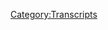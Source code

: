 {{DEFAULTSORT:
    #_TRANSCRIPT_0299:May 17-20, 2019
}}{{Transcript
    | title         = [[299: May 17-20, 2019]]
    | caption       = [https://knowledgefight.libsyn.com/knowledge-fight-may-17-20-2019 Listen to this episode on Libsyn]
    | episodeNumber = [[299: May 17-20, 2019|299]]
    | length        = 02:02:50
}}

{{MessageBox
    | header     = Warning: Bot Generated Content
    | text       = This transcript was automatically generated by transcription software and likely contains many mistakes and misattributions. Please check the audio for definitive quotes, attribution, and context.
    | image      = N3yvass4myg91.webp
    | imagewidth = 50px
    | id         = warning
}}

{{TranscriptBlock
    | name      = Unknown Speaker
    | timestamp = 00:00:00.000
    | text      = Andy in Kansas you're on the air. Thanks for holding
}}

{{TranscriptBlock
    | name      = Unknown Speaker
    | timestamp = 00:00:03.839
    | text      = Hello Alex, I'm a person color I'm a huge fan. I love your work. I love you. Hey everybody. Welcome back to knowledge fight
}}

{{TranscriptBlock
    | name      = Unknown Speaker
    | timestamp = 00:00:09.619
    | text      = I'm damn sure couple dudes like to sit around drink novelty beverages and talk a little bit about Alex Joe indeed
}}

{{TranscriptBlock
    | name      = Unknown Speaker
    | timestamp = 00:00:15.320
    | text      = We are Dan Jordan Dan Jordan
}}

{{TranscriptBlock
    | name      = Unknown Speaker
    | timestamp = 00:00:18.300
    | text      = House plant watch 2019 going that's a question you've asked before but I might as well fill
}}

{{TranscriptBlock
    | name      = Unknown Speaker
    | timestamp = 00:00:24.039
    | text      = Everybody wants the updates on your plant watch. Come on. That's why we have it
}}

{{TranscriptBlock
    | name      = Unknown Speaker
    | timestamp = 00:00:27.320
    | text      = It's a recurring segment on the show to me tomatoes middling
}}

{{TranscriptBlock
    | name      = Unknown Speaker
    | timestamp = 00:00:31.199
    | text      = Not dead, but also not thriving peas flowering. Yeah quite well beautiful
}}

{{TranscriptBlock
    | name      = Unknown Speaker
    | timestamp = 00:00:37.700
    | text      = Trinidad scorpions and chocolate boot love very hot peppers in the soil in the soil seeds are in soil
}}

{{TranscriptBlock
    | name      = Unknown Speaker
    | timestamp = 00:00:45.399
    | text      = We'll see if they germinate Serrano peppers Thai chilies coming along quite well. Oh, yeah, how would you know?
}}

{{TranscriptBlock
    | name      = Unknown Speaker
    | timestamp = 00:00:51.719
    | text      = Well because they're cut they're right there. Well, yeah, I don't know I get that along
}}

{{TranscriptBlock
    | name      = Unknown Speaker
    | timestamp = 00:00:55.280
    | text      = Well, I get that. I'm just saying do you have a point of comparison for whether or not they're doing well
}}

{{TranscriptBlock
    | name      = Unknown Speaker
    | timestamp = 00:00:59.259
    | text      = They're doing exactly how I would expect them to be doing at this point. They're green
}}

{{TranscriptBlock
    | name      = Unknown Speaker
    | timestamp = 00:01:05.359
    | text      = So they're alive for a
}}

{{TranscriptBlock
    | name      = Unknown Speaker
    | timestamp = 00:01:08.000
    | text      = Also a mysterious red flower that I planted is growing quite well not flowered yet
}}

{{TranscriptBlock
    | name      = Unknown Speaker
    | timestamp = 00:01:13.680
    | text      = But I'm excited to see if it comes about way. I do not understand what a mysterious red flower is
}}

{{TranscriptBlock
    | name      = Unknown Speaker
    | timestamp = 00:01:20.480
    | text      = I don't know the name of it and it looks really weird
}}

{{TranscriptBlock
    | name      = Unknown Speaker
    | timestamp = 00:01:22.480
    | text      = Okay, the seeds from a hardware store a ways down the road, and they just had taped over it mystery
}}

{{TranscriptBlock
    | name      = Unknown Speaker
    | timestamp = 00:01:29.599
    | text      = Mystery flower no with the person who was running it
}}

{{TranscriptBlock
    | name      = Unknown Speaker
    | timestamp = 00:01:32.400
    | text      = She was like I wanted to grow these but I don't have enough room in my windowsill
}}

{{TranscriptBlock
    | name      = Unknown Speaker
    | timestamp = 00:01:37.480
    | text      = So when you if you if you grow these take a picture and bring them in I want to see what they come in like
}}

{{TranscriptBlock
    | name      = Unknown Speaker
    | timestamp = 00:01:42.920
    | text      = I was like I'll tell you what I'll just bring you in one
}}

{{TranscriptBlock
    | name      = Unknown Speaker
    | timestamp = 00:01:45.519
    | text      = I'll bring you back one that was a witch if I ever saw what are you kidding me?
}}

{{TranscriptBlock
    | name      = Unknown Speaker
    | timestamp = 00:01:49.640
    | text      = You just got seeds from her random woman. No she worked at the hardware store
}}

{{TranscriptBlock
    | name      = Unknown Speaker
    | timestamp = 00:01:53.920
    | text      = That sells plant have you been back since maybe she's been maybe she disappeared no
}}

{{TranscriptBlock
    | name      = Unknown Speaker
    | timestamp = 00:02:01.959
    | text      = You got a magic flower, and I I cannot believe otherwise just wanted a picture of this flower to see how it came in
}}

{{TranscriptBlock
    | name      = Unknown Speaker
    | timestamp = 00:02:08.840
    | text      = I offered to bring her in one when they grew up of course. She's like it was as if I had said nothing I
}}

{{TranscriptBlock
    | name      = Unknown Speaker
    | timestamp = 00:02:15.479
    | text      = I thought I was making a very nice offer
}}

{{TranscriptBlock
    | name      = Unknown Speaker
    | timestamp = 00:02:20.900
    | text      = Was not interested
}}

{{TranscriptBlock
    | name      = Unknown Speaker
    | timestamp = 00:02:24.819
    | text      = Didn't think what I was doing was polite. I have no idea. It was very straight. That is that is a
}}

{{TranscriptBlock
    | name      = Unknown Speaker
    | timestamp = 00:02:30.340
    | text      = Boy, yeah, that's some witch action right there
}}

{{TranscriptBlock
    | name      = Unknown Speaker
    | timestamp = 00:02:33.060
    | text      = I don't know. I'm not gonna say this the pollen will definitely control your mind perhaps
}}

{{TranscriptBlock
    | name      = Unknown Speaker
    | timestamp = 00:02:38.180
    | text      = So that's where plants stand I have a green thumb, and I'm excited about it. I like it
}}

{{TranscriptBlock
    | name      = Unknown Speaker
    | timestamp = 00:02:42.539
    | text      = So this podcast Ryan learning more and more about what it means for a Serrano plant to be doing well
}}

{{TranscriptBlock
    | name      = Unknown Speaker
    | timestamp = 00:02:48.139
    | text      = And I know a lot about Alex Jones, and I don't know anything about either clearly yeah
}}

{{TranscriptBlock
    | name      = Unknown Speaker
    | timestamp = 00:02:53.020
    | text      = So Jordan today, we're going to be going over some present-day BS
}}

{{TranscriptBlock
    | name      = Unknown Speaker
    | timestamp = 00:03:00.020
    | text      = So the present-day stinks and there's you know there's ups and downs and a
}}

{{TranscriptBlock
    | name      = Unknown Speaker
    | timestamp = 00:03:06.340
    | text      = lot of
}}

{{TranscriptBlock
    | name      = Unknown Speaker
    | timestamp = 00:03:07.340
    | text      = God it just he's this show isn't good in the present-day. It's it's it's not good
}}

{{TranscriptBlock
    | name      = Unknown Speaker
    | timestamp = 00:03:14.060
    | text      = It's too inconsistent like there was the the last present-day episode. There was at least some stuff that I could be entertained by right
}}

{{TranscriptBlock
    | name      = Unknown Speaker
    | timestamp = 00:03:21.539
    | text      = Engaging with and learning about this isn't this is a no-man's land. What are we screaming about today?
}}

{{TranscriptBlock
    | name      = Unknown Speaker
    | timestamp = 00:03:26.460
    | text      = Well, we're going over May 17th through 20th
}}

{{TranscriptBlock
    | name      = Unknown Speaker
    | timestamp = 00:03:29.780
    | text      = On the show that is last Friday through Monday of this week
}}

{{TranscriptBlock
    | name      = Unknown Speaker
    | timestamp = 00:03:33.780
    | text      = Yeah, and I don't know I mean, I'll just tell you off the bat Saturday or a Sunday's show
}}

{{TranscriptBlock
    | name      = Unknown Speaker
    | timestamp = 00:03:39.340
    | text      = We're not even gonna touch cuz Owen Schroyer hosted, but he seemed depressed like he's yeah
}}

{{TranscriptBlock
    | name      = Unknown Speaker
    | timestamp = 00:03:44.199
    | text      = But he should be seemed low register not even there
}}

{{TranscriptBlock
    | name      = Unknown Speaker
    | timestamp = 00:03:47.460
    | text      = Just don't it didn't want to do it half like the first
}}

{{TranscriptBlock
    | name      = Unknown Speaker
    | timestamp = 00:03:52.419
    | text      = Segment of the show the first like six minutes or whatever uh-huh the GCN on Sundays
}}

{{TranscriptBlock
    | name      = Unknown Speaker
    | timestamp = 00:03:59.099
    | text      = also
}}

{{TranscriptBlock
    | name      = Unknown Speaker
    | timestamp = 00:04:00.319
    | text      = broadcasts
}}

{{TranscriptBlock
    | name      = Unknown Speaker
    | timestamp = 00:04:01.580
    | text      = Actual news so like how dare they well they have like a feed from a straight news station
}}

{{TranscriptBlock
    | name      = Unknown Speaker
    | timestamp = 00:04:07.060
    | text      = And they often have narratives that are kind of counter to infowars narrative well of course
}}

{{TranscriptBlock
    | name      = Unknown Speaker
    | timestamp = 00:04:12.300
    | text      = Because it's because they're reality kind of just reading of Associated Press stuff
}}

{{TranscriptBlock
    | name      = Unknown Speaker
    | timestamp = 00:04:17.180
    | text      = By professional news readers yes, yeah, and for the first segment of the show Owen Schroyer was talking over
}}

{{TranscriptBlock
    | name      = Unknown Speaker
    | timestamp = 00:04:24.100
    | text      = The news feed they had they're both feeds running simultaneously, and it was jarring as shit
}}

{{TranscriptBlock
    | name      = Unknown Speaker
    | timestamp = 00:04:31.040
    | text      = Okay, now that I would listen to that's great radio
}}

{{TranscriptBlock
    | name      = Unknown Speaker
    | timestamp = 00:04:33.860
    | text      = I wanted to try and get some clips of it
}}

{{TranscriptBlock
    | name      = Unknown Speaker
    | timestamp = 00:04:35.779
    | text      = But it was just like it was too jumbled to even really be worth yeah
}}

{{TranscriptBlock
    | name      = Unknown Speaker
    | timestamp = 00:04:39.180
    | text      = That's almost a Joe Frank sketch mm-hmm, and then when he finally took over for himself. It was just like
}}

{{TranscriptBlock
    | name      = Unknown Speaker
    | timestamp = 00:04:46.459
    | text      = There's no energy just you could feel a lack of desire to be there
}}

{{TranscriptBlock
    | name      = Unknown Speaker
    | timestamp = 00:04:51.860
    | text      = He just got the the figures on whether or not his contract is gonna be renewed and or if he's a temp not a good
}}

{{TranscriptBlock
    | name      = Unknown Speaker
    | timestamp = 00:04:58.300
    | text      = Sign yeah, I mean if you're if you're non Alex employees at infowars
}}

{{TranscriptBlock
    | name      = Unknown Speaker
    | timestamp = 00:05:02.600
    | text      = You've got to be thinking about like how do I brand for myself?
}}

{{TranscriptBlock
    | name      = Unknown Speaker
    | timestamp = 00:05:06.379
    | text      = How do I?
}}

{{TranscriptBlock
    | name      = Unknown Speaker
    | timestamp = 00:05:08.500
    | text      = Shield myself from whatever fallout is almost
}}

{{TranscriptBlock
    | name      = Unknown Speaker
    | timestamp = 00:05:12.420
    | text      = Certainly coming soon should I change my name should I?
}}

{{TranscriptBlock
    | name      = Unknown Speaker
    | timestamp = 00:05:16.660
    | text      = Yeah, exactly
}}

{{TranscriptBlock
    | name      = Unknown Speaker
    | timestamp = 00:05:18.220
    | text      = I'm never gonna get a job with a legitimate news source
}}

{{TranscriptBlock
    | name      = Unknown Speaker
    | timestamp = 00:05:20.939
    | text      = So where am I going next is maybe a feel segment with Laura Loomer might have been too real for a lot of them
}}

{{TranscriptBlock
    | name      = Unknown Speaker
    | timestamp = 00:05:27.120
    | text      = Yeah, I have who that's a good point
}}

{{TranscriptBlock
    | name      = Unknown Speaker
    | timestamp = 00:05:29.819
    | text      = They might have seen themselves a little bit in that like I've ruined my life like hey that can easily be me
}}

{{TranscriptBlock
    | name      = Unknown Speaker
    | timestamp = 00:05:35.899
    | text      = People start paying attention to me
}}

{{TranscriptBlock
    | name      = Unknown Speaker
    | timestamp = 00:05:37.720
    | text      = I did not consider that but yeah the people who are essentially like shittier versions of her must be
}}

{{TranscriptBlock
    | name      = Unknown Speaker
    | timestamp = 00:05:43.860
    | text      = Terrified especially someone like Owen who's like 25
}}

{{TranscriptBlock
    | name      = Unknown Speaker
    | timestamp = 00:05:47.279
    | text      = Himself yeah, these are people who have their lives ahead of them to like yeah, I don't I don't see them not
}}

{{TranscriptBlock
    | name      = Unknown Speaker
    | timestamp = 00:05:53.779
    | text      = You've seen that as a cautionary example
}}

{{TranscriptBlock
    | name      = Unknown Speaker
    | timestamp = 00:05:56.860
    | text      = Yeah, and then to have like guests come on Alex's show because there have been a couple
}}

{{TranscriptBlock
    | name      = Unknown Speaker
    | timestamp = 00:06:02.019
    | text      = Little videos of this that I've seen where guests come on and make fun of Laura. Yeah in her even on infowars
}}

{{TranscriptBlock
    | name      = Unknown Speaker
    | timestamp = 00:06:09.139
    | text      = They make fun of Alex interview with her on infowars
}}

{{TranscriptBlock
    | name      = Unknown Speaker
    | timestamp = 00:06:13.779
    | text      = That's hot that's adding insult to being a shitty person so the cruelty isn't just coming from the left or commentators
}}

{{TranscriptBlock
    | name      = Unknown Speaker
    | timestamp = 00:06:21.860
    | text      = It's coming from within the house cuz they cannibalize weakness of course. Absolutely. That's their whole job. Yeah, so I don't know
}}

{{TranscriptBlock
    | name      = Unknown Speaker
    | timestamp = 00:06:28.740
    | text      = I'm not gonna psychoanalyze Owen Troyer, but I wouldn't be surprised if there wasn't some awareness setting in for him. It's like
}}

{{TranscriptBlock
    | name      = Unknown Speaker
    | timestamp = 00:06:35.300
    | text      = Shit, yeah, Laura Loomer
}}

{{TranscriptBlock
    | name      = Unknown Speaker
    | timestamp = 00:06:37.699
    | text      = Making that video was the conservative rights version of a Vietnamese monk lighting himself on fire like everybody goes
}}

{{TranscriptBlock
    | name      = Unknown Speaker
    | timestamp = 00:06:43.899
    | text      = Oh shit, we need we need to start a revolution or something. We got to get out of here
}}

{{TranscriptBlock
    | name      = Unknown Speaker
    | timestamp = 00:06:48.379
    | text      = Yeah, but speaking of people who are starting revolution. Hell, yeah
}}

{{TranscriptBlock
    | name      = Unknown Speaker
    | timestamp = 00:06:52.100
    | text      = I've got to give a shout out to some people who have signed up and are sporting the show
}}

{{TranscriptBlock
    | name      = Unknown Speaker
    | timestamp = 00:06:55.699
    | text      = So first of all, I'd like to say thank you to Danny. It's da n IE. All right
}}

{{TranscriptBlock
    | name      = Unknown Speaker
    | timestamp = 00:07:01.279
    | text      = I think it's Danny baby, Danny, maybe Danny not entirely sure but either way
}}

{{TranscriptBlock
    | name      = Unknown Speaker
    | timestamp = 00:07:04.860
    | text      = I am sure that I appreciate your support and you are now policy wonk. I'm a policy wonk. Thank you, Danny
}}

{{TranscriptBlock
    | name      = Unknown Speaker
    | timestamp = 00:07:09.939
    | text      = Thank you very much next Andrew. Thank you so much. You are now policy wonk. I'm a policy wonk. Thank you Andrew
}}

{{TranscriptBlock
    | name      = Unknown Speaker
    | timestamp = 00:07:16.019
    | text      = I swear to God we have every Andrew a lot of currently a lot of Andrews. Yeah, this one's Andrew
}}

{{TranscriptBlock
    | name      = Unknown Speaker
    | timestamp = 00:07:20.779
    | text      = Oh, yeah, if you know any more Andrews clearly, they would be interesting. Oh, yeah. Yeah. Yeah next Cheryl. Thank you so much
}}

{{TranscriptBlock
    | name      = Unknown Speaker
    | timestamp = 00:07:27.720
    | text      = You are now a policy wonk. I'm a policy wonk. Thank you very much share
}}

{{TranscriptBlock
    | name      = Unknown Speaker
    | timestamp = 00:07:31.379
    | text      = I don't think this is that Cheryl but Cheryl was the name of my lunch lady in middle school and she was the shit
}}

{{TranscriptBlock
    | name      = Unknown Speaker
    | timestamp = 00:07:36.899
    | text      = Okay, well then it very well could be she wasn't the lunch lady, but she was the like crowd control person in the lunchroom
}}

{{TranscriptBlock
    | name      = Unknown Speaker
    | timestamp = 00:07:42.920
    | text      = Okay, okay. No nonsense, but also a pretty funny lady. She's great. Yeah
}}

{{TranscriptBlock
    | name      = Unknown Speaker
    | timestamp = 00:07:48.000
    | text      = Yeah, I enjoyed Cheryl. So maybe she's had the finger on the pulse of your career ever since I don't think this is her
}}

{{TranscriptBlock
    | name      = Unknown Speaker
    | timestamp = 00:07:53.240
    | text      = But if it is shout out, no, it's not shout out all the same next Walt. Thank you so much
}}

{{TranscriptBlock
    | name      = Unknown Speaker
    | timestamp = 00:07:58.620
    | text      = You're now policy wonk. I'm a policy wonk. Thank you. Well, thanks
}}

{{TranscriptBlock
    | name      = Unknown Speaker
    | timestamp = 00:08:01.759
    | text      = Well, then finally, I'd like to say thank you to somebody who's donated on an elevated level. We appreciate it very much
}}

{{TranscriptBlock
    | name      = Unknown Speaker
    | timestamp = 00:08:07.319
    | text      = So Liz, thank you so much. You are now a technocrat
}}

{{TranscriptBlock
    | name      = Unknown Speaker
    | timestamp = 00:08:09.959
    | text      = I'm a policy wonk. Crikey mate. That's fantastic. Have yourself a brew. How's your 401k doing, bro?
}}

{{TranscriptBlock
    | name      = Unknown Speaker
    | timestamp = 00:08:16.399
    | text      = We got to go full tilt boogie on this Watson. All right, let's just get down to business
}}

{{TranscriptBlock
    | name      = Unknown Speaker
    | timestamp = 00:08:20.240
    | text      = We ain't making that money off that heroin. Why you pimp so good. My neck is freakishly large. I declare
}}

{{TranscriptBlock
    | name      = Unknown Speaker
    | timestamp = 00:08:27.600
    | text      = Infowar on you. Thank you so much. Liz. Thank you very much. Got some feedback on that drop and
}}

{{TranscriptBlock
    | name      = Unknown Speaker
    | timestamp = 00:08:34.600
    | text      = Everybody's missing daddy shark. Yep. There is a some shark
}}

{{TranscriptBlock
    | name      = Unknown Speaker
    | timestamp = 00:08:38.080
    | text      = rampateness in this
}}

{{TranscriptBlock
    | name      = Unknown Speaker
    | timestamp = 00:08:43.120
    | text      = And I don't know there have been a million petitions to have you
}}

{{TranscriptBlock
    | name      = Unknown Speaker
    | timestamp = 00:08:47.360
    | text      = Rewrite the eighth season of Game of Thrones and add daddy shark back into the drop. What if that was the end of Game of Thrones?
}}

{{TranscriptBlock
    | name      = Unknown Speaker
    | timestamp = 00:08:55.440
    | text      = Yara Greyjoy encounters a daddy shark trying to make it back to the Iron Islands
}}

{{TranscriptBlock
    | name      = Unknown Speaker
    | timestamp = 00:09:01.159
    | text      = shark rampant
}}

{{TranscriptBlock
    | name      = Unknown Speaker
    | timestamp = 00:09:03.120
    | text      = Rampant shark attacks lest we drift into spoilers
}}

{{TranscriptBlock
    | name      = Unknown Speaker
    | timestamp = 00:09:05.779
    | text      = and
}}

{{TranscriptBlock
    | name      = Unknown Speaker
    | timestamp = 00:09:07.259
    | text      = I'm not gonna give a spoiler about whether I'm not gonna edit the daddy shark in there. Who knows we will see possible, but
}}

{{TranscriptBlock
    | name      = Unknown Speaker
    | timestamp = 00:09:14.139
    | text      = Thank you to everybody and if you'd like to support the show you can do that by going to our website
}}

{{TranscriptBlock
    | name      = Unknown Speaker
    | timestamp = 00:09:17.700
    | text      = Knowledge fight calm clicking the button says support the show. We would appreciate please do so
}}

{{TranscriptBlock
    | name      = Unknown Speaker
    | timestamp = 00:09:21.740
    | text      = Like I said, we're going over the 17th to the 20th
}}

{{TranscriptBlock
    | name      = Unknown Speaker
    | timestamp = 00:09:24.059
    | text      = But also the 19th doesn't matter because it's Owen Troyer who question it, but there's an interesting
}}

{{TranscriptBlock
    | name      = Unknown Speaker
    | timestamp = 00:09:29.580
    | text      = I don't know if I would call it a narrative arc, but there's something going on
}}

{{TranscriptBlock
    | name      = Unknown Speaker
    | timestamp = 00:09:36.580
    | text      = that you see I
}}

{{TranscriptBlock
    | name      = Unknown Speaker
    | timestamp = 00:09:38.659
    | text      = think it'll be interesting to
}}

{{TranscriptBlock
    | name      = Unknown Speaker
    | timestamp = 00:09:40.779
    | text      = Watch that play out and see if you have the same feelings that I do
}}

{{TranscriptBlock
    | name      = Unknown Speaker
    | timestamp = 00:09:43.500
    | text      = Okay, we're gonna start on the 17th and there's news going around that Trump is about to be real shitty at the border
}}

{{TranscriptBlock
    | name      = Unknown Speaker
    | timestamp = 00:09:49.659
    | text      = Yeah, yeah. Well, I don't understand how that's a news story. Well, cuz there's new wrinkles
}}

{{TranscriptBlock
    | name      = Unknown Speaker
    | timestamp = 00:09:54.779
    | text      = Yeah, it's just been an ongoing nightmare ever since he was I guess born it seems that way
}}

{{TranscriptBlock
    | name      = Unknown Speaker
    | timestamp = 00:10:00.259
    | text      = But Alex is covering his new moves that he's making now that we're in a national emergency and all
}}

{{TranscriptBlock
    | name      = Unknown Speaker
    | timestamp = 00:10:09.379
    | text      = Did he actually declare it yeah, it was a while back really yeah gotcha
}}

{{TranscriptBlock
    | name      = Unknown Speaker
    | timestamp = 00:10:13.299
    | text      = He's in violation of the emoluments clause sure. Anyways continue. So Trump's gonna make whatever moves he's gonna make and
}}

{{TranscriptBlock
    | name      = Unknown Speaker
    | timestamp = 00:10:19.580
    | text      = Alex's take on it is very strange because he seems to be disappointed that it's not crueler
}}

{{TranscriptBlock
    | name      = Unknown Speaker
    | timestamp = 00:10:26.019
    | text      = I've been encouraging Trump since last year declare a national emergency as
}}

{{TranscriptBlock
    | name      = Unknown Speaker
    | timestamp = 00:10:30.220
    | text      = Commander-in-chief and then he can direct the Defense Department money as he sees fit under that emergency
}}

{{TranscriptBlock
    | name      = Unknown Speaker
    | timestamp = 00:10:37.179
    | text      = Instead he declared a law enforcement emergency on funding to work with Congress. That's not a real national emergency
}}

{{TranscriptBlock
    | name      = Unknown Speaker
    | timestamp = 00:10:44.360
    | text      = Why the Eisenhower in the late 50s declared this emergency
}}

{{TranscriptBlock
    | name      = Unknown Speaker
    | timestamp = 00:10:51.840
    | text      = When millions were coming illegally and
}}

{{TranscriptBlock
    | name      = Unknown Speaker
    | timestamp = 00:10:54.440
    | text      = Deported them so he didn't do that in the late 50s those in 1954
}}

{{TranscriptBlock
    | name      = Unknown Speaker
    | timestamp = 00:10:58.840
    | text      = But it's you get the sense that he's like, yeah, you made a national emergency, but it's not a real one
}}

{{TranscriptBlock
    | name      = Unknown Speaker
    | timestamp = 00:11:04.480
    | text      = Yeah, because we're not seeing
}}

{{TranscriptBlock
    | name      = Unknown Speaker
    | timestamp = 00:11:07.159
    | text      = Abject cruelty. Oh, it's a law enforcement emergency. Whatever that means. Is that a different thing? I don't know
}}

{{TranscriptBlock
    | name      = Unknown Speaker
    | timestamp = 00:11:12.080
    | text      = I don't know. I don't know. It doesn't make any sense. So it's wild to hear Alex seem like he's disappointed about how he wishes
}}

{{TranscriptBlock
    | name      = Unknown Speaker
    | timestamp = 00:11:17.679
    | text      = Trump's national emergency was more overtly a power grab or a display of cruelty
}}

{{TranscriptBlock
    | name      = Unknown Speaker
    | timestamp = 00:11:21.960
    | text      = I mean, it's not it's wild in the sense that we live in the real world
}}

{{TranscriptBlock
    | name      = Unknown Speaker
    | timestamp = 00:11:25.879
    | text      = It's not wild to hear Alex say based on Alex, right?
}}

{{TranscriptBlock
    | name      = Unknown Speaker
    | timestamp = 00:11:29.120
    | text      = It's just hard to hear those sorts of things be expressed and it really goes to show how little his pretend principles ever really matter
}}

{{TranscriptBlock
    | name      = Unknown Speaker
    | timestamp = 00:11:36.120
    | text      = To him his fears of an overpowered executive or images of a police state were always just a means to an end for him
}}

{{TranscriptBlock
    | name      = Unknown Speaker
    | timestamp = 00:11:42.120
    | text      = He never really meant a word of it. You can just tell by the way he's flipped. So of course so a hundred percent
}}

{{TranscriptBlock
    | name      = Unknown Speaker
    | timestamp = 00:11:48.519
    | text      = Absolutely. However, what I find particularly upsetting about this clip is that Alex is evoking Eisenhower's deportations as if they were a good thing
}}

{{TranscriptBlock
    | name      = Unknown Speaker
    | timestamp = 00:11:56.200
    | text      = Alex is referring to what's known as operation wetback, which to put it simply was not a good thing. No everybody remembers that
}}

{{TranscriptBlock
    | name      = Unknown Speaker
    | timestamp = 00:12:03.000
    | text      = Positively, that's why we all use that that word all the time. I think Alex's associates may
}}

{{TranscriptBlock
    | name      = Unknown Speaker
    | timestamp = 00:12:09.399
    | text      = That's actually probably true took to quote an article in Slate quote operation
}}

{{TranscriptBlock
    | name      = Unknown Speaker
    | timestamp = 00:12:13.639
    | text      = Wetback was not simply the enforcement of immigration laws
}}

{{TranscriptBlock
    | name      = Unknown Speaker
    | timestamp = 00:12:16.600
    | text      = But a campaign of fear against immigrants its goal was to draw lines between who was and who was not American
}}

{{TranscriptBlock
    | name      = Unknown Speaker
    | timestamp = 00:12:23.320
    | text      = the program began in began in
}}

{{TranscriptBlock
    | name      = Unknown Speaker
    | timestamp = 00:12:25.720
    | text      = 1954 which was just on the heels of the 1952 Immigration and Nationality Act also known as the McCarran Walter Act
}}

{{TranscriptBlock
    | name      = Unknown Speaker
    | timestamp = 00:12:32.440
    | text      = In part named after senator Pat McCarran who wanted to protect our country from communism and quote Jewish interests
}}

{{TranscriptBlock
    | name      = Unknown Speaker
    | timestamp = 00:12:39.600
    | text      = Which ones?
}}

{{TranscriptBlock
    | name      = Unknown Speaker
    | timestamp = 00:12:41.200
    | text      = Not sure exactly
}}

{{TranscriptBlock
    | name      = Unknown Speaker
    | timestamp = 00:12:42.879
    | text      = Would you believe he didn't specify?
}}

{{TranscriptBlock
    | name      = Unknown Speaker
    | timestamp = 00:12:45.759
    | text      = Maybe he just didn't like the the the Jews. Maybe he didn't have too much interest in their interest vibe
}}

{{TranscriptBlock
    | name      = Unknown Speaker
    | timestamp = 00:12:53.279
    | text      = Little bit of anti-semitism, huh?
}}

{{TranscriptBlock
    | name      = Unknown Speaker
    | timestamp = 00:12:54.919
    | text      = Yeah
}}

{{TranscriptBlock
    | name      = Unknown Speaker
    | timestamp = 00:12:55.200
    | text      = The bill passed both houses of Congress but was echoed by then President Truman the veto is overturned by Congress and the bill was made law
}}

{{TranscriptBlock
    | name      = Unknown Speaker
    | timestamp = 00:13:02.039
    | text      = What the well the motivations of the bill were not good
}}

{{TranscriptBlock
    | name      = Unknown Speaker
    | timestamp = 00:13:05.200
    | text      = It did have the byproduct of abolishing the part of the 1790 Naturalization Act
}}

{{TranscriptBlock
    | name      = Unknown Speaker
    | timestamp = 00:13:09.799
    | text      = Which specified that only quote free white persons could become naturalized citizens thus opening the door to non-white immigrant citizens
}}

{{TranscriptBlock
    | name      = Unknown Speaker
    | timestamp = 00:13:17.399
    | text      = This created the need for a new way to exclude people and the way that happened was a new mentality that operations like the one in
}}

{{TranscriptBlock
    | name      = Unknown Speaker
    | timestamp = 00:13:24.399
    | text      = 1954 reinforced namely that non-white immigrants were probably cheating and not here legally
}}

{{TranscriptBlock
    | name      = Unknown Speaker
    | timestamp = 00:13:29.879
    | text      = Isn't that ridiculous that the single moment there is a lack of exclusion?
}}

{{TranscriptBlock
    | name      = Unknown Speaker
    | timestamp = 00:13:37.120
    | text      = Everybody's like well, we got to find a new way to exclude people racism abhors the vacuum
}}

{{TranscriptBlock
    | name      = Unknown Speaker
    | timestamp = 00:13:41.759
    | text      = Instantly not even and it's not even like it's in advance before those laws go into effect
}}

{{TranscriptBlock
    | name      = Unknown Speaker
    | timestamp = 00:13:46.279
    | text      = They're already writing new shit to exclude people. Well, people are thinking about it for yeah
}}

{{TranscriptBlock
    | name      = Unknown Speaker
    | timestamp = 00:13:50.320
    | text      = Yeah
}}

{{TranscriptBlock
    | name      = Unknown Speaker
    | timestamp = 00:13:51.120
    | text      = the mentality that it was justified to assume Mexican immigrants were here illegally until proven otherwise became embedded in people's minds and
}}

{{TranscriptBlock
    | name      = Unknown Speaker
    | timestamp = 00:13:59.000
    | text      = And operation wetback went a long way towards solidifying that mentality and everybody loved it
}}

{{TranscriptBlock
    | name      = Unknown Speaker
    | timestamp = 00:14:04.039
    | text      = Which is why we use that word all the time. I believe it's the Washington again Alex and his associates
}}

{{TranscriptBlock
    | name      = Unknown Speaker
    | timestamp = 00:14:12.159
    | text      = The media covered the raids of farms and factories with breathless enthusiasm and support for INS agents and extolled their professionalism
}}

{{TranscriptBlock
    | name      = Unknown Speaker
    | timestamp = 00:14:19.600
    | text      = Meanwhile, the reality was quite different as many detainees were beaten had their heads shaved for identification purposes and in one instance code 88
}}

{{TranscriptBlock
    | name      = Unknown Speaker
    | timestamp = 00:14:27.559
    | text      = Detainees died of exposure in the 112 degree heat just past the California border
}}

{{TranscriptBlock
    | name      = Unknown Speaker
    | timestamp = 00:14:36.879
    | text      = Many detainees weren't given the opportunity to gather their belongings or even tell their families that they were being deported often without due process
}}

{{TranscriptBlock
    | name      = Unknown Speaker
    | timestamp = 00:14:47.000
    | text      = There was
}}

{{TranscriptBlock
    | name      = Unknown Speaker
    | timestamp = 00:14:48.080
    | text      = Yeah, it's a mess
}}

{{TranscriptBlock
    | name      = Unknown Speaker
    | timestamp = 00:14:49.159
    | text      = Yeah
}}

{{TranscriptBlock
    | name      = Unknown Speaker
    | timestamp = 00:14:49.759
    | text      = INS and their supporters justified their actions by appeals to needing to secure the southern border and by stoking fears of an invasion
}}

{{TranscriptBlock
    | name      = Unknown Speaker
    | timestamp = 00:14:55.799
    | text      = By Mexicans whether was the goal or not?
}}

{{TranscriptBlock
    | name      = Unknown Speaker
    | timestamp = 00:14:58.879
    | text      = The legacy of this operation is attaching the appearance of criminality to just being an immigrant from Latin America
}}

{{TranscriptBlock
    | name      = Unknown Speaker
    | timestamp = 00:15:05.279
    | text      = And that's the legacy that Alex is excited to see being reborn here. Not any imagined solution to his imagined immigration crisis
}}

{{TranscriptBlock
    | name      = Unknown Speaker
    | timestamp = 00:15:12.679
    | text      = So on some level it does make sense that he speaks of Eisenhower's actions positively
}}

{{TranscriptBlock
    | name      = Unknown Speaker
    | timestamp = 00:15:18.240
    | text      = This slate article was written in 2016
}}

{{TranscriptBlock
    | name      = Unknown Speaker
    | timestamp = 00:15:20.840
    | text      = but the day's sense have shown it to be pretty prescient quote if the mass deportations begin as Trump has promised the
}}

{{TranscriptBlock
    | name      = Unknown Speaker
    | timestamp = 00:15:28.159
    | text      = Citizenship of Latinos will always be questioned
}}

{{TranscriptBlock
    | name      = Unknown Speaker
    | timestamp = 00:15:30.799
    | text      = Latinos along with people who look Latino to law enforcement will be forced to produce their citizenship documents on a regular basis to avoid detention
}}

{{TranscriptBlock
    | name      = Unknown Speaker
    | timestamp = 00:15:37.480
    | text      = or deportation
}}

{{TranscriptBlock
    | name      = Unknown Speaker
    | timestamp = 00:15:38.679
    | text      = They'll live in a poisonous atmosphere of constant suspicion and immigration and customs enforcement and other law enforcement will inevitably make tragic mistakes
}}

{{TranscriptBlock
    | name      = Unknown Speaker
    | timestamp = 00:15:46.600
    | text      = Children will not be exempt on Monday a child died while being held in custody by immigration authorities
}}

{{TranscriptBlock
    | name      = Unknown Speaker
    | timestamp = 00:15:52.480
    | text      = He was the fifth child to die in such circumstances since December
}}

{{TranscriptBlock
    | name      = Unknown Speaker
    | timestamp = 00:15:56.440
    | text      = So I think the predictions made in that slate article were accurate and Alex harkening to the legacy of
}}

{{TranscriptBlock
    | name      = Unknown Speaker
    | timestamp = 00:16:04.399
    | text      = Eisenhower to justify what he wants Trump to do is a really fucked up thing
}}

{{TranscriptBlock
    | name      = Unknown Speaker
    | timestamp = 00:16:08.759
    | text      = Yeah to to pretend that it's not somehow
}}

{{TranscriptBlock
    | name      = Unknown Speaker
    | timestamp = 00:16:12.240
    | text      = A horrific act of violence against an entire people well then over and a racial cruelty. Yeah is absurd
}}

{{TranscriptBlock
    | name      = Unknown Speaker
    | timestamp = 00:16:19.639
    | text      = well, the good news is is that when we
}}

{{TranscriptBlock
    | name      = Unknown Speaker
    | timestamp = 00:16:23.080
    | text      = Inevitably go to let's say war with Iran or Venezuela will
}}

{{TranscriptBlock
    | name      = Unknown Speaker
    | timestamp = 00:16:27.840
    | text      = Absolutely have learned our lesson from World War two and we definitely won't keep Venezuelans or Iranians and in fucking camps. That would be crazy
}}

{{TranscriptBlock
    | name      = Unknown Speaker
    | timestamp = 00:16:35.279
    | text      = That would be ridiculous. We would never go back to that
}}

{{TranscriptBlock
    | name      = Unknown Speaker
    | timestamp = 00:16:37.759
    | text      = Dan, we'll see Dan. Tell me we would never go back to that. I don't know because
}}

{{TranscriptBlock
    | name      = Unknown Speaker
    | timestamp = 00:16:42.480
    | text      = It is next clip Alex talks about what Trump is going to do. Oh, no, and it's a bad sign. It's a it's it's
}}

{{TranscriptBlock
    | name      = Unknown Speaker
    | timestamp = 00:16:51.240
    | text      = It's a bad sign
}}

{{TranscriptBlock
    | name      = Unknown Speaker
    | timestamp = 00:16:52.759
    | text      = What an incredible time to be alive?
}}

{{TranscriptBlock
    | name      = Unknown Speaker
    | timestamp = 00:16:56.200
    | text      = This is being reported by very reputable
}}

{{TranscriptBlock
    | name      = Unknown Speaker
    | timestamp = 00:16:59.480
    | text      = publications like Daily Caller whoops
}}

{{TranscriptBlock
    | name      = Unknown Speaker
    | timestamp = 00:17:02.960
    | text      = That have reporters inside the White House
}}

{{TranscriptBlock
    | name      = Unknown Speaker
    | timestamp = 00:17:05.380
    | text      = and
}}

{{TranscriptBlock
    | name      = Unknown Speaker
    | timestamp = 00:17:06.900
    | text      = The president has floated the idea and it says he's getting ready to do it
}}

{{TranscriptBlock
    | name      = Unknown Speaker
    | timestamp = 00:17:11.660
    | text      = President Trump plans to invoke insurrection act so it's happening to remove illegal aliens secure the borders of the United States
}}

{{TranscriptBlock
    | name      = Unknown Speaker
    | timestamp = 00:17:19.259
    | text      = That sounds like some cute shit right there. It really does. It really does. He's about to invoke the insurrection act
}}

{{TranscriptBlock
    | name      = Unknown Speaker
    | timestamp = 00:17:24.900
    | text      = That's some cute shit right also kind of logical extension of his national emergency bullshit
}}

{{TranscriptBlock
    | name      = Unknown Speaker
    | timestamp = 00:17:29.940
    | text      = You know like the way he imagines the national emergency, right?
}}

{{TranscriptBlock
    | name      = Unknown Speaker
    | timestamp = 00:17:33.059
    | text      = of giving Trump this king-like power
}}

{{TranscriptBlock
    | name      = Unknown Speaker
    | timestamp = 00:17:36.220
    | text      = And the insurrection act is to put down rebellions. Sure. I don't like I don't like to hear this sort of thing
}}

{{TranscriptBlock
    | name      = Unknown Speaker
    | timestamp = 00:17:42.819
    | text      = I mean, I don't know if Trump is really thinking about using the insurrection act
}}

{{TranscriptBlock
    | name      = Unknown Speaker
    | timestamp = 00:17:47.819
    | text      = Of course, he is or isn't or somebody else's it doesn't matter. It's almost
}}

{{TranscriptBlock
    | name      = Unknown Speaker
    | timestamp = 00:17:53.140
    | text      = Useless to try and speculate about whether or not this is based on a real gossip piece from the kingdom could be
}}

{{TranscriptBlock
    | name      = Unknown Speaker
    | timestamp = 00:18:00.339
    | text      = Whatever the palace he's chaotic evil. Who knows? Yeah, but I don't like to hear Alex excited about it
}}

{{TranscriptBlock
    | name      = Unknown Speaker
    | timestamp = 00:18:06.880
    | text      = Cuz I don't like to hear anybody excited about it. No
}}

{{TranscriptBlock
    | name      = Unknown Speaker
    | timestamp = 00:18:10.619
    | text      = because in this conception then
}}

{{TranscriptBlock
    | name      = Unknown Speaker
    | timestamp = 00:18:12.900
    | text      = the immigrants and the refugees and the people who are helping them and support the
}}

{{TranscriptBlock
    | name      = Unknown Speaker
    | timestamp = 00:18:19.700
    | text      = Immigration are now seen as people who are in open rebellion against the country
}}

{{TranscriptBlock
    | name      = Unknown Speaker
    | timestamp = 00:18:24.180
    | text      = Yeah in Alex's conception of the insurrection act right and Trump will need to use this national emergency to literally
}}

{{TranscriptBlock
    | name      = Unknown Speaker
    | timestamp = 00:18:31.500
    | text      = Enact martial law to put down this rebellion. Uh-huh. That's what Alex is saying
}}

{{TranscriptBlock
    | name      = Unknown Speaker
    | timestamp = 00:18:36.339
    | text      = Wouldn't he be more on the side of the people in rebellion?
}}

{{TranscriptBlock
    | name      = Unknown Speaker
    | timestamp = 00:18:40.259
    | text      = You'd think doesn't that seem like his he's made multiple movies about martial law
}}

{{TranscriptBlock
    | name      = Unknown Speaker
    | timestamp = 00:18:45.299
    | text      = It sure seems like that's his jam right? It is his primary brand. Okay, mr
}}

{{TranscriptBlock
    | name      = Unknown Speaker
    | timestamp = 00:18:51.180
    | text      = Anti martial law. Yeah. Yeah
}}

{{TranscriptBlock
    | name      = Unknown Speaker
    | timestamp = 00:18:53.539
    | text      = So to hear him being like I fucking love that this executive is gonna use the insurrection act
}}

{{TranscriptBlock
    | name      = Unknown Speaker
    | timestamp = 00:18:59.140
    | text      = It acts martial law is fucking weird
}}

{{TranscriptBlock
    | name      = Unknown Speaker
    | timestamp = 00:19:02.099
    | text      = Yeah, it's not but it is I mean, it's not when you understand Alex more fully right but on paper
}}

{{TranscriptBlock
    | name      = Unknown Speaker
    | timestamp = 00:19:08.779
    | text      = It looks really fucked up. It's all just so he can get back on Facebook more or less
}}

{{TranscriptBlock
    | name      = Unknown Speaker
    | timestamp = 00:19:13.579
    | text      = But I think that Alex understands that it's fucked up. Yeah, and he knows that this is counter to
}}

{{TranscriptBlock
    | name      = Unknown Speaker
    | timestamp = 00:19:18.140
    | text      = Everything that he's warned people about for his entire career
}}

{{TranscriptBlock
    | name      = Unknown Speaker
    | timestamp = 00:19:22.900
    | text      = And so he tries to explain why this martial law isn't bad martial law
}}

{{TranscriptBlock
    | name      = Unknown Speaker
    | timestamp = 00:19:28.019
    | text      = And I think you can tell just from this clip that he can't reconcile what he's doing
}}

{{TranscriptBlock
    | name      = Unknown Speaker
    | timestamp = 00:19:33.099
    | text      = I'm an expert on martial law
}}

{{TranscriptBlock
    | name      = Unknown Speaker
    | timestamp = 00:19:34.819
    | text      = I made four films on martial law because Bill Clinton and others were planning martial law to take our guns
}}

{{TranscriptBlock
    | name      = Unknown Speaker
    | timestamp = 00:19:41.180
    | text      = Using people rioting nationwide as the pretext
}}

{{TranscriptBlock
    | name      = Unknown Speaker
    | timestamp = 00:19:43.980
    | text      = This is civil emergency martial law to counter the emergency
}}

{{TranscriptBlock
    | name      = Unknown Speaker
    | timestamp = 00:19:49.980
    | text      = That the globalists have already brought us into account on an emergency can counter that remember all the documents
}}

{{TranscriptBlock
    | name      = Unknown Speaker
    | timestamp = 00:19:56.180
    | text      = We got last year when Antifa is planning to trickle race war and martial law nationwide
}}

{{TranscriptBlock
    | name      = Unknown Speaker
    | timestamp = 00:20:01.539
    | text      = So he only has the fake Antifa Soros documents
}}

{{TranscriptBlock
    | name      = Unknown Speaker
    | timestamp = 00:20:05.859
    | text      = Yeah contracts in order to justify and reinforce this right? And yeah, it's exactly what you're saying
}}

{{TranscriptBlock
    | name      = Unknown Speaker
    | timestamp = 00:20:11.299
    | text      = And yeah, it's exactly what you're saying. It's like well, they've already done this revolution or whatever
}}

{{TranscriptBlock
    | name      = Unknown Speaker
    | timestamp = 00:20:16.380
    | text      = So we're doing a counter revolution. Counter coup, counter counter counter coup, etc. You forced my hand. Yeah. Yeah. There's some sort of like
}}

{{TranscriptBlock
    | name      = Unknown Speaker
    | timestamp = 00:20:24.779
    | text      = Attempt to paint whatever cruelty he's justifying as being like, you know, we don't want to do this
}}

{{TranscriptBlock
    | name      = Unknown Speaker
    | timestamp = 00:20:31.579
    | text      = Yeah, you don't want to do this, but it's the only thing we can do because you've made us
}}

{{TranscriptBlock
    | name      = Unknown Speaker
    | timestamp = 00:20:35.819
    | text      = You know, it's pathetic. It's pathetic is a way to not take ownership of what you want to do for sure
}}

{{TranscriptBlock
    | name      = Unknown Speaker
    | timestamp = 00:20:42.259
    | text      = You want to lock these people up these immigrants and refugees you want to send them back to their
}}

{{TranscriptBlock
    | name      = Unknown Speaker
    | timestamp = 00:20:48.180
    | text      = probable deaths you want to put them in camps or
}}

{{TranscriptBlock
    | name      = Unknown Speaker
    | timestamp = 00:20:52.299
    | text      = Bring them in as basically indentured servants right with no rights whatsoever in fear
}}

{{TranscriptBlock
    | name      = Unknown Speaker
    | timestamp = 00:20:58.460
    | text      = For their lives if they try and stand up for themselves for some sort of better working conditions
}}

{{TranscriptBlock
    | name      = Unknown Speaker
    | timestamp = 00:21:04.740
    | text      = That's what you want. That's the system that you wish to see in place. Don't hide behind some imagined
}}

{{TranscriptBlock
    | name      = Unknown Speaker
    | timestamp = 00:21:11.059
    | text      = Revolution that you're the counter revolution too. It's it's pathetic. It is I almost see this as like
}}

{{TranscriptBlock
    | name      = Unknown Speaker
    | timestamp = 00:21:18.700
    | text      = For 20 years or whatever
}}

{{TranscriptBlock
    | name      = Unknown Speaker
    | timestamp = 00:21:20.960
    | text      = He's been saying that the government is going to cause FEMA camps and all this stuff and the president is a tyrant and all
}}

{{TranscriptBlock
    | name      = Unknown Speaker
    | timestamp = 00:21:27.259
    | text      = Of that stuff and none of them have been and none of them did
}}

{{TranscriptBlock
    | name      = Unknown Speaker
    | timestamp = 00:21:30.940
    | text      = so
}}

{{TranscriptBlock
    | name      = Unknown Speaker
    | timestamp = 00:21:32.460
    | text      = He's supporting the guy who will do it in order to prove that he was right for 20 years man
}}

{{TranscriptBlock
    | name      = Unknown Speaker
    | timestamp = 00:21:39.019
    | text      = That's an interesting way to look at it
}}

{{TranscriptBlock
    | name      = Unknown Speaker
    | timestamp = 00:21:41.019
    | text      = Reckoning or trying to make the narrative right that you guys wouldn't do it
}}

{{TranscriptBlock
    | name      = Unknown Speaker
    | timestamp = 00:21:45.519
    | text      = So I'll do it myself my prophecies have gone unfulfilled and now I must make my prophecies come true
}}

{{TranscriptBlock
    | name      = Unknown Speaker
    | timestamp = 00:21:52.500
    | text      = My legacy will be shit. Yeah, that's an interesting way to look at it. I don't know if that
}}

{{TranscriptBlock
    | name      = Unknown Speaker
    | timestamp = 00:21:58.220
    | text      = Holds up. I don't think it holds up completely, but it's an interesting literary criticism
}}

{{TranscriptBlock
    | name      = Unknown Speaker
    | timestamp = 00:22:06.900
    | text      = I think it's more that I mean we've talked about it a hundred times. It's that like this the
}}

{{TranscriptBlock
    | name      = Unknown Speaker
    | timestamp = 00:22:13.019
    | text      = The the undercurrent has always been they're gonna do it to us, right? Yeah, the movies about martial law aren't about martial law
}}

{{TranscriptBlock
    | name      = Unknown Speaker
    | timestamp = 00:22:19.700
    | text      = They're about something being done to white people and now that he feels his team is safe
}}

{{TranscriptBlock
    | name      = Unknown Speaker
    | timestamp = 00:22:25.140
    | text      = Yeah, all bets are all bets are everything was conditional all along
}}

{{TranscriptBlock
    | name      = Unknown Speaker
    | timestamp = 00:22:29.619
    | text      = It's just very clear and you can see that here in this next clip
}}

{{TranscriptBlock
    | name      = Unknown Speaker
    | timestamp = 00:22:32.980
    | text      = I mean
}}

{{TranscriptBlock
    | name      = Unknown Speaker
    | timestamp = 00:22:33.319
    | text      = He's literally talking about martial law and he's talking about it in a way that like you go back and you watch his old
}}

{{TranscriptBlock
    | name      = Unknown Speaker
    | timestamp = 00:22:40.099
    | text      = Fucking movies about martial law and you imagine him saying something like this. Yeah, it's ludicrous
}}

{{TranscriptBlock
    | name      = Unknown Speaker
    | timestamp = 00:22:46.420
    | text      = He did the first emergency was just a congressional
}}

{{TranscriptBlock
    | name      = Unknown Speaker
    | timestamp = 00:22:48.839
    | text      = Oversight issue of funding and in Trump saying he can use some discretionary funds outside of Congress with law enforcement
}}

{{TranscriptBlock
    | name      = Unknown Speaker
    | timestamp = 00:22:56.200
    | text      = That's not a full emergency. And yes, it's a form of martial law
}}

{{TranscriptBlock
    | name      = Unknown Speaker
    | timestamp = 00:23:00.279
    | text      = It's a form of suspended. The laws are all violated. It's anarchy. Anarchy is the absence of law law the jungle
}}

{{TranscriptBlock
    | name      = Unknown Speaker
    | timestamp = 00:23:07.519
    | text      = So when you have an arc, then there's a lot laps you go and regular government can't function anymore
}}

{{TranscriptBlock
    | name      = Unknown Speaker
    | timestamp = 00:23:12.799
    | text      = Martial law is instituted martial meaning military
}}

{{TranscriptBlock
    | name      = Unknown Speaker
    | timestamp = 00:23:16.480
    | text      = Okay
}}

{{TranscriptBlock
    | name      = Unknown Speaker
    | timestamp = 00:23:19.000
    | text      = So I'm gonna explain it again
}}

{{TranscriptBlock
    | name      = Unknown Speaker
    | timestamp = 00:23:20.960
    | text      = Give a damn broke
}}

{{TranscriptBlock
    | name      = Unknown Speaker
    | timestamp = 00:23:22.480
    | text      = In a valley and it funded everything with 10 feet of water and killed half the town
}}

{{TranscriptBlock
    | name      = Unknown Speaker
    | timestamp = 00:23:26.839
    | text      = Your town's gonna be put under an emergency by the governor a form of martial law to stop looting for a week or two
}}

{{TranscriptBlock
    | name      = Unknown Speaker
    | timestamp = 00:23:33.359
    | text      = Point that order not I think we could probably looting is not the only reason but also I think we could probably come up with
}}

{{TranscriptBlock
    | name      = Unknown Speaker
    | timestamp = 00:23:39.440
    | text      = a hundred fucking examples of natural disasters where there have been
}}

{{TranscriptBlock
    | name      = Unknown Speaker
    | timestamp = 00:23:43.319
    | text      = Inklings of martial law and Alex's scream that it's the globalists trying to take over the country, right?
}}

{{TranscriptBlock
    | name      = Unknown Speaker
    | timestamp = 00:23:48.200
    | text      = So that doesn't help. Yeah, but those work a different kind of emergency and a different kind of martial law Dan
}}

{{TranscriptBlock
    | name      = Unknown Speaker
    | timestamp = 00:23:55.640
    | text      = Why aren't you following it's a kind of martial law of which there are apparently four, right?
}}

{{TranscriptBlock
    | name      = Unknown Speaker
    | timestamp = 00:24:02.839
    | text      = That's because of an emergency that wasn't man-made
}}

{{TranscriptBlock
    | name      = Unknown Speaker
    | timestamp = 00:24:05.720
    | text      = This is man-made and when Trump declares this which they're signaling he's about to do
}}

{{TranscriptBlock
    | name      = Unknown Speaker
    | timestamp = 00:24:11.160
    | text      = He's
}}

{{TranscriptBlock
    | name      = Unknown Speaker
    | timestamp = 00:24:13.799
    | text      = Gonna have the left claiming he's a dictator. No, you're the ones that broke the border
}}

{{TranscriptBlock
    | name      = Unknown Speaker
    | timestamp = 00:24:18.079
    | text      = So again, it's we're not I mean, it's all just you did this you made me do this
}}

{{TranscriptBlock
    | name      = Unknown Speaker
    | timestamp = 00:24:22.980
    | text      = It's a guy it's that the stereotypical you made me hit you. Yeah kind of oh for sure just
}}

{{TranscriptBlock
    | name      = Unknown Speaker
    | timestamp = 00:24:29.519
    | text      = It's gross. I'm doing this for your own good and sure against your will of course, but it's for your own good
}}

{{TranscriptBlock
    | name      = Unknown Speaker
    | timestamp = 00:24:34.880
    | text      = Yeah, I mean there's shade you are gonna die, but it's for everybody else is good. There's shades of that
}}

{{TranscriptBlock
    | name      = Unknown Speaker
    | timestamp = 00:24:39.119
    | text      = Well, a lot of them are gonna die. It's really more for my good, right and using he's using the view of the world that
}}

{{TranscriptBlock
    | name      = Unknown Speaker
    | timestamp = 00:24:45.880
    | text      = He's lied about and created with his rhetoric in order to justify the idea that it's anarchy and there's no laws
}}

{{TranscriptBlock
    | name      = Unknown Speaker
    | timestamp = 00:24:52.279
    | text      = Yeah, yeah, it's the law of the jungle that no laws that is believable if you believe him
}}

{{TranscriptBlock
    | name      = Unknown Speaker
    | timestamp = 00:24:59.119
    | text      = The rhetoric in the world that he's painted right on the canvas for his listeners, right?
}}

{{TranscriptBlock
    | name      = Unknown Speaker
    | timestamp = 00:25:04.640
    | text      = It's not real compared to the real world and what's been born out time and time again
}}

{{TranscriptBlock
    | name      = Unknown Speaker
    | timestamp = 00:25:09.619
    | text      = Is that people are helping each other not going crazy and burning everything down. That's what happens in a crisis
}}

{{TranscriptBlock
    | name      = Unknown Speaker
    | timestamp = 00:25:15.759
    | text      = Yes, so I have bad news. What's that in three days people will eat themselves in a crisis, right?
}}

{{TranscriptBlock
    | name      = Unknown Speaker
    | timestamp = 00:25:21.640
    | text      = That's not my bad news. Okay, that's Alex's bad. Okay, I got you. I think it's a week
}}

{{TranscriptBlock
    | name      = Unknown Speaker
    | timestamp = 00:25:29.039
    | text      = My bad news is Britain is in play
}}

{{TranscriptBlock
    | name      = Unknown Speaker
    | timestamp = 00:25:31.799
    | text      = In these episodes
}}

{{TranscriptBlock
    | name      = Unknown Speaker
    | timestamp = 00:25:34.519
    | text      = Well, no in Alex's show, okay
}}

{{TranscriptBlock
    | name      = Unknown Speaker
    | timestamp = 00:25:37.960
    | text      = Are we getting some solid milkshake canvassing?
}}

{{TranscriptBlock
    | name      = Unknown Speaker
    | timestamp = 00:25:41.279
    | text      = Milkshakes do come up once but I don't have a clip of it
}}

{{TranscriptBlock
    | name      = Unknown Speaker
    | timestamp = 00:25:43.799
    | text      = Okay, but Nigel Farage as we know is running the UK party. I'm sorry. He's out of the UK party
}}

{{TranscriptBlock
    | name      = Unknown Speaker
    | timestamp = 00:25:49.400
    | text      = He's at the brexit party now, which is currently being investigated for what is clearly illegal and corrupt behavior surprise
}}

{{TranscriptBlock
    | name      = Unknown Speaker
    | timestamp = 00:25:55.599
    | text      = I don't know enough about that to comment on it
}}

{{TranscriptBlock
    | name      = Unknown Speaker
    | timestamp = 00:25:58.359
    | text      = But I'm gonna take your word on it and assume it's not gonna come out great for him
}}

{{TranscriptBlock
    | name      = Unknown Speaker
    | timestamp = 00:26:02.319
    | text      = No, Nigel Farage is the worst. He's a piece of shit. He's not gonna be on this episode. Okay, however
}}

{{TranscriptBlock
    | name      = Unknown Speaker
    | timestamp = 00:26:07.319
    | text      = Thank you. There's another guy who's running for European Parliament and that is Tommy Sargon of God. No, Tommy Robinson. Tommy, right?
}}

{{TranscriptBlock
    | name      = Unknown Speaker
    | timestamp = 00:26:15.240
    | text      = Milkshake worse than Sargon. Yeah. Yeah. He's a piece of shit. He is a disaster. He is running for the Northwest
}}

{{TranscriptBlock
    | name      = Unknown Speaker
    | timestamp = 00:26:22.279
    | text      = England I believe seat in the European Parliament. Mm-hmm and
}}

{{TranscriptBlock
    | name      = Unknown Speaker
    | timestamp = 00:26:26.160
    | text      = He is on Alex's show to discuss his campaign
}}

{{TranscriptBlock
    | name      = Unknown Speaker
    | timestamp = 00:26:30.880
    | text      = and
}}

{{TranscriptBlock
    | name      = Unknown Speaker
    | timestamp = 00:26:32.079
    | text      = Man, it's just a trap. It's just a it's it's a PR trap
}}

{{TranscriptBlock
    | name      = Unknown Speaker
    | timestamp = 00:26:36.339
    | text      = Yeah, that's all this is but we're gonna talk more about it on the 20th when we're covering the 20th
}}

{{TranscriptBlock
    | name      = Unknown Speaker
    | timestamp = 00:26:41.599
    | text      = but here on the 17th
}}

{{TranscriptBlock
    | name      = Unknown Speaker
    | timestamp = 00:26:43.079
    | text      = He comes on as a guest and I think that if you listen to the way he describes his political campaign
}}

{{TranscriptBlock
    | name      = Unknown Speaker
    | timestamp = 00:26:49.559
    | text      = You kind of understand what he's doing now in this election
}}

{{TranscriptBlock
    | name      = Unknown Speaker
    | timestamp = 00:26:53.240
    | text      = What I've tried to do is I've gone into some of the wards here where 82% of people don't vote
}}

{{TranscriptBlock
    | name      = Unknown Speaker
    | timestamp = 00:26:57.680
    | text      = I've gone to the working class
}}

{{TranscriptBlock
    | name      = Unknown Speaker
    | timestamp = 00:27:00.160
    | text      = Council state of the Northwest and I'm trying to tell them 22 million people didn't vote in our last general election
}}

{{TranscriptBlock
    | name      = Unknown Speaker
    | timestamp = 00:27:05.519
    | text      = They don't fear us until we get up until we organize our communities and ourselves and the people from our backgrounds as a weapon
}}

{{TranscriptBlock
    | name      = Unknown Speaker
    | timestamp = 00:27:12.559
    | text      = Our background politics against them until we do that. They don't care. We've been betrayed every level
}}

{{TranscriptBlock
    | name      = Unknown Speaker
    | timestamp = 00:27:17.839
    | text      = You've all seen the betrayal of our country the betrayal of free speech
}}

{{TranscriptBlock
    | name      = Unknown Speaker
    | timestamp = 00:27:20.559
    | text      = The betrayal of our daughters in every town the city in the in this country
}}

{{TranscriptBlock
    | name      = Unknown Speaker
    | timestamp = 00:27:24.400
    | text      = When we know that Tommy Robinson's primary brand much like Alex's used to be anti-martial law. Yeah, Tommy's is anti-muslim agitation
}}

{{TranscriptBlock
    | name      = Unknown Speaker
    | timestamp = 00:27:32.559
    | text      = Yeah, those words take on a different meaning then I'm just trying to get people out to vote
}}

{{TranscriptBlock
    | name      = Unknown Speaker
    | timestamp = 00:27:37.279
    | text      = Yeah is a noble intention in terms of representative democracy and a republic you you do want higher
}}

{{TranscriptBlock
    | name      = Unknown Speaker
    | timestamp = 00:27:44.400
    | text      = Numbers of people going to the polls. So like hiding behind the pretense of all of these people don't vote
}}

{{TranscriptBlock
    | name      = Unknown Speaker
    | timestamp = 00:27:50.279
    | text      = I'm trying to galvanize people but as you use your loss four words our backgrounds. Mm-hmm our daughters
}}

{{TranscriptBlock
    | name      = Unknown Speaker
    | timestamp = 00:27:57.640
    | text      = Right. Those are the four you need to hear and then you know, oh you are a giant piece of shit racist
}}

{{TranscriptBlock
    | name      = Unknown Speaker
    | timestamp = 00:28:02.660
    | text      = Well the moment you have that appeal to look at what they're doing to our daughters
}}

{{TranscriptBlock
    | name      = Unknown Speaker
    | timestamp = 00:28:06.400
    | text      = It's like you fucking know and when you know who Tommy Robinson is the they isn't the system. It's Muslims. Yep, and so
}}

{{TranscriptBlock
    | name      = Unknown Speaker
    | timestamp = 00:28:14.240
    | text      = It's you can't see it without the context there
}}

{{TranscriptBlock
    | name      = Unknown Speaker
    | timestamp = 00:28:18.960
    | text      = But I don't care much because he doesn't have a snowball's chance in hell of winning this election
}}

{{TranscriptBlock
    | name      = Unknown Speaker
    | timestamp = 00:28:25.920
    | text      = I don't think he he's he's an absurdity and an awful awful pile of shit. But what he's doing I believe is
}}

{{TranscriptBlock
    | name      = Unknown Speaker
    | timestamp = 00:28:35.759
    | text      = The sort of logical conclusion of the free speech grift, uh-huh in terms of like he's had
}}

{{TranscriptBlock
    | name      = Unknown Speaker
    | timestamp = 00:28:41.539
    | text      = the payment processors
}}

{{TranscriptBlock
    | name      = Unknown Speaker
    | timestamp = 00:28:44.019
    | text      = Not want to work with him, right?
}}

{{TranscriptBlock
    | name      = Unknown Speaker
    | timestamp = 00:28:45.619
    | text      = He's been kicked off all the social media networks and so when he's doing this this this political campaign
}}

{{TranscriptBlock
    | name      = Unknown Speaker
    | timestamp = 00:28:51.900
    | text      = I think he's doing it specifically to keep
}}

{{TranscriptBlock
    | name      = Unknown Speaker
    | timestamp = 00:28:55.700
    | text      = Agitating against Muslims and doing the things that he does and has been doing for years
}}

{{TranscriptBlock
    | name      = Unknown Speaker
    | timestamp = 00:29:00.980
    | text      = But now be able to be like you guys not letting me on is disrupting the political process
}}

{{TranscriptBlock
    | name      = Unknown Speaker
    | timestamp = 00:29:07.000
    | text      = So what you're saying is he's trying to do this because he can't share his own content by running for a political office
}}

{{TranscriptBlock
    | name      = Unknown Speaker
    | timestamp = 00:29:13.900
    | text      = He forces the mainstream press to cover his bullshit or at least in it
}}

{{TranscriptBlock
    | name      = Unknown Speaker
    | timestamp = 00:29:18.460
    | text      = It's an attempt to yeah in an attempt to make the argument that these processors are not allowing
}}

{{TranscriptBlock
    | name      = Unknown Speaker
    | timestamp = 00:29:24.059
    | text      = Political campaign donations and then turn it into some issue that's much larger than it is when it really still is just about his
}}

{{TranscriptBlock
    | name      = Unknown Speaker
    | timestamp = 00:29:31.819
    | text      = Crusade against Islam and his personal agreement
}}

{{TranscriptBlock
    | name      = Unknown Speaker
    | timestamp = 00:29:35.019
    | text      = fantasies
}}

{{TranscriptBlock
    | name      = Unknown Speaker
    | timestamp = 00:29:36.539
    | text      = about his personal agreement being
}}

{{TranscriptBlock
    | name      = Unknown Speaker
    | timestamp = 00:29:39.259
    | text      = Forced onto everybody sure. Yeah, then it's just it's a mess and we'll get to a
}}

{{TranscriptBlock
    | name      = Unknown Speaker
    | timestamp = 00:29:47.019
    | text      = Flare up. Let's say on when we talk about the 20th, but for now, he's just on the show and he's like hey, man
}}

{{TranscriptBlock
    | name      = Unknown Speaker
    | timestamp = 00:29:54.460
    | text      = Help help me out
}}

{{TranscriptBlock
    | name      = Unknown Speaker
    | timestamp = 00:29:55.740
    | text      = I mean, yeah
}}

{{TranscriptBlock
    | name      = Unknown Speaker
    | timestamp = 00:29:56.420
    | text      = I need some sort of exposure and I can't get anything out anywhere because everybody knows I'm a dick, right?
}}

{{TranscriptBlock
    | name      = Unknown Speaker
    | timestamp = 00:30:02.059
    | text      = Because he is yeah, and so that's all we're gonna listen to Tommy for now
}}

{{TranscriptBlock
    | name      = Unknown Speaker
    | timestamp = 00:30:06.900
    | text      = Alex gets back into his own bullshit talking about how great martial law is and
}}

{{TranscriptBlock
    | name      = Unknown Speaker
    | timestamp = 00:30:13.619
    | text      = Making it pretty clear that
}}

{{TranscriptBlock
    | name      = Unknown Speaker
    | timestamp = 00:30:16.740
    | text      = He thinks that his audiences are sources of intelligence
}}

{{TranscriptBlock
    | name      = Unknown Speaker
    | timestamp = 00:30:19.859
    | text      = Okay, and I'll give the number out we start the next segment and I'm not gonna make you hold
}}

{{TranscriptBlock
    | name      = Unknown Speaker
    | timestamp = 00:30:24.859
    | text      = More than five minutes, but that means I must move quickly to your calls
}}

{{TranscriptBlock
    | name      = Unknown Speaker
    | timestamp = 00:30:28.980
    | text      = I know people are busy, especially if they're on duty or whatever, but we need the Intel when you get your take on Trump
}}

{{TranscriptBlock
    | name      = Unknown Speaker
    | timestamp = 00:30:34.740
    | text      = This is what Trump needs to do
}}

{{TranscriptBlock
    | name      = Unknown Speaker
    | timestamp = 00:30:36.140
    | text      = I 100% back it
}}

{{TranscriptBlock
    | name      = Unknown Speaker
    | timestamp = 00:30:37.619
    | text      = But there's gonna be fireworks from the traitors who instituted this collapse
}}

{{TranscriptBlock
    | name      = Unknown Speaker
    | timestamp = 00:30:41.119
    | text      = We try to stop the president doing the right thing, but I like Trump before I really like Trump now. Yeah folks
}}

{{TranscriptBlock
    | name      = Unknown Speaker
    | timestamp = 00:30:47.460
    | text      = It's martial law. We're already under anarchy. Anyways, stay with us
}}

{{TranscriptBlock
    | name      = Unknown Speaker
    | timestamp = 00:30:51.420
    | text      = So like a couple that is cheap a couple weeks ago. He was drunk and saying Trump made me turn on Trump
}}

{{TranscriptBlock
    | name      = Unknown Speaker
    | timestamp = 00:30:57.940
    | text      = Yeah, he's all over the fucking place. Uh-huh. It's just so conditional
}}

{{TranscriptBlock
    | name      = Unknown Speaker
    | timestamp = 00:31:01.980
    | text      = It's so day to day
}}

{{TranscriptBlock
    | name      = Unknown Speaker
    | timestamp = 00:31:04.059
    | text      = Anybody who pretends that like I've read hundreds of books and that's what I'm basing my assessment of the globalists and my lifelong crusade
}}

{{TranscriptBlock
    | name      = Unknown Speaker
    | timestamp = 00:31:11.180
    | text      = Against them like anybody who tries to pretend to have that rock-solid of a foundation about what they're doing
}}

{{TranscriptBlock
    | name      = Unknown Speaker
    | timestamp = 00:31:17.180
    | text      = But I can't imagine how embarrassing it would be for them to know that they're recording themselves
}}

{{TranscriptBlock
    | name      = Unknown Speaker
    | timestamp = 00:31:22.900
    | text      = Constantly contradicting themselves. I
}}

{{TranscriptBlock
    | name      = Unknown Speaker
    | timestamp = 00:31:24.900
    | text      = It's so bizarre. He's turned into like a
}}

{{TranscriptBlock
    | name      = Unknown Speaker
    | timestamp = 00:31:28.740
    | text      = Short-term stocks trader like every time the market goes up
}}

{{TranscriptBlock
    | name      = Unknown Speaker
    | timestamp = 00:31:31.819
    | text      = He's like Trump is the greatest thing in the history of the world and every time the market goes down
}}

{{TranscriptBlock
    | name      = Unknown Speaker
    | timestamp = 00:31:35.779
    | text      = He's like Trump should be impeached and he should be removed from office. He's got ISIS up his dirty asshole
}}

{{TranscriptBlock
    | name      = Unknown Speaker
    | timestamp = 00:31:40.180
    | text      = He's chasing whatever high the the short-term news
}}

{{TranscriptBlock
    | name      = Unknown Speaker
    | timestamp = 00:31:44.279
    | text      = Provides him whether it's pro or anti even his hero, right?
}}

{{TranscriptBlock
    | name      = Unknown Speaker
    | timestamp = 00:31:47.980
    | text      = And it's it's a fickle fandom you see as opposed to a legitimate support
}}

{{TranscriptBlock
    | name      = Unknown Speaker
    | timestamp = 00:31:53.859
    | text      = It almost makes sense as a like culmination of his 20 year-long mental degradation
}}

{{TranscriptBlock
    | name      = Unknown Speaker
    | timestamp = 00:31:59.539
    | text      = what you know, like as his attention span has gradually dwindled and dwindled and dwindled now, he's
}}

{{TranscriptBlock
    | name      = Unknown Speaker
    | timestamp = 00:32:06.180
    | text      = you know
}}

{{TranscriptBlock
    | name      = Unknown Speaker
    | timestamp = 00:32:07.980
    | text      = Unable to he's the he's the dude from memento. He's unable to remember the to ten seconds that he had before
}}

{{TranscriptBlock
    | name      = Unknown Speaker
    | timestamp = 00:32:13.059
    | text      = Yeah, it's I think it's also a manifestation of like what we talked about how little his principles mean
}}

{{TranscriptBlock
    | name      = Unknown Speaker
    | timestamp = 00:32:19.019
    | text      = Like yeah, it's in the in the present day. He doesn't even have time for the pretense. Well, he doesn't even remember his principles. No
}}

{{TranscriptBlock
    | name      = Unknown Speaker
    | timestamp = 00:32:27.299
    | text      = That kind of might be true for his own sake I hope he doesn't yeah cuz if he does he must be tortured
}}

{{TranscriptBlock
    | name      = Unknown Speaker
    | timestamp = 00:32:33.019
    | text      = Yeah in total for sure. It's like I can't imagine how much like I
}}

{{TranscriptBlock
    | name      = Unknown Speaker
    | timestamp = 00:32:38.099
    | text      = Do this show and it's like I eat sleep and breathe this show like the studying Alex Jones
}}

{{TranscriptBlock
    | name      = Unknown Speaker
    | timestamp = 00:32:45.059
    | text      = Researching his narratives and I hate him. I think he's the worst and I'm firmly convinced of that. I know he's a liar
}}

{{TranscriptBlock
    | name      = Unknown Speaker
    | timestamp = 00:32:51.700
    | text      = I know that he doesn't know what he's talking about
}}

{{TranscriptBlock
    | name      = Unknown Speaker
    | timestamp = 00:32:53.740
    | text      = I can't imagine what it would feel like in 20 years if we keep doing the show that long to be like
}}

{{TranscriptBlock
    | name      = Unknown Speaker
    | timestamp = 00:33:01.339
    | text      = Now Alex Jones was actually right
}}

{{TranscriptBlock
    | name      = Unknown Speaker
    | timestamp = 00:33:04.740
    | text      = Imagine how much that would hurt I can't imagine like and not only that but to continue doing the show for two years
}}

{{TranscriptBlock
    | name      = Unknown Speaker
    | timestamp = 00:33:11.019
    | text      = Believing the opposite continuing to believe the opposite
}}

{{TranscriptBlock
    | name      = Unknown Speaker
    | timestamp = 00:33:14.619
    | text      = So after supporting someone who is going to bring into existence the opposite. Yeah, exactly
}}

{{TranscriptBlock
    | name      = Unknown Speaker
    | timestamp = 00:33:20.819
    | text      = Yeah, and then you then every day you wake up with the the burning telltale heart
}}

{{TranscriptBlock
    | name      = Unknown Speaker
    | timestamp = 00:33:26.140
    | text      = I mean if you breaking beneath your floor if you feel you have to yeah have to experience that it's it
}}

{{TranscriptBlock
    | name      = Unknown Speaker
    | timestamp = 00:33:31.700
    | text      = I'm not trying to empathize with him or make anyone pity him but like it's gotta be it's gotta be a heavy load. Yeah
}}

{{TranscriptBlock
    | name      = Unknown Speaker
    | timestamp = 00:33:37.400
    | text      = And we're definitely not saying that's the only punishment. He requires his own guilt. No. No, we got a we got a pile
}}

{{TranscriptBlock
    | name      = Unknown Speaker
    | timestamp = 00:33:43.579
    | text      = I a lot of milkshakes on top of that. It'll be some bad ancestral
}}

{{TranscriptBlock
    | name      = Unknown Speaker
    | timestamp = 00:33:48.640
    | text      = Ancestral memory is coming from that ancestral memory. Yeah
}}

{{TranscriptBlock
    | name      = Unknown Speaker
    | timestamp = 00:33:52.200
    | text      = Okay, so
}}

{{TranscriptBlock
    | name      = Unknown Speaker
    | timestamp = 00:33:54.519
    | text      = It all seems kind of bad from our position in terms of his ideas about martial law
}}

{{TranscriptBlock
    | name      = Unknown Speaker
    | timestamp = 00:34:00.319
    | text      = And I will say even after this clip they won't look good
}}

{{TranscriptBlock
    | name      = Unknown Speaker
    | timestamp = 00:34:04.400
    | text      = But he tries to explain the difference between the martial law
}}

{{TranscriptBlock
    | name      = Unknown Speaker
    | timestamp = 00:34:08.840
    | text      = He fought against right and this martial law that he's encouraged. I assume he's gonna succeed
}}

{{TranscriptBlock
    | name      = Unknown Speaker
    | timestamp = 00:34:13.960
    | text      = Beyond our expectation. I did say he tries
}}

{{TranscriptBlock
    | name      = Unknown Speaker
    | timestamp = 00:34:17.960
    | text      = Martial laws associated with third-world countries. It's associated with failure
}}

{{TranscriptBlock
    | name      = Unknown Speaker
    | timestamp = 00:34:23.000
    | text      = It's associated with authoritarianism because the Clintons wanted to have martial law
}}

{{TranscriptBlock
    | name      = Unknown Speaker
    | timestamp = 00:34:27.059
    | text      = We learned is that gun confiscation that why which Camilla Harris and others have said we'll have a national emergency
}}

{{TranscriptBlock
    | name      = Unknown Speaker
    | timestamp = 00:34:31.820
    | text      = Remember, she threatened Trump when he won a national emergency. She said we'll have one. She's a prosecutor to take the guns
}}

{{TranscriptBlock
    | name      = Unknown Speaker
    | timestamp = 00:34:37.980
    | text      = That's the martial law. We don't want
}}

{{TranscriptBlock
    | name      = Unknown Speaker
    | timestamp = 00:34:41.300
    | text      = The same martial law. We don't want the martial law of having to put
}}

{{TranscriptBlock
    | name      = Unknown Speaker
    | timestamp = 00:34:45.460
    | text      = 200,000 troops on the border or having to ignore the federal judges and the systems and it just helicopter these people back
}}

{{TranscriptBlock
    | name      = Unknown Speaker
    | timestamp = 00:34:51.179
    | text      = that would be the same a lot when we're already brought here of
}}

{{TranscriptBlock
    | name      = Unknown Speaker
    | timestamp = 00:34:54.860
    | text      = Anarchy and we've already got hundreds of thousands a month pouring across and diseases and Democrats
}}

{{TranscriptBlock
    | name      = Unknown Speaker
    | timestamp = 00:35:00.199
    | text      = It caught child trafficking and the breakdown of civilization in society. It's not the right
}}

{{TranscriptBlock
    | name      = Unknown Speaker
    | timestamp = 00:35:05.679
    | text      = It's the duty and I I politically use the term martial law because we're gonna be honest with politically
}}

{{TranscriptBlock
    | name      = Unknown Speaker
    | timestamp = 00:35:12.719
    | text      = This is a form of martial law that Trump is preparing the Institute. It's just all martial law means is in
}}

{{TranscriptBlock
    | name      = Unknown Speaker
    | timestamp = 00:35:19.960
    | text      = absence of normal
}}

{{TranscriptBlock
    | name      = Unknown Speaker
    | timestamp = 00:35:22.199
    | text      = Regular law because it's failed not what it means because the government's collapsed. Nope
}}

{{TranscriptBlock
    | name      = Unknown Speaker
    | timestamp = 00:35:27.699
    | text      = Then martial law meaning Marshall meaning the marshal of the band
}}

{{TranscriptBlock
    | name      = Unknown Speaker
    | timestamp = 00:35:33.579
    | text      = Meaning military really the marshal of the band. And so that's where we are in this country. It's not that's a troubling
}}

{{TranscriptBlock
    | name      = Unknown Speaker
    | timestamp = 00:35:43.019
    | text      = Attempt to equivocate, you know, oh, it's that is a shocking
}}

{{TranscriptBlock
    | name      = Unknown Speaker
    | timestamp = 00:35:48.980
    | text      = The I mean, it's not shocking because we know Alex, but again, it's just that it's hard to differentiate
}}

{{TranscriptBlock
    | name      = Unknown Speaker
    | timestamp = 00:35:55.139
    | text      = But when I say shocking because like I'm not shocked to hear Alex say this. Yeah shocked to hear someone. Yeah
}}

{{TranscriptBlock
    | name      = Unknown Speaker
    | timestamp = 00:36:02.260
    | text      = That's such a crucial difference
}}

{{TranscriptBlock
    | name      = Unknown Speaker
    | timestamp = 00:36:05.659
    | text      = What he's expressing is a
}}

{{TranscriptBlock
    | name      = Unknown Speaker
    | timestamp = 00:36:08.860
    | text      = Martial law for gun control bad martial law for ethnic cleansing good. Yeah. No, that's exactly what he's saying
}}

{{TranscriptBlock
    | name      = Unknown Speaker
    | timestamp = 00:36:16.260
    | text      = There is it's a form of martial law and the form of martial law is we're doing it to them
}}

{{TranscriptBlock
    | name      = Unknown Speaker
    | timestamp = 00:36:20.820
    | text      = We like that form of martial law. We don't like the form of law
}}

{{TranscriptBlock
    | name      = Unknown Speaker
    | timestamp = 00:36:24.280
    | text      = Of martial law where they're doing it to us
}}

{{TranscriptBlock
    | name      = Unknown Speaker
    | timestamp = 00:36:27.159
    | text      = That's it. It seems that way
}}

{{TranscriptBlock
    | name      = Unknown Speaker
    | timestamp = 00:36:30.000
    | text      = Describe like a different for the function of martial law for it to be something that fickle and trivial is
}}

{{TranscriptBlock
    | name      = Unknown Speaker
    | timestamp = 00:36:36.480
    | text      = Just a terrifying look at someone who's cruel doesn't mind hurting people. Mm-hmm. It's it's it's awful
}}

{{TranscriptBlock
    | name      = Unknown Speaker
    | timestamp = 00:36:44.000
    | text      = Yeah, it's an awful
}}

{{TranscriptBlock
    | name      = Unknown Speaker
    | timestamp = 00:36:46.039
    | text      = Like to be in that headspace is just it's a terrifying glimpse of how people can treat each other
}}

{{TranscriptBlock
    | name      = Unknown Speaker
    | timestamp = 00:36:51.920
    | text      = No, it's like I imagine Stalin really would have hated being a dictator
}}

{{TranscriptBlock
    | name      = Unknown Speaker
    | timestamp = 00:36:58.280
    | text      = Or like he really loved being a dictator, but he would have hated living underneath a dictator
}}

{{TranscriptBlock
    | name      = Unknown Speaker
    | timestamp = 00:37:03.159
    | text      = I'm a you know, like it's it's that kind of thing
}}

{{TranscriptBlock
    | name      = Unknown Speaker
    | timestamp = 00:37:05.800
    | text      = You know the people who are vicious always think that they're gonna be on top most dictators do not want to be peasants
}}

{{TranscriptBlock
    | name      = Unknown Speaker
    | timestamp = 00:37:11.940
    | text      = No, it's weird how that works. Yeah
}}

{{TranscriptBlock
    | name      = Unknown Speaker
    | timestamp = 00:37:13.940
    | text      = I I it's almost trite to even talk about but it's it's
}}

{{TranscriptBlock
    | name      = Unknown Speaker
    | timestamp = 00:37:22.059
    | text      = Necessary to look at yeah some way that like this is Alex now. Oh, yeah guys
}}

{{TranscriptBlock
    | name      = Unknown Speaker
    | timestamp = 00:37:27.179
    | text      = Hey Patriots, come get your boy. Yeah. Yeah. Yes. He's wiling out over here talking about martial law being good
}}

{{TranscriptBlock
    | name      = Unknown Speaker
    | timestamp = 00:37:33.340
    | text      = He is he is off the chain
}}

{{TranscriptBlock
    | name      = Unknown Speaker
    | timestamp = 00:37:36.420
    | text      = He's lost it and they agree with him though. Yes
}}

{{TranscriptBlock
    | name      = Unknown Speaker
    | timestamp = 00:37:39.139
    | text      = Yes, yeah, because nobody believed anything and it's just old white dude now
}}

{{TranscriptBlock
    | name      = Unknown Speaker
    | timestamp = 00:37:43.300
    | text      = it makes me think of that Webster Tarpley article that he wrote back in 2016 warning about the idea of the the the
}}

{{TranscriptBlock
    | name      = Unknown Speaker
    | timestamp = 00:37:51.139
    | text      = superficiality and the emptiness of
}}

{{TranscriptBlock
    | name      = Unknown Speaker
    | timestamp = 00:37:53.420
    | text      = libertarianism
}}

{{TranscriptBlock
    | name      = Unknown Speaker
    | timestamp = 00:37:54.579
    | text      = in terms of the Ron Paul movement right and now that is the vestibule wherein we will all be led to fascism and
}}

{{TranscriptBlock
    | name      = Unknown Speaker
    | timestamp = 00:38:02.260
    | text      = Authoritarianism damn it. It's so mad at Tarpley for making a good point
}}

{{TranscriptBlock
    | name      = Unknown Speaker
    | timestamp = 00:38:06.420
    | text      = It's fascinating that insight that he had and and how it really does track with
}}

{{TranscriptBlock
    | name      = Unknown Speaker
    | timestamp = 00:38:12.699
    | text      = Maybe not the entire world and certainly not necessarily all people who have
}}

{{TranscriptBlock
    | name      = Unknown Speaker
    | timestamp = 00:38:18.019
    | text      = Libertarian inclinations, but fucking Alex it is on the head. Yeah, right hitting that nail
}}

{{TranscriptBlock
    | name      = Unknown Speaker
    | timestamp = 00:38:25.099
    | text      = So, I don't know Alex's makes me sad
}}

{{TranscriptBlock
    | name      = Unknown Speaker
    | timestamp = 00:38:29.099
    | text      = and
}}

{{TranscriptBlock
    | name      = Unknown Speaker
    | timestamp = 00:38:31.260
    | text      = You know, it's interesting to what I expected to hear a lot more about these abortion bills
}}

{{TranscriptBlock
    | name      = Unknown Speaker
    | timestamp = 00:38:35.500
    | text      = Yeah, I thought that's all we were gonna talk about when we brought it up on our last episode
}}

{{TranscriptBlock
    | name      = Unknown Speaker
    | timestamp = 00:38:40.219
    | text      = I was like, well if we're gonna talk about the present then we're gonna have to talk about Alabama
}}

{{TranscriptBlock
    | name      = Unknown Speaker
    | timestamp = 00:38:43.619
    | text      = Does doesn't come up doesn't come up passing to say that they're protecting children every fucking time every fucking time
}}

{{TranscriptBlock
    | name      = Unknown Speaker
    | timestamp = 00:38:51.460
    | text      = I assume well, we've got to get into this issue
}}

{{TranscriptBlock
    | name      = Unknown Speaker
    | timestamp = 00:38:54.179
    | text      = It's like you got to give it up to the Somali pirates. God damn it Alex
}}

{{TranscriptBlock
    | name      = Unknown Speaker
    | timestamp = 00:38:57.340
    | text      = He might have talked about it in a couple episodes that I didn't listen to but in these three days
}}

{{TranscriptBlock
    | name      = Unknown Speaker
    | timestamp = 00:39:01.699
    | text      = I'm not a fucking mention of it except for just dismissive. Like these bills are great protecting children. Sure. Sure. Sure. Sure. Great
}}

{{TranscriptBlock
    | name      = Unknown Speaker
    | timestamp = 00:39:09.139
    | text      = No analysis. Nothing. Yeah, I like it, but that doesn't mean that he doesn't hit some of my old favorites
}}

{{TranscriptBlock
    | name      = Unknown Speaker
    | timestamp = 00:39:15.619
    | text      = Like lying about Ellis Island, okay
}}

{{TranscriptBlock
    | name      = Unknown Speaker
    | timestamp = 00:39:19.940
    | text      = Island bring people in they they help people for three months
}}

{{TranscriptBlock
    | name      = Unknown Speaker
    | timestamp = 00:39:23.780
    | text      = On average in quarantine to make sure they didn't bring diseases in no one's being checked
}}

{{TranscriptBlock
    | name      = Unknown Speaker
    | timestamp = 00:39:28.960
    | text      = Diseases are pouring in. Can you imagine how huge?
}}

{{TranscriptBlock
    | name      = Unknown Speaker
    | timestamp = 00:39:33.440
    | text      = Ellis Island would have had to have been how cumbersome and expensive it would have had to be if they held people for three months
}}

{{TranscriptBlock
    | name      = Unknown Speaker
    | timestamp = 00:39:39.800
    | text      = on average that's
}}

{{TranscriptBlock
    | name      = Unknown Speaker
    | timestamp = 00:39:41.679
    | text      = Absurd how many so how many people would come through a day like thousands of so many thousands a day?
}}

{{TranscriptBlock
    | name      = Unknown Speaker
    | timestamp = 00:39:48.079
    | text      = so you've got a backlog of
}}

{{TranscriptBlock
    | name      = Unknown Speaker
    | timestamp = 00:39:50.920
    | text      = for three months you're looking at 90 days of
}}

{{TranscriptBlock
    | name      = Unknown Speaker
    | timestamp = 00:39:54.159
    | text      = Gradually a what geometrically progressing. Yeah. Oh shit. Yeah, that's no good. Yeah, it would be bad
}}

{{TranscriptBlock
    | name      = Unknown Speaker
    | timestamp = 00:40:02.719
    | text      = Ridiculous, it would be about 30 million people by the end of 90 days
}}

{{TranscriptBlock
    | name      = Unknown Speaker
    | timestamp = 00:40:06.039
    | text      = I would say that on a small estimate it would be
}}

{{TranscriptBlock
    | name      = Unknown Speaker
    | timestamp = 00:40:10.179
    | text      = Larger than the city of Chicago at any given time for sure
}}

{{TranscriptBlock
    | name      = Unknown Speaker
    | timestamp = 00:40:14.760
    | text      = 100%
}}

{{TranscriptBlock
    | name      = Unknown Speaker
    | timestamp = 00:40:16.039
    | text      = With with a far smaller land mass. It's a laughable thing for Alex to be trying to present that
}}

{{TranscriptBlock
    | name      = Unknown Speaker
    | timestamp = 00:40:22.699
    | text      = Mm-hmm. I I I know that we've talked about Ellis Island probably too much in past episodes
}}

{{TranscriptBlock
    | name      = Unknown Speaker
    | timestamp = 00:40:28.539
    | text      = Yeah, but I do think it's important to bring it up because it's like this is what he believes
}}

{{TranscriptBlock
    | name      = Unknown Speaker
    | timestamp = 00:40:33.739
    | text      = Used to happen and it's not he's basing a lot of his
}}

{{TranscriptBlock
    | name      = Unknown Speaker
    | timestamp = 00:40:38.820
    | text      = understanding and his
}}

{{TranscriptBlock
    | name      = Unknown Speaker
    | timestamp = 00:40:41.000
    | text      = Recommendations about immigration on stuff that never has existed just complete historical revision
}}

{{TranscriptBlock
    | name      = Unknown Speaker
    | timestamp = 00:40:46.940
    | text      = It's fascinating that one of our probably I would say more
}}

{{TranscriptBlock
    | name      = Unknown Speaker
    | timestamp = 00:40:51.179
    | text      = astonishing achievements Ellis Island just like the the admission of so many immigrants from so many different places was
}}

{{TranscriptBlock
    | name      = Unknown Speaker
    | timestamp = 00:41:00.059
    | text      = kind of like a
}}

{{TranscriptBlock
    | name      = Unknown Speaker
    | timestamp = 00:41:01.980
    | text      = An achievement or like a representation of what America was supposed to me. Yeah, there's the entire world
}}

{{TranscriptBlock
    | name      = Unknown Speaker
    | timestamp = 00:41:07.559
    | text      = There's something turned it into who's something evil
}}

{{TranscriptBlock
    | name      = Unknown Speaker
    | timestamp = 00:41:10.059
    | text      = I think there's still some cultural and social problems with the history of Ellis Island. I'm for sure from a bureaucratic perspective. Yeah almost
}}

{{TranscriptBlock
    | name      = Unknown Speaker
    | timestamp = 00:41:17.179
    | text      = Impossibly amazing. Yeah, but it really is. Yeah
}}

{{TranscriptBlock
    | name      = Unknown Speaker
    | timestamp = 00:41:21.800
    | text      = So in this next clip Alex gets to those calls where he gets some Intel
}}

{{TranscriptBlock
    | name      = Unknown Speaker
    | timestamp = 00:41:25.760
    | text      = He put out the call for military and police people to call in and he doesn't come
}}

{{TranscriptBlock
    | name      = Unknown Speaker
    | timestamp = 00:41:30.360
    | text      = I mean you can't confirm that any of these people are actually in the military or cops
}}

{{TranscriptBlock
    | name      = Unknown Speaker
    | timestamp = 00:41:33.800
    | text      = You just call them and they've all been vetted. You can just call and say that you are
}}

{{TranscriptBlock
    | name      = Unknown Speaker
    | timestamp = 00:41:37.380
    | text      = No, you can only be hell you can only be on hold for a maximum of five minutes and during that time period that's ridiculous
}}

{{TranscriptBlock
    | name      = Unknown Speaker
    | timestamp = 00:41:43.639
    | text      = During that time period, you know, they clearly vet you and whether or not you are in the military
}}

{{TranscriptBlock
    | name      = Unknown Speaker
    | timestamp = 00:41:48.659
    | text      = No
}}

{{TranscriptBlock
    | name      = Unknown Speaker
    | timestamp = 00:41:48.940
    | text      = I'm willing to stipulate just through the sake of like I don't even want to get into it that they all are
}}

{{TranscriptBlock
    | name      = Unknown Speaker
    | timestamp = 00:41:53.300
    | text      = either cops or military people
}}

{{TranscriptBlock
    | name      = Unknown Speaker
    | timestamp = 00:41:54.940
    | text      = But sure, I do think it's important to point out that Alex has no way of knowing if they are or are not
}}

{{TranscriptBlock
    | name      = Unknown Speaker
    | timestamp = 00:42:00.460
    | text      = So we're gonna take the least likely scenario that all of these people are telling the truth just because who cares
}}

{{TranscriptBlock
    | name      = Unknown Speaker
    | timestamp = 00:42:07.739
    | text      = Right exactly and because if they're not this next call is really fucked up
}}

{{TranscriptBlock
    | name      = Unknown Speaker
    | timestamp = 00:42:12.539
    | text      = Okay, a caller tells Alex he's arrested a couple of undocumented immigrants
}}

{{TranscriptBlock
    | name      = Unknown Speaker
    | timestamp = 00:42:16.480
    | text      = Oh, that's not good. If he's not a cop then you can't do that. Well, apparently you can if you're in a border militia
}}

{{TranscriptBlock
    | name      = Unknown Speaker
    | timestamp = 00:42:21.380
    | text      = That's not that's no you really can't do that and they don't feel that way. Yeah, that's true. There does ice apparently anyway
}}

{{TranscriptBlock
    | name      = Unknown Speaker
    | timestamp = 00:42:28.219
    | text      = Here's this caller
}}

{{TranscriptBlock
    | name      = Unknown Speaker
    | timestamp = 00:42:29.219
    | text      = Big listen, they're a regular caller appreciate all your products and thank you
}}

{{TranscriptBlock
    | name      = Unknown Speaker
    | timestamp = 00:42:32.659
    | text      = So I won't waste any more your time sir, but uh in the last week, I'm in North, Texas
}}

{{TranscriptBlock
    | name      = Unknown Speaker
    | timestamp = 00:42:38.260
    | text      = I have a real I have arrested three illegals myself that
}}

{{TranscriptBlock
    | name      = Unknown Speaker
    | timestamp = 00:42:43.420
    | text      = Had drug contraband as well as other things on them. I'm nowhere near the border. I'm closer to Oklahoma than I am Mexico
}}

{{TranscriptBlock
    | name      = Unknown Speaker
    | timestamp = 00:42:52.059
    | text      = They have invaded us on every level as well known their influence from ms-13 to the work
}}

{{TranscriptBlock
    | name      = Unknown Speaker
    | timestamp = 00:42:59.380
    | text      = Just the drug pushers
}}

{{TranscriptBlock
    | name      = Unknown Speaker
    | timestamp = 00:43:02.420
    | text      = Okay, and everything else has gotten everywhere and
}}

{{TranscriptBlock
    | name      = Unknown Speaker
    | timestamp = 00:43:05.380
    | text      = And Trump must shut this place down now. This is beyond an emergency and it must be done
}}

{{TranscriptBlock
    | name      = Unknown Speaker
    | timestamp = 00:43:12.019
    | text      = I'm telling you Alex
}}

{{TranscriptBlock
    | name      = Unknown Speaker
    | timestamp = 00:43:13.219
    | text      = So I just played that clip to illustrate that this is kind of the consensus opinion of the people who are calling into his show
}}

{{TranscriptBlock
    | name      = Unknown Speaker
    | timestamp = 00:43:19.460
    | text      = Which I mean itself selected as his audience and the people who are still listening now
}}

{{TranscriptBlock
    | name      = Unknown Speaker
    | timestamp = 00:43:23.619
    | text      = Yeah, so, you know, it's to be taken with a grain of salt that it may not represent that large of a group
}}

{{TranscriptBlock
    | name      = Unknown Speaker
    | timestamp = 00:43:29.340
    | text      = But it's what they believe. It's what it's what Alex's audience is all on board with they have
}}

{{TranscriptBlock
    | name      = Unknown Speaker
    | timestamp = 00:43:36.659
    | text      = possibly
}}

{{TranscriptBlock
    | name      = Unknown Speaker
    | timestamp = 00:43:38.019
    | text      = Identical or more extreme take on it than him. Yeah, that's that's not good, especially
}}

{{TranscriptBlock
    | name      = Unknown Speaker
    | timestamp = 00:43:42.940
    | text      = Not if those are people who are in law enforcement. Yeah, that's usually a bad sign for civil rights in general
}}

{{TranscriptBlock
    | name      = Unknown Speaker
    | timestamp = 00:43:49.219
    | text      = It's a bad sign if they're in law enforcement and it's almost a worse sign if they like to pretend they're in law
}}

{{TranscriptBlock
    | name      = Unknown Speaker
    | timestamp = 00:43:54.260
    | text      = yeah, yeah, well all those border militias aren't really held in check by a
}}

{{TranscriptBlock
    | name      = Unknown Speaker
    | timestamp = 00:44:00.099
    | text      = ice or customs and border protection
}}

{{TranscriptBlock
    | name      = Unknown Speaker
    | timestamp = 00:44:01.780
    | text      = Like they're basically allowed to get away scot-free and they even look at them as allies more often than not
}}

{{TranscriptBlock
    | name      = Unknown Speaker
    | timestamp = 00:44:07.139
    | text      = Yeah, so there's there's a very real death squads just running around on South Texas
}}

{{TranscriptBlock
    | name      = Unknown Speaker
    | timestamp = 00:44:15.380
    | text      = It's a bad look at the future
}}

{{TranscriptBlock
    | name      = Unknown Speaker
    | timestamp = 00:44:20.260
    | text      = So speaking of bad looks at the future
}}

{{TranscriptBlock
    | name      = Unknown Speaker
    | timestamp = 00:44:22.340
    | text      = of this next clip
}}

{{TranscriptBlock
    | name      = Unknown Speaker
    | timestamp = 00:44:24.300
    | text      = Alex is in between calls and he realizes that like
}}

{{TranscriptBlock
    | name      = Unknown Speaker
    | timestamp = 00:44:28.179
    | text      = He needs to let people know that shit is getting real for him and he is in trouble
}}

{{TranscriptBlock
    | name      = Unknown Speaker
    | timestamp = 00:44:34.780
    | text      = I don't want to sit here and make the enemy happy about all the things they've done to us in there and their
}}

{{TranscriptBlock
    | name      = Unknown Speaker
    | timestamp = 00:44:41.260
    | text      = Operation that slowed us down to a standstill. I don't like it
}}

{{TranscriptBlock
    | name      = Unknown Speaker
    | timestamp = 00:44:44.039
    | text      = I do but at the same time as a cash 22 if I don't tell you you won't know
}}

{{TranscriptBlock
    | name      = Unknown Speaker
    | timestamp = 00:44:48.619
    | text      = Thanks for keeping us on the air
}}

{{TranscriptBlock
    | name      = Unknown Speaker
    | timestamp = 00:44:50.539
    | text      = but
}}

{{TranscriptBlock
    | name      = Unknown Speaker
    | timestamp = 00:44:52.699
    | text      = I'm reaching a point where I have to spend inordinate amounts of time fun in the operation
}}

{{TranscriptBlock
    | name      = Unknown Speaker
    | timestamp = 00:44:58.019
    | text      = Bye, oh my god
}}

{{TranscriptBlock
    | name      = Unknown Speaker
    | timestamp = 00:44:59.039
    | text      = If I knew this ten years ago back I used to can make money so easy and I just made the money
}}

{{TranscriptBlock
    | name      = Unknown Speaker
    | timestamp = 00:45:03.179
    | text      = I needed to run things and then never tried to get a bunch of extra which was just stupid
}}

{{TranscriptBlock
    | name      = Unknown Speaker
    | timestamp = 00:45:08.539
    | text      = Because now the things I know now
}}

{{TranscriptBlock
    | name      = Unknown Speaker
    | timestamp = 00:45:11.139
    | text      = If I'd have done back then we would just be in a 10-story building and have a helicopter to go cover news
}}

{{TranscriptBlock
    | name      = Unknown Speaker
    | timestamp = 00:45:16.500
    | text      = And we'd be in a much stronger position
}}

{{TranscriptBlock
    | name      = Unknown Speaker
    | timestamp = 00:45:18.500
    | text      = Ah
}}

{{TranscriptBlock
    | name      = Unknown Speaker
    | timestamp = 00:45:19.579
    | text      = He's having that rod Stewart moment that wish I knew what I knew now when I was younger
}}

{{TranscriptBlock
    | name      = Unknown Speaker
    | timestamp = 00:45:24.940
    | text      = Just just to let all of my listeners know I am bad at managing a radio station apparently
}}

{{TranscriptBlock
    | name      = Unknown Speaker
    | timestamp = 00:45:30.539
    | text      = Yeah, I'm the money is really bad. The money is fuck
}}

{{TranscriptBlock
    | name      = Unknown Speaker
    | timestamp = 00:45:34.820
    | text      = I used to have a shit ton of money
}}

{{TranscriptBlock
    | name      = Unknown Speaker
    | timestamp = 00:45:37.619
    | text      = And I pissed it all away when he was under the radar and people weren't paying attention to what he was saying
}}

{{TranscriptBlock
    | name      = Unknown Speaker
    | timestamp = 00:45:42.820
    | text      = He was like, yeah, like if you had a reasonably sized radio audience
}}

{{TranscriptBlock
    | name      = Unknown Speaker
    | timestamp = 00:45:47.739
    | text      = You could make quite a bit of money monetizing that audience
}}

{{TranscriptBlock
    | name      = Unknown Speaker
    | timestamp = 00:45:51.460
    | text      = Oh for sure advertisers, especially if you're going with these sort of weirdo advertisers that have really niche
}}

{{TranscriptBlock
    | name      = Unknown Speaker
    | timestamp = 00:45:57.860
    | text      = Survivalist audiences they're trying to read. Yeah, you have a market that's very
}}

{{TranscriptBlock
    | name      = Unknown Speaker
    | timestamp = 00:46:03.019
    | text      = Captive market that you're not gonna get you know CNN's not gonna be advertising for where to hide your guns
}}

{{TranscriptBlock
    | name      = Unknown Speaker
    | timestamp = 00:46:09.380
    | text      = You're not competing with people who have more
}}

{{TranscriptBlock
    | name      = Unknown Speaker
    | timestamp = 00:46:11.860
    | text      = More mainstream credible right platforms than you. So that's why we're only going to advertise for
}}

{{TranscriptBlock
    | name      = Unknown Speaker
    | timestamp = 00:46:18.940
    | text      = Avatar the last airbender box sets. That's the only thing
}}

{{TranscriptBlock
    | name      = Unknown Speaker
    | timestamp = 00:46:28.780
    | text      = For dude will advertise for Frank Herbert's estate and think about dude. Yeah
}}

{{TranscriptBlock
    | name      = Unknown Speaker
    | timestamp = 00:46:33.860
    | text      = Last time you thought about doing this is try doing it now
}}

{{TranscriptBlock
    | name      = Unknown Speaker
    | timestamp = 00:46:39.699
    | text      = Yeah, I think that Alex had what he's expressing there is is real and sincere yeah like money used to be no big deal
}}

{{TranscriptBlock
    | name      = Unknown Speaker
    | timestamp = 00:46:47.219
    | text      = I used to be swimming in it
}}

{{TranscriptBlock
    | name      = Unknown Speaker
    | timestamp = 00:46:49.260
    | text      = And I should have saved because I am fucked right now as a consequences of the things that I did when money was flush
}}

{{TranscriptBlock
    | name      = Unknown Speaker
    | timestamp = 00:46:56.179
    | text      = Yeah, like yeah. Well buddy, that's
}}

{{TranscriptBlock
    | name      = Unknown Speaker
    | timestamp = 00:46:58.619
    | text      = I just want to tell all my listeners. There's a story about a grasshopper as they say
}}

{{TranscriptBlock
    | name      = Unknown Speaker
    | timestamp = 00:47:04.179
    | text      = I mean, he didn't he didn't keep anything. He didn't keep any nuts for winter and that's how the cow ate the cabbage
}}

{{TranscriptBlock
    | name      = Unknown Speaker
    | timestamp = 00:47:12.380
    | text      = As they say
}}

{{TranscriptBlock
    | name      = Unknown Speaker
    | timestamp = 00:47:14.940
    | text      = So you might think that Alex is exaggerating his money woes
}}

{{TranscriptBlock
    | name      = Unknown Speaker
    | timestamp = 00:47:18.960
    | text      = But he says this a little bit later and I think that this should I said to sell my daughter
}}

{{TranscriptBlock
    | name      = Unknown Speaker
    | timestamp = 00:47:24.059
    | text      = This should give you a sense of like how bad it might be for him right now. Now. I don't have the money
}}

{{TranscriptBlock
    | name      = Unknown Speaker
    | timestamp = 00:47:31.739
    | text      = But we've got some sure cases against some people. I'd like to show to teach him a lesson
}}

{{TranscriptBlock
    | name      = Unknown Speaker
    | timestamp = 00:47:38.619
    | text      = If some rich endowment comes along would like to support the first moment fundus we're gonna show the southern property law center
}}

{{TranscriptBlock
    | name      = Unknown Speaker
    | timestamp = 00:47:44.260
    | text      = So Alex doesn't have the money to sue the SPLC like just this weekend the proud boys sued
}}

{{TranscriptBlock
    | name      = Unknown Speaker
    | timestamp = 00:47:50.780
    | text      = The SPLC so conceivably Alex has less money than the fucking proud boys
}}

{{TranscriptBlock
    | name      = Unknown Speaker
    | timestamp = 00:47:56.300
    | text      = well, I mean, okay, that's not a great sign now the proud boys are desperately suing the
}}

{{TranscriptBlock
    | name      = Unknown Speaker
    | timestamp = 00:48:02.860
    | text      = southern poverty law center
}}

{{TranscriptBlock
    | name      = Unknown Speaker
    | timestamp = 00:48:04.579
    | text      = whereas Alex wants to
}}

{{TranscriptBlock
    | name      = Unknown Speaker
    | timestamp = 00:48:06.699
    | text      = Punish the southern poverty law center with his suit, but it still comes got to teach them lesson
}}

{{TranscriptBlock
    | name      = Unknown Speaker
    | timestamp = 00:48:12.139
    | text      = He doesn't have a lesson teaching lawsuit money. He's just got a regular lawsuit
}}

{{TranscriptBlock
    | name      = Unknown Speaker
    | timestamp = 00:48:16.280
    | text      = I think it comes from a similar place because Alex complains that the SPLC is run by offshore banks and globalists and that
}}

{{TranscriptBlock
    | name      = Unknown Speaker
    | timestamp = 00:48:23.460
    | text      = They've designated him as a hate speech person and that's crippling his ability to use PayPal or something
}}

{{TranscriptBlock
    | name      = Unknown Speaker
    | timestamp = 00:48:29.980
    | text      = So, I mean his complaints are very similar to those of the proud boys and they've scratched they've scrounged up the cash
}}

{{TranscriptBlock
    | name      = Unknown Speaker
    | timestamp = 00:48:36.340
    | text      = Yeah, it makes me think that Alex may have less money than Gavin McGinnis and I don't think Gavin has saved from his vice
}}

{{TranscriptBlock
    | name      = Unknown Speaker
    | timestamp = 00:48:42.659
    | text      = So he talks some shit about John Ronson
}}

{{TranscriptBlock
    | name      = Unknown Speaker
    | timestamp = 00:48:46.440
    | text      = I don't really care
}}

{{TranscriptBlock
    | name      = Unknown Speaker
    | timestamp = 00:48:48.239
    | text      = Of course not move past that because he gets to another caller who I think is a lunatic
}}

{{TranscriptBlock
    | name      = Unknown Speaker
    | timestamp = 00:48:52.440
    | text      = And I think she might be a QAnon person. Okay, if I had to guess and here's what she has to say
}}

{{TranscriptBlock
    | name      = Unknown Speaker
    | timestamp = 00:48:57.559
    | text      = Oh, no, you're on the other end of
}}

{{TranscriptBlock
    | name      = Unknown Speaker
    | timestamp = 00:49:00.480
    | text      = Your list of four things that he needs to do
}}

{{TranscriptBlock
    | name      = Unknown Speaker
    | timestamp = 00:49:03.300
    | text      = He needs to stop these chemtrails get the Air Force shoot those sons of bitches out of the sky
}}

{{TranscriptBlock
    | name      = Unknown Speaker
    | timestamp = 00:49:09.980
    | text      = I'm sick of it. Everybody's sick. This is why people are delusional
}}

{{TranscriptBlock
    | name      = Unknown Speaker
    | timestamp = 00:49:16.519
    | text      = Well, it's true it's true that there is
}}

{{TranscriptBlock
    | name      = Unknown Speaker
    | timestamp = 00:49:19.760
    | text      = Globalist programs where they had Miriam source the oxide of the jet fuel and the companies don't even know
}}

{{TranscriptBlock
    | name      = Unknown Speaker
    | timestamp = 00:49:24.360
    | text      = There's a Nobel Prize given for the idea in
}}

{{TranscriptBlock
    | name      = Unknown Speaker
    | timestamp = 00:49:27.119
    | text      = 1992
}}

{{TranscriptBlock
    | name      = Unknown Speaker
    | timestamp = 00:49:28.400
    | text      = But I mean the border good here in the country is collapsing
}}

{{TranscriptBlock
    | name      = Unknown Speaker
    | timestamp = 00:49:31.920
    | text      = This is a plan and the president has to take action against these people Debbie. Thank you so much for the call
}}

{{TranscriptBlock
    | name      = Unknown Speaker
    | timestamp = 00:49:37.239
    | text      = So Alex pivots to complaining more about the border because he needed to get off the topic a little bit because she just said shoot
}}

{{TranscriptBlock
    | name      = Unknown Speaker
    | timestamp = 00:49:42.960
    | text      = Planes out. Yeah. Yeah. Thanks. Thanks for calling wild-eyed insane person Debbie. I hope you enjoy Minnesota
}}

{{TranscriptBlock
    | name      = Unknown Speaker
    | timestamp = 00:49:49.199
    | text      = So Lionel has been talking a bit about in his QAnon ramblings. He's been talking a bit about chemtrail stuff
}}

{{TranscriptBlock
    | name      = Unknown Speaker
    | timestamp = 00:49:56.039
    | text      = There's been some coverage of that which leads me to believe that maybe she's a Lionel fan. Yeah, and possibly a QAnon
}}

{{TranscriptBlock
    | name      = Unknown Speaker
    | timestamp = 00:50:01.780
    | text      = I don't know Debbie
}}

{{TranscriptBlock
    | name      = Unknown Speaker
    | timestamp = 00:50:03.780
    | text      = Debbie Debbie
}}

{{TranscriptBlock
    | name      = Unknown Speaker
    | timestamp = 00:50:06.059
    | text      = Also as I was listening to that I realized that what she's
}}

{{TranscriptBlock
    | name      = Unknown Speaker
    | timestamp = 00:50:11.000
    | text      = Representing could be one of the scariest fucking things in the idea in the world this idea
}}

{{TranscriptBlock
    | name      = Unknown Speaker
    | timestamp = 00:50:16.300
    | text      = Because let's say Trump does want to shoot a plane out of the sky, right? Let's say maybe Hillary's hold on
}}

{{TranscriptBlock
    | name      = Unknown Speaker
    | timestamp = 00:50:22.420
    | text      = That's a we're going into uncharted territory. That's a completely hypothetical situation
}}

{{TranscriptBlock
    | name      = Unknown Speaker
    | timestamp = 00:50:27.460
    | text      = There's no way that Trump a man who is possessed professed a desire to throw nuclear warheads around would ever want to shoot
}}

{{TranscriptBlock
    | name      = Unknown Speaker
    | timestamp = 00:50:34.260
    | text      = Just a plane. I'm obviously being very speculative and it would be under the it would be in
}}

{{TranscriptBlock
    | name      = Unknown Speaker
    | timestamp = 00:50:41.500
    | text      = Circumstance that is far past where we are now. Like it's a nightmarish scenario where we are in. We're fucked
}}

{{TranscriptBlock
    | name      = Unknown Speaker
    | timestamp = 00:50:48.420
    | text      = I was being facetious
}}

{{TranscriptBlock
    | name      = Unknown Speaker
    | timestamp = 00:50:49.260
    | text      = I understand but like if there were to come a day where he wanted to two or three weeks from now
}}

{{TranscriptBlock
    | name      = Unknown Speaker
    | timestamp = 00:50:54.579
    | text      = It would be very easy to use this as a cover
}}

{{TranscriptBlock
    | name      = Unknown Speaker
    | timestamp = 00:50:58.019
    | text      = Oh, yeah
}}

{{TranscriptBlock
    | name      = Unknown Speaker
    | timestamp = 00:50:58.619
    | text      = I'm fighting back against the chemtrail people who are poisoning your families with their barium salts in the sky
}}

{{TranscriptBlock
    | name      = Unknown Speaker
    | timestamp = 00:51:04.420
    | text      = Don't worry about that plane
}}

{{TranscriptBlock
    | name      = Unknown Speaker
    | timestamp = 00:51:05.940
    | text      = We're sick of it
}}

{{TranscriptBlock
    | name      = Unknown Speaker
    | timestamp = 00:51:07.019
    | text      = It made me realize how much these conspiracy theories could be incredibly powerful as a cover tool
}}

{{TranscriptBlock
    | name      = Unknown Speaker
    | timestamp = 00:51:13.420
    | text      = Oh or an aspiring dictator were they to want to use these like as an excuse for any
}}

{{TranscriptBlock
    | name      = Unknown Speaker
    | timestamp = 00:51:19.980
    | text      = Kind of extra judicial killing they wanted. Oh, we've seen this we've seen this play out time
}}

{{TranscriptBlock
    | name      = Unknown Speaker
    | timestamp = 00:51:25.420
    | text      = and again, whenever you get a fascist dictator in power, there's always going to be a
}}

{{TranscriptBlock
    | name      = Unknown Speaker
    | timestamp = 00:51:30.940
    | text      = Thinly veiled excuse to remove political enemies or start wars that are going to improve your situation
}}

{{TranscriptBlock
    | name      = Unknown Speaker
    | timestamp = 00:51:36.500
    | text      = I or just distract people from their day-to-day problems, which you are exploiting
}}

{{TranscriptBlock
    | name      = Unknown Speaker
    | timestamp = 00:51:40.579
    | text      = I understand that trend and I guess I just didn't realize how
}}

{{TranscriptBlock
    | name      = Unknown Speaker
    | timestamp = 00:51:44.019
    | text      = Useful some of the ones that I don't even think about are right, you know, the chemtrails isn't a conspiracy
}}

{{TranscriptBlock
    | name      = Unknown Speaker
    | timestamp = 00:51:48.780
    | text      = I think about very often but hearing her articulate it
}}

{{TranscriptBlock
    | name      = Unknown Speaker
    | timestamp = 00:51:52.260
    | text      = That way made me realize that like so many of the prongs right of the world that Alex has built up could very easily
}}

{{TranscriptBlock
    | name      = Unknown Speaker
    | timestamp = 00:51:59.099
    | text      = Be used to justify some really fucked up stuff
}}

{{TranscriptBlock
    | name      = Unknown Speaker
    | timestamp = 00:52:02.460
    | text      = well
}}

{{TranscriptBlock
    | name      = Unknown Speaker
    | timestamp = 00:52:02.820
    | text      = I mean go back through the justifications for any number of fucking cullings or genocides or whatever you like and
}}

{{TranscriptBlock
    | name      = Unknown Speaker
    | timestamp = 00:52:10.179
    | text      = Go deep further down and you find a ridiculous conspiracy theory. That doesn't really make any goddamn sense
}}

{{TranscriptBlock
    | name      = Unknown Speaker
    | timestamp = 00:52:15.019
    | text      = I don't disagree with you at all. I'm most I'm a large part of what I'm saying is
}}

{{TranscriptBlock
    | name      = Unknown Speaker
    | timestamp = 00:52:21.340
    | text      = fuck me for
}}

{{TranscriptBlock
    | name      = Unknown Speaker
    | timestamp = 00:52:24.179
    | text      = For having that experience of listening to her call as I should have thought about like, oh that would be useful for that
}}

{{TranscriptBlock
    | name      = Unknown Speaker
    | timestamp = 00:52:29.539
    | text      = yeah, yeah, I don't know anyway Alex takes one more call and
}}

{{TranscriptBlock
    | name      = Unknown Speaker
    | timestamp = 00:52:34.300
    | text      = I think it's interesting that the way this works out is that he's in the middle of doing a plug for his products and
}}

{{TranscriptBlock
    | name      = Unknown Speaker
    | timestamp = 00:52:39.820
    | text      = Then he goes to the call and let's see how that plays out
}}

{{TranscriptBlock
    | name      = Unknown Speaker
    | timestamp = 00:52:43.099
    | text      = It's 50% off as well. That's how we fund our
}}

{{TranscriptBlock
    | name      = Unknown Speaker
    | timestamp = 00:52:46.900
    | text      = Operations. So thank you very much for your support. We couldn't do it without you Shelly in Arizona last caller of this hour
}}

{{TranscriptBlock
    | name      = Unknown Speaker
    | timestamp = 00:52:53.019
    | text      = Shelly go ahead
}}

{{TranscriptBlock
    | name      = Unknown Speaker
    | timestamp = 00:52:54.380
    | text      = Hello, sir. Yeah
}}

{{TranscriptBlock
    | name      = Unknown Speaker
    | timestamp = 00:52:57.619
    | text      = Forgot what I was gonna say people keep calling me. Um, I just want to plug your products real quick the other day
}}

{{TranscriptBlock
    | name      = Unknown Speaker
    | timestamp = 00:53:03.179
    | text      = I bought six t-shirts. My son is currently wearing the 50 caliber
}}

{{TranscriptBlock
    | name      = Unknown Speaker
    | timestamp = 00:53:08.820
    | text      = 1776 come and take it shirt to school today. That's awesome. And I
}}

{{TranscriptBlock
    | name      = Unknown Speaker
    | timestamp = 00:53:14.980
    | text      = Fixing to get me some of that b12 stuff
}}

{{TranscriptBlock
    | name      = Unknown Speaker
    | timestamp = 00:53:18.380
    | text      = And so she forgets what she's even going to talk about and you vamp by plugging Alex's products for him
}}

{{TranscriptBlock
    | name      = Unknown Speaker
    | timestamp = 00:53:24.659
    | text      = She's got a well-trained audience or they're fake. I can't decide which yeah, well one or the other that one's God
}}

{{TranscriptBlock
    | name      = Unknown Speaker
    | timestamp = 00:53:31.699
    | text      = She does eventually remember it sounds too insane
}}

{{TranscriptBlock
    | name      = Unknown Speaker
    | timestamp = 00:53:35.059
    | text      = Yeah, too plausible that you would have your son wear a yeah 50 caliber. It's believable
}}

{{TranscriptBlock
    | name      = Unknown Speaker
    | timestamp = 00:53:41.659
    | text      = But also is almost what you would do. Yeah, they call. Yeah, exactly. It's very hard to discern
}}

{{TranscriptBlock
    | name      = Unknown Speaker
    | timestamp = 00:53:46.219
    | text      = It's straddling the line between fantasy and reality that is blurring real life
}}

{{TranscriptBlock
    | name      = Unknown Speaker
    | timestamp = 00:53:50.579
    | text      = Anyway, and when she finally does remember what she's going to talk about
}}

{{TranscriptBlock
    | name      = Unknown Speaker
    | timestamp = 00:53:53.980
    | text      = It's just a bland call about how the border is a mess. So okay. I don't know. I don't know what yeah, but the I
}}

{{TranscriptBlock
    | name      = Unknown Speaker
    | timestamp = 00:54:00.579
    | text      = I don't know about intention. But what I do know is effect and in effect what it what you see is plug take a call
}}

{{TranscriptBlock
    | name      = Unknown Speaker
    | timestamp = 00:54:08.059
    | text      = I forgot I was gonna say hey, let me help you plug. Yeah. Yeah. Yeah, it's just a fuck it
}}

{{TranscriptBlock
    | name      = Unknown Speaker
    | timestamp = 00:54:12.500
    | text      = I mean
}}

{{TranscriptBlock
    | name      = Unknown Speaker
    | timestamp = 00:54:12.780
    | text      = It's a it's a bad show and it and it totally could be reasonable because if you were a longtime listener of Alex's show
}}

{{TranscriptBlock
    | name      = Unknown Speaker
    | timestamp = 00:54:19.260
    | text      = And you got a hold of Alex on the air and you forgot what you were going to say
}}

{{TranscriptBlock
    | name      = Unknown Speaker
    | timestamp = 00:54:24.019
    | text      = You know to buy yourself time by just plugging his shit. It's the best way to vamp. You're gonna win some favors. He's gonna treat
}}

{{TranscriptBlock
    | name      = Unknown Speaker
    | timestamp = 00:54:31.059
    | text      = We're gonna give you an extra six minutes. Go ahead and go for it. Absolutely because you have bought that time through an ad. Mm-hmm
}}

{{TranscriptBlock
    | name      = Unknown Speaker
    | timestamp = 00:54:37.340
    | text      = so
}}

{{TranscriptBlock
    | name      = Unknown Speaker
    | timestamp = 00:54:38.659
    | text      = Sunday, that's the end of the 17th and we go to Sunday. It's just own Troyer. No big deal
}}

{{TranscriptBlock
    | name      = Unknown Speaker
    | timestamp = 00:54:43.699
    | text      = Who's about to be fired? It doesn't seem like the money is good now right now
}}

{{TranscriptBlock
    | name      = Unknown Speaker
    | timestamp = 00:54:47.420
    | text      = So we get to Monday the 20th, and I think that we see an interesting
}}

{{TranscriptBlock
    | name      = Unknown Speaker
    | timestamp = 00:54:54.380
    | text      = It's not a change, but there's a vibe that I'm really worried about. Yeah
}}

{{TranscriptBlock
    | name      = Unknown Speaker
    | timestamp = 00:54:59.699
    | text      = Well, I think that you should be very worried about this
}}

{{TranscriptBlock
    | name      = Unknown Speaker
    | timestamp = 00:55:02.940
    | text      = But at the same time I kind of see some signs that it might be a good sign. Okay good sign of okay
}}

{{TranscriptBlock
    | name      = Unknown Speaker
    | timestamp = 00:55:10.500
    | text      = I mean, I will ask no further pre questions. It's very complicated
}}

{{TranscriptBlock
    | name      = Unknown Speaker
    | timestamp = 00:55:14.619
    | text      = But I'll explain what I mean on the other side of this. Okay here from the 20th
}}

{{TranscriptBlock
    | name      = Unknown Speaker
    | timestamp = 00:55:19.500
    | text      = That is the essence of what these globalist are establishing
}}

{{TranscriptBlock
    | name      = Unknown Speaker
    | timestamp = 00:55:25.019
    | text      = Show it's here and people better organize against it. They better say no to it
}}

{{TranscriptBlock
    | name      = Unknown Speaker
    | timestamp = 00:55:28.900
    | text      = They better resist it and they better start setting up alternative systems to counter it
}}

{{TranscriptBlock
    | name      = Unknown Speaker
    | timestamp = 00:55:33.860
    | text      = Because the Bible says the beast system will come up and be live for one hour
}}

{{TranscriptBlock
    | name      = Unknown Speaker
    | timestamp = 00:55:40.940
    | text      = One hour now it's all
}}

{{TranscriptBlock
    | name      = Unknown Speaker
    | timestamp = 00:55:42.940
    | text      = Are
}}

{{TranscriptBlock
    | name      = Unknown Speaker
    | timestamp = 00:55:44.219
    | text      = Typal there, and it's not noted, but one hour means generally about a year and there in that time
}}

{{TranscriptBlock
    | name      = Unknown Speaker
    | timestamp = 00:55:52.500
    | text      = Most the earth's point a planetary population will be exterminated
}}

{{TranscriptBlock
    | name      = Unknown Speaker
    | timestamp = 00:55:56.940
    | text      = 2,000 years ago that was written plus
}}

{{TranscriptBlock
    | name      = Unknown Speaker
    | timestamp = 00:56:00.179
    | text      = 2,000 plus years ago, and then notice magically the world government wants to depopulate the earth today
}}

{{TranscriptBlock
    | name      = Unknown Speaker
    | timestamp = 00:56:07.539
    | text      = everything
}}

{{TranscriptBlock
    | name      = Unknown Speaker
    | timestamp = 00:56:08.659
    | text      = Abilations and Daniel Old Testament New Testament Ezekiel it all ties together
}}

{{TranscriptBlock
    | name      = Unknown Speaker
    | timestamp = 00:56:13.139
    | text      = It's all right there in black and white and that's why there's the war on Christians
}}

{{TranscriptBlock
    | name      = Unknown Speaker
    | timestamp = 00:56:17.300
    | text      = That's why they want anybody shut down that talks about this because it's all there so
}}

{{TranscriptBlock
    | name      = Unknown Speaker
    | timestamp = 00:56:23.099
    | text      = First I want to I want to point out that Alex has made the classic mistake here
}}

{{TranscriptBlock
    | name      = Unknown Speaker
    | timestamp = 00:56:28.019
    | text      = And I think we've seen signs of it, but it's very overt here on this episode
}}

{{TranscriptBlock
    | name      = Unknown Speaker
    | timestamp = 00:56:31.699
    | text      = He's going full-on Christian doomsday preacher. Yeah, which is a dead end for propagandists
}}

{{TranscriptBlock
    | name      = Unknown Speaker
    | timestamp = 00:56:36.780
    | text      = I don't see that going well for him if I had to guess it's a reflection of his diminished reach
}}

{{TranscriptBlock
    | name      = Unknown Speaker
    | timestamp = 00:56:41.380
    | text      = His radio presence is way smaller than he pretends it is he's not allowed on any normal social media platforms anymore
}}

{{TranscriptBlock
    | name      = Unknown Speaker
    | timestamp = 00:56:47.420
    | text      = So he's forced to really only exist in the ones mostly
}}

{{TranscriptBlock
    | name      = Unknown Speaker
    | timestamp = 00:56:50.460
    | text      = Populated by other people who've been kicked off Facebook and Twitter for their white identity and anti LGBTQ and anti Islam agitating
}}

{{TranscriptBlock
    | name      = Unknown Speaker
    | timestamp = 00:56:57.739
    | text      = I have a strong suspicion that a lot of the audience he finds himself still able to reach may also have some inclinations towards absurd
}}

{{TranscriptBlock
    | name      = Unknown Speaker
    | timestamp = 00:57:03.780
    | text      = Christian end times fantasies, which would understandably lead Alex to tailor his coverage more in that direction
}}

{{TranscriptBlock
    | name      = Unknown Speaker
    | timestamp = 00:57:09.300
    | text      = Or he's losing his mind and going towards that himself. Maybe yeah, maybe entirely
}}

{{TranscriptBlock
    | name      = Unknown Speaker
    | timestamp = 00:57:13.980
    | text      = I always have a cynical view until there's reason to abandon it because Alex has shown himself to be crass
}}

{{TranscriptBlock
    | name      = Unknown Speaker
    | timestamp = 00:57:22.380
    | text      = manipulative
}}

{{TranscriptBlock
    | name      = Unknown Speaker
    | timestamp = 00:57:23.340
    | text      = Right and a liar. There's usually something behind what he's doing. Yeah. Yeah for sure
}}

{{TranscriptBlock
    | name      = Unknown Speaker
    | timestamp = 00:57:27.780
    | text      = So you always look for a motivation that makes sense follow Occam's razor
}}

{{TranscriptBlock
    | name      = Unknown Speaker
    | timestamp = 00:57:31.460
    | text      = Yeah, it usually will guide it'll be your North Star with Alex, but he's always been a bit of a religious zealot
}}

{{TranscriptBlock
    | name      = Unknown Speaker
    | timestamp = 00:57:38.139
    | text      = But it feels like the last couple years are a markedly different kind of version of that in other periods
}}

{{TranscriptBlock
    | name      = Unknown Speaker
    | timestamp = 00:57:43.579
    | text      = We've covered in his career
}}

{{TranscriptBlock
    | name      = Unknown Speaker
    | timestamp = 00:57:44.380
    | text      = He has a religious streak, but it's nothing close to this level of doomsday prophecy that he is saying the beast system is here
}}

{{TranscriptBlock
    | name      = Unknown Speaker
    | timestamp = 00:57:50.500
    | text      = It's upon us the beast system
}}

{{TranscriptBlock
    | name      = Unknown Speaker
    | timestamp = 00:57:52.780
    | text      = Beyond that it's nice to see Alex explaining that idea that he had about the devil taking over for God for an hour
}}

{{TranscriptBlock
    | name      = Unknown Speaker
    | timestamp = 00:57:57.619
    | text      = Which we've heard him introduce on the past episode only to be cut off by a commercial break and it turns out that an hour
}}

{{TranscriptBlock
    | name      = Unknown Speaker
    | timestamp = 00:58:03.099
    | text      = Equals a year, right? I didn't know that
}}

{{TranscriptBlock
    | name      = Unknown Speaker
    | timestamp = 00:58:05.099
    | text      = So according to his reading of Scripture God is going to let the beast system be in place for an hour
}}

{{TranscriptBlock
    | name      = Unknown Speaker
    | timestamp = 00:58:09.699
    | text      = Which is easy. It's a year which makes sense. Yeah, so he's readying people to resist it
}}

{{TranscriptBlock
    | name      = Unknown Speaker
    | timestamp = 00:58:14.840
    | text      = So it's it's a it's a year in God hours. Is that
}}

{{TranscriptBlock
    | name      = Unknown Speaker
    | timestamp = 00:58:19.940
    | text      = Years and an hour to God an hour in God time in a year to God is a thousand years
}}

{{TranscriptBlock
    | name      = Unknown Speaker
    | timestamp = 00:58:25.940
    | text      = So an hour is a year. I don't know sure I can say categorically and with no hesitation
}}

{{TranscriptBlock
    | name      = Unknown Speaker
    | timestamp = 00:58:30.900
    | text      = That this is not what motivated him to resist the globalists earlier in his career
}}

{{TranscriptBlock
    | name      = Unknown Speaker
    | timestamp = 00:58:35.380
    | text      = Back in the early 2000s his worry was about the globalists creating a one-world government
}}

{{TranscriptBlock
    | name      = Unknown Speaker
    | timestamp = 00:58:40.260
    | text      = Which would rule forever with no hope of a revolution against its succeeding
}}

{{TranscriptBlock
    | name      = Unknown Speaker
    | timestamp = 00:58:44.300
    | text      = He imagined they would create a prison planet. Hence the name of his website. He didn't think they were gonna take over for a year
}}

{{TranscriptBlock
    | name      = Unknown Speaker
    | timestamp = 00:58:51.940
    | text      = Initially the thought that he had and he was expressing scared me
}}

{{TranscriptBlock
    | name      = Unknown Speaker
    | timestamp = 00:58:55.019
    | text      = But when I reflected on it more I'm kind of softening to it
}}

{{TranscriptBlock
    | name      = Unknown Speaker
    | timestamp = 00:58:58.260
    | text      = Because though what Alex is saying is very troubling to hear anyone say to their audience
}}

{{TranscriptBlock
    | name      = Unknown Speaker
    | timestamp = 00:59:02.019
    | text      = I think in many ways it represents a
}}

{{TranscriptBlock
    | name      = Unknown Speaker
    | timestamp = 00:59:04.139
    | text      = De-escalation of his rhetoric if this system is prophesied to only be in power for a year
}}

{{TranscriptBlock
    | name      = Unknown Speaker
    | timestamp = 00:59:08.579
    | text      = Then it stands to reason that you could wait it out
}}

{{TranscriptBlock
    | name      = Unknown Speaker
    | timestamp = 00:59:10.579
    | text      = And maybe the best plan of action is doomsday prepping behavior as opposed to attacking your perceived enemies
}}

{{TranscriptBlock
    | name      = Unknown Speaker
    | timestamp = 00:59:16.420
    | text      = I'm not sure that Alex's audience having been whipped up into a frenzy as they have already been will notice that strategic opportunity
}}

{{TranscriptBlock
    | name      = Unknown Speaker
    | timestamp = 00:59:23.099
    | text      = But it's interesting me to see to see the tyranny that he's now trying to scare his audience about has a built-in end date
}}

{{TranscriptBlock
    | name      = Unknown Speaker
    | timestamp = 00:59:29.739
    | text      = that kind of is a
}}

{{TranscriptBlock
    | name      = Unknown Speaker
    | timestamp = 00:59:33.139
    | text      = Trapdoor for his audience to have some sort of a hope
}}

{{TranscriptBlock
    | name      = Unknown Speaker
    | timestamp = 00:59:36.980
    | text      = And I mean, I suppose but it's it doesn't make any sense if you believe in God
}}

{{TranscriptBlock
    | name      = Unknown Speaker
    | timestamp = 00:59:43.340
    | text      = No, I mean just just in it just in the idea that what you're doing is going against God's will look
}}

{{TranscriptBlock
    | name      = Unknown Speaker
    | timestamp = 00:59:51.059
    | text      = I don't I don't care about any of that. Okay. Sorry the theological piece of it is is not what I'm talking about
}}

{{TranscriptBlock
    | name      = Unknown Speaker
    | timestamp = 00:59:56.820
    | text      = Okay, I'm saying that
}}

{{TranscriptBlock
    | name      = Unknown Speaker
    | timestamp = 00:59:58.860
    | text      = before
}}

{{TranscriptBlock
    | name      = Unknown Speaker
    | timestamp = 01:00:00.340
    | text      = Alex, I mean he still has that like almost everyone on earth is gonna be exterminated
}}

{{TranscriptBlock
    | name      = Unknown Speaker
    | timestamp = 01:00:04.139
    | text      = Yeah, yeah, but you could hold out. Hope that you're one of the people who would survive like there
}}

{{TranscriptBlock
    | name      = Unknown Speaker
    | timestamp = 01:00:08.900
    | text      = Obviously, you're not going to be able to stop whatever this is right from coming, right?
}}

{{TranscriptBlock
    | name      = Unknown Speaker
    | timestamp = 01:00:13.900
    | text      = God is prophesied. He's gonna let the devil take over for a fucking hour. You're not gonna stop that from happening
}}

{{TranscriptBlock
    | name      = Unknown Speaker
    | timestamp = 01:00:19.380
    | text      = Are you are isn't that what he's trying to do though? Not in this not in what he's expressing here. Okay, that's fair
}}

{{TranscriptBlock
    | name      = Unknown Speaker
    | timestamp = 01:00:26.219
    | text      = If it's there for an hour
}}

{{TranscriptBlock
    | name      = Unknown Speaker
    | timestamp = 01:00:28.659
    | text      = fucking get underground
}}

{{TranscriptBlock
    | name      = Unknown Speaker
    | timestamp = 01:00:33.940
    | text      = Underground Nazis are gonna come get you a good point. That's it. You can't go underground. You've got nowhere to go people down there
}}

{{TranscriptBlock
    | name      = Unknown Speaker
    | timestamp = 01:00:39.820
    | text      = Yeah, there's ant people. Yeah, what are you gonna do join go to the Getty and get all the way down there?
}}

{{TranscriptBlock
    | name      = Unknown Speaker
    | timestamp = 01:00:44.340
    | text      = No, you're fucked there too, right? I
}}

{{TranscriptBlock
    | name      = Unknown Speaker
    | timestamp = 01:00:46.340
    | text      = My
}}

{{TranscriptBlock
    | name      = Unknown Speaker
    | timestamp = 01:00:49.219
    | text      = Take on it might be generous
}}

{{TranscriptBlock
    | name      = Unknown Speaker
    | timestamp = 01:00:51.460
    | text      = I think it's probably generous. Mm-hmm, but there is a feeling that I have that that is at least
}}

{{TranscriptBlock
    | name      = Unknown Speaker
    | timestamp = 01:00:57.179
    | text      = something that allows for a
}}

{{TranscriptBlock
    | name      = Unknown Speaker
    | timestamp = 01:01:00.539
    | text      = healthier
}}

{{TranscriptBlock
    | name      = Unknown Speaker
    | timestamp = 01:01:02.099
    | text      = Approach to be taken by his audience in the sense that like doomsday prepping is a little paranoid and maybe
}}

{{TranscriptBlock
    | name      = Unknown Speaker
    | timestamp = 01:01:09.699
    | text      = Misguided by in a lot of cases, but you know that the ideas of like storing canned food and having water
}}

{{TranscriptBlock
    | name      = Unknown Speaker
    | timestamp = 01:01:16.780
    | text      = Yeah growing plants stuff like that is not that's not that unhealthy
}}

{{TranscriptBlock
    | name      = Unknown Speaker
    | timestamp = 01:01:21.300
    | text      = And yeah direct the energy that Alex scares you into by into doing that as opposed to I don't know
}}

{{TranscriptBlock
    | name      = Unknown Speaker
    | timestamp = 01:01:29.219
    | text      = trying to kill people
}}

{{TranscriptBlock
    | name      = Unknown Speaker
    | timestamp = 01:01:31.980
    | text      = Well, I'm a parentheses politically obviously in parentheses. Yes. Yeah
}}

{{TranscriptBlock
    | name      = Unknown Speaker
    | timestamp = 01:01:36.659
    | text      = Yeah, or yeah, you know yelling about locking up Hillary and political enemies, right?
}}

{{TranscriptBlock
    | name      = Unknown Speaker
    | timestamp = 01:01:41.340
    | text      = I'd you'd rather have him take a proactive stance towards preparation and a I'm reading rather than a reactive stance towards murder
}}

{{TranscriptBlock
    | name      = Unknown Speaker
    | timestamp = 01:01:48.980
    | text      = Yeah, I'm reading far too into it then probably deserves to be there
}}

{{TranscriptBlock
    | name      = Unknown Speaker
    | timestamp = 01:01:53.980
    | text      = Yeah, but it is interesting because this this I've been listening to Alex for quite a while
}}

{{TranscriptBlock
    | name      = Unknown Speaker
    | timestamp = 01:01:59.659
    | text      = I've never heard this idea of a year. Yeah, or an hour
}}

{{TranscriptBlock
    | name      = Unknown Speaker
    | timestamp = 01:02:02.739
    | text      = I don't I've never heard that it's very new but it's just the potential end point is aspirational. There's hope. Yeah
}}

{{TranscriptBlock
    | name      = Unknown Speaker
    | timestamp = 01:02:10.900
    | text      = Is that some left-behind shit? They must be yeah, that's what what what so let's let's talk about the biblical piece of it
}}

{{TranscriptBlock
    | name      = Unknown Speaker
    | timestamp = 01:02:18.420
    | text      = So revelation 13 discusses the beast and verse 5 specifically lays out how long the beast would be given power and guess what?
}}

{{TranscriptBlock
    | name      = Unknown Speaker
    | timestamp = 01:02:25.559
    | text      = It's not an hour and it's not a year quote
}}

{{TranscriptBlock
    | name      = Unknown Speaker
    | timestamp = 01:02:28.139
    | text      = There was given unto him a mouth speaking great things and blasphemies and power was given unto him to continue 40 and two months
}}

{{TranscriptBlock
    | name      = Unknown Speaker
    | timestamp = 01:02:35.059
    | text      = So it's 42 months or three and a half years. Was that the say were they still on the Gregorian calendar?
}}

{{TranscriptBlock
    | name      = Unknown Speaker
    | timestamp = 01:02:41.739
    | text      = Whenever it's probably code. So who knows? Okay, that's a good point now later in Revelation 17 verses 11 and 12
}}

{{TranscriptBlock
    | name      = Unknown Speaker
    | timestamp = 01:02:48.539
    | text      = It does say quote the beast who was and now is not is an eighth King
}}

{{TranscriptBlock
    | name      = Unknown Speaker
    | timestamp = 01:02:53.019
    | text      = He belongs to the seven and his go is going to his destruction
}}

{{TranscriptBlock
    | name      = Unknown Speaker
    | timestamp = 01:02:56.940
    | text      = The ten horns you saw are the ten kings who have not yet received a kingdom
}}

{{TranscriptBlock
    | name      = Unknown Speaker
    | timestamp = 01:03:01.260
    | text      = But who for one hour will receive authority as kings along with the beast. I just want to say great job John
}}

{{TranscriptBlock
    | name      = Unknown Speaker
    | timestamp = 01:03:08.059
    | text      = This was a fantastic prophecy. Uh-huh. Really loved it. It makes clear present sense. I I think
}}

{{TranscriptBlock
    | name      = Unknown Speaker
    | timestamp = 01:03:16.179
    | text      = You did a great job. Just retroactively just want to let you know that on his Amazon
}}

{{TranscriptBlock
    | name      = Unknown Speaker
    | timestamp = 01:03:20.559
    | text      = God God has given you a big ol thumbs up here. So there is that hour in the Bible that is something that he's taking
}}

{{TranscriptBlock
    | name      = Unknown Speaker
    | timestamp = 01:03:29.139
    | text      = Word from it now this led to a bit of a problem in my research because obviously Alex is trying to appeal to his
}}

{{TranscriptBlock
    | name      = Unknown Speaker
    | timestamp = 01:03:35.980
    | text      = Interpretation of the Bible and there's nothing I can really do with that and none of its real
}}

{{TranscriptBlock
    | name      = Unknown Speaker
    | timestamp = 01:03:39.820
    | text      = There's no amount of research that I can do to prove that he's wrong and his imagined code isn't the right way to read the text
}}

{{TranscriptBlock
    | name      = Unknown Speaker
    | timestamp = 01:03:45.860
    | text      = Mm-hmm. So I'm I kind of came to an impasse and just like well, that's what you think Alex, but that doesn't mean
}}

{{TranscriptBlock
    | name      = Unknown Speaker
    | timestamp = 01:03:51.619
    | text      = We can't discuss things a little bit more and try and explore what he's doing
}}

{{TranscriptBlock
    | name      = Unknown Speaker
    | timestamp = 01:03:56.500
    | text      = Revelation is one of the highest profile examples ever of a genre known as apocalyptic literature
}}

{{TranscriptBlock
    | name      = Unknown Speaker
    | timestamp = 01:04:01.980
    | text      = The genre took roots in early Jewish writings and the texts had primarily two functions that they served
}}

{{TranscriptBlock
    | name      = Unknown Speaker
    | timestamp = 01:04:07.539
    | text      = the first was to explain why previous prophecies hadn't been fulfilled and
}}

{{TranscriptBlock
    | name      = Unknown Speaker
    | timestamp = 01:04:11.659
    | text      = The second was to make a sense of the awful conditions people were living in when presumably God is good and all-powerful
}}

{{TranscriptBlock
    | name      = Unknown Speaker
    | timestamp = 01:04:19.099
    | text      = Pre-exile prophets issued prophecies that had come to pass partially like for instance the Jewish people returned from exile in Babylon
}}

{{TranscriptBlock
    | name      = Unknown Speaker
    | timestamp = 01:04:26.420
    | text      = But though parts had come true other parts had not this introduced a problem that needed to be sorted out
}}

{{TranscriptBlock
    | name      = Unknown Speaker
    | timestamp = 01:04:32.019
    | text      = So the prophets reinterpreted these older prophecies to show that the quote promised glories of the renewed Kingdom were yet to come
}}

{{TranscriptBlock
    | name      = Unknown Speaker
    | timestamp = 01:04:39.260
    | text      = The older prophets had also predicted an invasion of Judah by enemies from the north which never came to pass
}}

{{TranscriptBlock
    | name      = Unknown Speaker
    | timestamp = 01:04:46.539
    | text      = Thus Ezekiel reinterpreted that is the final assault by Gog upon Jerusalem
}}

{{TranscriptBlock
    | name      = Unknown Speaker
    | timestamp = 01:04:51.940
    | text      = Which from that point onward has become a consistent feature of apocalyptic literature fucking Gog man Gog and my god
}}

{{TranscriptBlock
    | name      = Unknown Speaker
    | timestamp = 01:04:59.179
    | text      = Every time we get into Gog shit, right?
}}

{{TranscriptBlock
    | name      = Unknown Speaker
    | timestamp = 01:05:01.900
    | text      = So these earlier prophecies by like Jeremiah that were saying that there was going to be an invasion of Judah that never ended up happening
}}

{{TranscriptBlock
    | name      = Unknown Speaker
    | timestamp = 01:05:09.179
    | text      = Were reinterpreted as the end times that were still yet to come in order to make sense of why part of the prophecy came true
}}

{{TranscriptBlock
    | name      = Unknown Speaker
    | timestamp = 01:05:15.699
    | text      = And the other part did yeah
}}

{{TranscriptBlock
    | name      = Unknown Speaker
    | timestamp = 01:05:16.940
    | text      = Yeah
}}

{{TranscriptBlock
    | name      = Unknown Speaker
    | timestamp = 01:05:17.179
    | text      = It's the ancient times version of the guy who did math and he was like I figured out that the date of our
}}

{{TranscriptBlock
    | name      = Unknown Speaker
    | timestamp = 01:05:22.420
    | text      = Prophecy the world ending is bad
}}

{{TranscriptBlock
    | name      = Unknown Speaker
    | timestamp = 01:05:24.659
    | text      = Comes and it's gone and it was like well, I got my math wrong
}}

{{TranscriptBlock
    | name      = Unknown Speaker
    | timestamp = 01:05:28.179
    | text      = So let's rewrite this probably less manipulative and less crassly than these modern-day people
}}

{{TranscriptBlock
    | name      = Unknown Speaker
    | timestamp = 01:05:33.820
    | text      = but no less
}}

{{TranscriptBlock
    | name      = Unknown Speaker
    | timestamp = 01:05:35.820
    | text      = Wrong, there was a more society. There's a higher social purpose that they were probably working towards which I'll get into in a sec
}}

{{TranscriptBlock
    | name      = Unknown Speaker
    | timestamp = 01:05:43.420
    | text      = So Jeremiah prophesied that the messianic kingdom would return within 70 years
}}

{{TranscriptBlock
    | name      = Unknown Speaker
    | timestamp = 01:05:48.300
    | text      = But when that time passed and nothing changed Daniel reinterpreted years to mean a different span of time
}}

{{TranscriptBlock
    | name      = Unknown Speaker
    | timestamp = 01:05:53.940
    | text      = Which was almost at its end the apocalypse of Baruch and fourth
}}

{{TranscriptBlock
    | name      = Unknown Speaker
    | timestamp = 01:05:58.780
    | text      = Ezra both attempt to reinterpret this prophecy again when the span of time had passed and the messianic kingdom didn't arrive
}}

{{TranscriptBlock
    | name      = Unknown Speaker
    | timestamp = 01:06:04.980
    | text      = So this is a consistent thread that goes throughout the tradition
}}

{{TranscriptBlock
    | name      = Unknown Speaker
    | timestamp = 01:06:08.579
    | text      = Yeah, somebody makes something up. The next person is like and then makes up something different
}}

{{TranscriptBlock
    | name      = Unknown Speaker
    | timestamp = 01:06:13.500
    | text      = Yeah, next person's like makes up something different still so to the second feature
}}

{{TranscriptBlock
    | name      = Unknown Speaker
    | timestamp = 01:06:17.420
    | text      = I think it's pretty self-explanatory conditions for the common person in the 500s BCE were not very great
}}

{{TranscriptBlock
    | name      = Unknown Speaker
    | timestamp = 01:06:23.139
    | text      = Especially compared to what they would have expected given the prophecies about the lavish kingdom that was to come
}}

{{TranscriptBlock
    | name      = Unknown Speaker
    | timestamp = 01:06:28.219
    | text      = Many people suffered which felt out of line with previous prophecies
}}

{{TranscriptBlock
    | name      = Unknown Speaker
    | timestamp = 01:06:31.340
    | text      = So an explanation was needed to show people that the prosperity and good life that they had longed for was still on the horizon
}}

{{TranscriptBlock
    | name      = Unknown Speaker
    | timestamp = 01:06:38.380
    | text      = This tradition of literature literature evolved over the years until the writing of Daniel which is considered to be the first fully mature
}}

{{TranscriptBlock
    | name      = Unknown Speaker
    | timestamp = 01:06:45.219
    | text      = apocalyptic text
}}

{{TranscriptBlock
    | name      = Unknown Speaker
    | timestamp = 01:06:46.619
    | text      = Daniel's a really interesting text because the question of authorship
}}

{{TranscriptBlock
    | name      = Unknown Speaker
    | timestamp = 01:06:50.460
    | text      = It's ascribed to as being written by Daniel the one who lived through the lion's den
}}

{{TranscriptBlock
    | name      = Unknown Speaker
    | timestamp = 01:06:55.019
    | text      = But scholars don't believe that this is possible and the date that they give the text is
}}

{{TranscriptBlock
    | name      = Unknown Speaker
    | timestamp = 01:06:59.559
    | text      = 167 to 163 BCE somewhere in there
}}

{{TranscriptBlock
    | name      = Unknown Speaker
    | timestamp = 01:07:03.360
    | text      = One of the chief reasons for this is that there's a weird thing that happens in the text as it relates to the accuracy of
}}

{{TranscriptBlock
    | name      = Unknown Speaker
    | timestamp = 01:07:08.760
    | text      = prophecies
}}

{{TranscriptBlock
    | name      = Unknown Speaker
    | timestamp = 01:07:10.000
    | text      = Everything that Daniel predicts at the beginning of the book matches up with historical events
}}

{{TranscriptBlock
    | name      = Unknown Speaker
    | timestamp = 01:07:14.280
    | text      = But at the point of the book where he predicts the circumstances of the death of Antiochus the fourth everything falls apart
}}

{{TranscriptBlock
    | name      = Unknown Speaker
    | timestamp = 01:07:20.400
    | text      = This is fucking Game of Thrones
}}

{{TranscriptBlock
    | name      = Unknown Speaker
    | timestamp = 01:07:23.400
    | text      = The first set of the first five seasons were based on the text and then he made it up and they fucked it up
}}

{{TranscriptBlock
    | name      = Unknown Speaker
    | timestamp = 01:07:33.400
    | text      = There's a parallel
}}

{{TranscriptBlock
    | name      = Unknown Speaker
    | timestamp = 01:07:35.199
    | text      = No spoilers
}}

{{TranscriptBlock
    | name      = Unknown Speaker
    | timestamp = 01:07:38.360
    | text      = That's very funny. It is very funny. It's interesting that it does go along that way
}}

{{TranscriptBlock
    | name      = Unknown Speaker
    | timestamp = 01:07:42.960
    | text      = He gets the death of Antiochus wrong and then he predicts a war that never happened
}}

{{TranscriptBlock
    | name      = Unknown Speaker
    | timestamp = 01:07:47.880
    | text      = And in general the predictions past that point in the book are markedly detached from what we know from the historical record
}}

{{TranscriptBlock
    | name      = Unknown Speaker
    | timestamp = 01:07:53.320
    | text      = in stark opposition to the beginning of the book
}}

{{TranscriptBlock
    | name      = Unknown Speaker
    | timestamp = 01:07:56.360
    | text      = Scholars believe the book was written during this period and should be understood in this context at the time
}}

{{TranscriptBlock
    | name      = Unknown Speaker
    | timestamp = 01:08:01.559
    | text      = Antiochus represented an existential threat to the Jewish community
}}

{{TranscriptBlock
    | name      = Unknown Speaker
    | timestamp = 01:08:04.679
    | text      = So the prophecy of his death and the coming kingdom served to give the people a sense of hope in a rather dark time and to
}}

{{TranscriptBlock
    | name      = Unknown Speaker
    | timestamp = 01:08:11.260
    | text      = reinforce the credibility of the sense of hope the author of Daniel used Daniel as the hero of that text which allowed him to use
}}

{{TranscriptBlock
    | name      = Unknown Speaker
    | timestamp = 01:08:17.479
    | text      = things that he knew from history as
}}

{{TranscriptBlock
    | name      = Unknown Speaker
    | timestamp = 01:08:19.439
    | text      = Predictions Daniel would have made of the hundreds of years that had happened in between, right?
}}

{{TranscriptBlock
    | name      = Unknown Speaker
    | timestamp = 01:08:23.600
    | text      = It's like when one of our psychics goes on Project Camelot and is like I predicted that this would go down
}}

{{TranscriptBlock
    | name      = Unknown Speaker
    | timestamp = 01:08:30.439
    | text      = And it's like well, we don't have any evidence of you predicting that before the event happened, right?
}}

{{TranscriptBlock
    | name      = Unknown Speaker
    | timestamp = 01:08:35.279
    | text      = We only have evidence of you saying you predicted it after yeah
}}

{{TranscriptBlock
    | name      = Unknown Speaker
    | timestamp = 01:08:38.920
    | text      = Revelation doesn't exist in a vacuum and has to be approached and understood within the canon of apocalyptic literature
}}

{{TranscriptBlock
    | name      = Unknown Speaker
    | timestamp = 01:08:44.159
    | text      = Mostly because the book entirely relies on the apocalyptic tradition and makes tons of references to it
}}

{{TranscriptBlock
    | name      = Unknown Speaker
    | timestamp = 01:08:50.199
    | text      = Revelation is held up by the final battle ideas that trace back to Ezekiel
}}

{{TranscriptBlock
    | name      = Unknown Speaker
    | timestamp = 01:08:55.020
    | text      = Reinterpreting prophecies of wars that never came to be it has a prophecy
}}

{{TranscriptBlock
    | name      = Unknown Speaker
    | timestamp = 01:08:58.720
    | text      = It uses prophecy as a tool of political speech in the same vein that Daniel did it's an insanely complicated thing that many people
}}

{{TranscriptBlock
    | name      = Unknown Speaker
    | timestamp = 01:09:05.680
    | text      = spend lifetime studying and no one who takes scholarship seriously believes
}}

{{TranscriptBlock
    | name      = Unknown Speaker
    | timestamp = 01:09:09.720
    | text      = It's wise to look at any of these books as containing literal or coded messages that we should use to predict the future
}}

{{TranscriptBlock
    | name      = Unknown Speaker
    | timestamp = 01:09:15.399
    | text      = That is a silly thing to do that said a whole lot of people have tried to do just that what at this point?
}}

{{TranscriptBlock
    | name      = Unknown Speaker
    | timestamp = 01:09:22.279
    | text      = I was gonna list off all the people who have tried to use revelation and their interpretation of support their predictions too long and line
}}

{{TranscriptBlock
    | name      = Unknown Speaker
    | timestamp = 01:09:28.079
    | text      = Their pockets too long right the list is too long and all of them have been equally and completely wrong
}}

{{TranscriptBlock
    | name      = Unknown Speaker
    | timestamp = 01:09:34.239
    | text      = Yeah, so consider that in the history that we have well. Yeah, but Alex is gonna get it right. That's hubris
}}

{{TranscriptBlock
    | name      = Unknown Speaker
    | timestamp = 01:09:42.319
    | text      = That's a pretty brazen
}}

{{TranscriptBlock
    | name      = Unknown Speaker
    | timestamp = 01:09:44.760
    | text      = It's my faith for for anybody with the sort of recorded history that we have
}}

{{TranscriptBlock
    | name      = Unknown Speaker
    | timestamp = 01:09:50.979
    | text      = Even of just the last 20 years you could yeah to have that history and still have the balls
}}

{{TranscriptBlock
    | name      = Unknown Speaker
    | timestamp = 01:09:57.479
    | text      = To try and make revelation based predictions about the future
}}

{{TranscriptBlock
    | name      = Unknown Speaker
    | timestamp = 01:10:00.840
    | text      = It just seems like you have to be I mean you're pissing in the wind. Yeah, but I mean okay. It's it's like
}}

{{TranscriptBlock
    | name      = Unknown Speaker
    | timestamp = 01:10:09.000
    | text      = It's like fucking El Dorado man. You know you you you're gonna go for El Dorado
}}

{{TranscriptBlock
    | name      = Unknown Speaker
    | timestamp = 01:10:14.920
    | text      = You're probably gonna die, and you're never gonna find it right, but the guy who gets it right
}}

{{TranscriptBlock
    | name      = Unknown Speaker
    | timestamp = 01:10:20.520
    | text      = What what that guy's gonna go down in history? I mean in this circumstance. He's gonna die along with the rest of
}}

{{TranscriptBlock
    | name      = Unknown Speaker
    | timestamp = 01:10:26.359
    | text      = It
}}

{{TranscriptBlock
    | name      = Unknown Speaker
    | timestamp = 01:10:30.279
    | text      = There's a sense of personal achievement
}}

{{TranscriptBlock
    | name      = Unknown Speaker
    | timestamp = 01:10:32.479
    | text      = There's no win except for a scam like it really there isn't
}}

{{TranscriptBlock
    | name      = Unknown Speaker
    | timestamp = 01:10:36.399
    | text      = Anything that we can see from these people who have used revelation to predict the end times
}}

{{TranscriptBlock
    | name      = Unknown Speaker
    | timestamp = 01:10:41.380
    | text      = I'll write them to them trying to raise money off it right it sounds like the supreme Douglas Adams bit
}}

{{TranscriptBlock
    | name      = Unknown Speaker
    | timestamp = 01:10:48.199
    | text      = the
}}

{{TranscriptBlock
    | name      = Unknown Speaker
    | timestamp = 01:10:49.760
    | text      = scam
}}

{{TranscriptBlock
    | name      = Unknown Speaker
    | timestamp = 01:10:51.039
    | text      = Apocalypse guy who accidentally gets it right you know like the the guy who's scamming everybody and then on the day that it's supposed to
}}

{{TranscriptBlock
    | name      = Unknown Speaker
    | timestamp = 01:10:58.119
    | text      = Happen he's like oh
}}

{{TranscriptBlock
    | name      = Unknown Speaker
    | timestamp = 01:10:59.760
    | text      = God damn it somebody fucking with me today
}}

{{TranscriptBlock
    | name      = Unknown Speaker
    | timestamp = 01:11:01.840
    | text      = Yeah
}}

{{TranscriptBlock
    | name      = Unknown Speaker
    | timestamp = 01:11:02.600
    | text      = So all of these people have been wrong and Alex will be wrong as well
}}

{{TranscriptBlock
    | name      = Unknown Speaker
    | timestamp = 01:11:06.159
    | text      = And he's foolish to go down this path because it doesn't lead to anything other than having to revise your prediction once
}}

{{TranscriptBlock
    | name      = Unknown Speaker
    | timestamp = 01:11:12.600
    | text      = It doesn't come true. I do admire on some level that he's resisted the urge to say a specific date. Yeah
}}

{{TranscriptBlock
    | name      = Unknown Speaker
    | timestamp = 01:11:18.020
    | text      = I
}}

{{TranscriptBlock
    | name      = Unknown Speaker
    | timestamp = 01:11:20.420
    | text      = Showed some restraint is still there. I almost admire the I go the opposite direction
}}

{{TranscriptBlock
    | name      = Unknown Speaker
    | timestamp = 01:11:25.100
    | text      = I admire you more if you pick a certain date than if you just give me a vague if Alex if Alex chooses a date
}}

{{TranscriptBlock
    | name      = Unknown Speaker
    | timestamp = 01:11:31.100
    | text      = You'll know it's over. Yeah. Yeah, the world no
}}

{{TranscriptBlock
    | name      = Unknown Speaker
    | timestamp = 01:11:34.979
    | text      = Yeah, but as it relates to Alex Jones and all these people who would try to weaponize revelation for their own
}}

{{TranscriptBlock
    | name      = Unknown Speaker
    | timestamp = 01:11:40.300
    | text      = And I would like to quote to them Deuteronomy 18 verse 21 and 22
}}

{{TranscriptBlock
    | name      = Unknown Speaker
    | timestamp = 01:11:44.500
    | text      = Oh, that was all about laws and shit. Yeah, there were so many of them
}}

{{TranscriptBlock
    | name      = Unknown Speaker
    | timestamp = 01:11:48.180
    | text      = We don't even need to worry about Deuteronomy quote and if thou say in thine heart
}}

{{TranscriptBlock
    | name      = Unknown Speaker
    | timestamp = 01:11:52.140
    | text      = How shall we know the word which the Lord hath not spoken?
}}

{{TranscriptBlock
    | name      = Unknown Speaker
    | timestamp = 01:11:55.500
    | text      = When a prophet speaketh in the name of the Lord if the thing follow not nor come to pass
}}

{{TranscriptBlock
    | name      = Unknown Speaker
    | timestamp = 01:12:00.380
    | text      = That that is the thing which the Lord hath not spoken, but the Prophet hath spoken it presumptuously
}}

{{TranscriptBlock
    | name      = Unknown Speaker
    | timestamp = 01:12:06.899
    | text      = Thou shall not be afraid of him. You heard it first in the Bible. Don't be afraid of Alex Jones
}}

{{TranscriptBlock
    | name      = Unknown Speaker
    | timestamp = 01:12:12.220
    | text      = Very
}}

{{TranscriptBlock
    | name      = Unknown Speaker
    | timestamp = 01:12:14.739
    | text      = Wrong very wrong
}}

{{TranscriptBlock
    | name      = Unknown Speaker
    | timestamp = 01:12:16.180
    | text      = Yeah
}}

{{TranscriptBlock
    | name      = Unknown Speaker
    | timestamp = 01:12:16.699
    | text      = If the if the Deuteronomy is telling us that the mark of someone who is a false prophet is he says things that don't come
}}

{{TranscriptBlock
    | name      = Unknown Speaker
    | timestamp = 01:12:24.579
    | text      = to pass
}}

{{TranscriptBlock
    | name      = Unknown Speaker
    | timestamp = 01:12:25.619
    | text      = Alex you sir Oh are biblically a false prophet Oh for sure, but the Bible is wrong
}}

{{TranscriptBlock
    | name      = Unknown Speaker
    | timestamp = 01:12:31.659
    | text      = You should be afraid of false prophets because they will fuck your shit up
}}

{{TranscriptBlock
    | name      = Unknown Speaker
    | timestamp = 01:12:35.699
    | text      = Maybe not on a otherworldly level but on a on a this world, right?
}}

{{TranscriptBlock
    | name      = Unknown Speaker
    | timestamp = 01:12:40.619
    | text      = Right, right. You should be afraid of them. Yeah
}}

{{TranscriptBlock
    | name      = Unknown Speaker
    | timestamp = 01:12:42.819
    | text      = So Alex despite what we kind of understand about
}}

{{TranscriptBlock
    | name      = Unknown Speaker
    | timestamp = 01:12:47.300
    | text      = Apocalyptic literature and how revelation is a really fucking stupid thing to use to make future predictions
}}

{{TranscriptBlock
    | name      = Unknown Speaker
    | timestamp = 01:12:53.340
    | text      = Alex still is on that tip
}}

{{TranscriptBlock
    | name      = Unknown Speaker
    | timestamp = 01:12:56.420
    | text      = Bible prophecy is being fulfilled
}}

{{TranscriptBlock
    | name      = Unknown Speaker
    | timestamp = 01:12:59.340
    | text      = world government clone humans
}}

{{TranscriptBlock
    | name      = Unknown Speaker
    | timestamp = 01:13:01.859
    | text      = The break of your family all of it foretold all of it planned all of it here and yes folks
}}

{{TranscriptBlock
    | name      = Unknown Speaker
    | timestamp = 01:13:08.460
    | text      = It's not just the evil ones taking the Bible and using as a blueprint. No, there's a master behind this
}}

{{TranscriptBlock
    | name      = Unknown Speaker
    | timestamp = 01:13:15.899
    | text      = So that's to imply that there is a literal devil and that also there's a literal God that Alex is working in service of he's
}}

{{TranscriptBlock
    | name      = Unknown Speaker
    | timestamp = 01:13:22.340
    | text      = Not just some guy who is doing a radio show
}}

{{TranscriptBlock
    | name      = Unknown Speaker
    | timestamp = 01:13:26.260
    | text      = He's a tool of divinity which I mean that's not new but it's just it's not
}}

{{TranscriptBlock
    | name      = Unknown Speaker
    | timestamp = 01:13:32.300
    | text      = It's too easy to forget that he thinks that are we sure the music guy isn't fucking with him
}}

{{TranscriptBlock
    | name      = Unknown Speaker
    | timestamp = 01:13:37.859
    | text      = Because having like Doctor Who style synths going on directly behind him while he's giving these
}}

{{TranscriptBlock
    | name      = Unknown Speaker
    | timestamp = 01:13:44.739
    | text      = apocalyptic predictions is like
}}

{{TranscriptBlock
    | name      = Unknown Speaker
    | timestamp = 01:13:47.180
    | text      = Are you self-aware? Do you know he's fucking with us? Are you fucking with us? Yeah, it's hard. Are you fucking with Alex? I
}}

{{TranscriptBlock
    | name      = Unknown Speaker
    | timestamp = 01:13:55.579
    | text      = Feel like his staff is so incompetent now like the people he could get to employ
}}

{{TranscriptBlock
    | name      = Unknown Speaker
    | timestamp = 01:13:59.739
    | text      = I don't know if any of them are that clever. Although it could be yeah
}}

{{TranscriptBlock
    | name      = Unknown Speaker
    | timestamp = 01:14:03.260
    | text      = I mean, it could be a manifestation of like slight rebellion. Mm-hmm. So maybe maybe it's possible. That'd be fun
}}

{{TranscriptBlock
    | name      = Unknown Speaker
    | timestamp = 01:14:08.539
    | text      = um, so Alex gets into some scientific talk in this next that's not a good idea to go from
}}

{{TranscriptBlock
    | name      = Unknown Speaker
    | timestamp = 01:14:15.619
    | text      = Apocalyptic literature to and now we're gonna get really into the standard model
}}

{{TranscriptBlock
    | name      = Unknown Speaker
    | timestamp = 01:14:20.340
    | text      = Well, the science talk is kind of in service of the apocalypse talk. Sure scientists do that all the time means by which
}}

{{TranscriptBlock
    | name      = Unknown Speaker
    | timestamp = 01:14:27.020
    | text      = The science the science is going to bring in
}}

{{TranscriptBlock
    | name      = Unknown Speaker
    | timestamp = 01:14:29.539
    | text      = Death that the globalists are going to be in charge of for an hour
}}

{{TranscriptBlock
    | name      = Unknown Speaker
    | timestamp = 01:14:33.180
    | text      = The globalists have already been in charge for a long time according to Alex
}}

{{TranscriptBlock
    | name      = Unknown Speaker
    | timestamp = 01:14:37.180
    | text      = Yeah, but the devil is gonna be in charge for an hour. No, the ten kings are
}}

{{TranscriptBlock
    | name      = Unknown Speaker
    | timestamp = 01:14:42.260
    | text      = They're just working with the Beast
}}

{{TranscriptBlock
    | name      = Unknown Speaker
    | timestamp = 01:14:46.899
    | text      = Anyway talking some science Bible the forced inoculations are here that forced GMOs here the force 5g is here
}}

{{TranscriptBlock
    | name      = Unknown Speaker
    | timestamp = 01:14:54.300
    | text      = And they admit all of it kills us headline top scientist 5g hundreds of respected scientists sound the alarm when the effects of 5g
}}

{{TranscriptBlock
    | name      = Unknown Speaker
    | timestamp = 01:15:02.300
    | text      = Networks go up nationwide LA Times admits gives you cancer, but they don't care
}}

{{TranscriptBlock
    | name      = Unknown Speaker
    | timestamp = 01:15:09.060
    | text      = And you ain't part of it and the plan is to kill you and your family
}}

{{TranscriptBlock
    | name      = Unknown Speaker
    | timestamp = 01:15:15.460
    | text      = Music guy
}}

{{TranscriptBlock
    | name      = Unknown Speaker
    | timestamp = 01:15:20.939
    | text      = Just like be on it
}}

{{TranscriptBlock
    | name      = Unknown Speaker
    | timestamp = 01:15:22.939
    | text      = You know
}}

{{TranscriptBlock
    | name      = Unknown Speaker
    | timestamp = 01:15:25.180
    | text      = It doesn't make sense under
}}

{{TranscriptBlock
    | name      = Unknown Speaker
    | timestamp = 01:15:27.619
    | text      = Undercuts that you need to fill can't yell like they're gonna kill you over Steely Dan or something. It wasn't
}}

{{TranscriptBlock
    | name      = Unknown Speaker
    | timestamp = 01:15:35.859
    | text      = So you might notice there that was a little aggressive going out to break
}}

{{TranscriptBlock
    | name      = Unknown Speaker
    | timestamp = 01:15:39.579
    | text      = And I think that there's a trend that I'm starting to notice that characterizes almost Alex almost all of his ad breaks in this episode
}}

{{TranscriptBlock
    | name      = Unknown Speaker
    | timestamp = 01:15:45.979
    | text      = It's something that I've seen a lot of from him in the present day with shocking regularity
}}

{{TranscriptBlock
    | name      = Unknown Speaker
    | timestamp = 01:15:50.800
    | text      = He goes out to break yelling about how the globalists want to kill you and your family
}}

{{TranscriptBlock
    | name      = Unknown Speaker
    | timestamp = 01:15:54.220
    | text      = Ramping up the fear that he's trying to create in his listeners
}}

{{TranscriptBlock
    | name      = Unknown Speaker
    | timestamp = 01:15:56.979
    | text      = Meanwhile when he returns from break he generally doesn't have that same intensity and terror most frequently
}}

{{TranscriptBlock
    | name      = Unknown Speaker
    | timestamp = 01:16:01.840
    | text      = He comes back for break bragging about his own victimhood like this segment right here that ended like that it began
}}

{{TranscriptBlock
    | name      = Unknown Speaker
    | timestamp = 01:16:08.619
    | text      = With him playing a super cut of people on the street being nice to him while he talked over the video saying stuff like this
}}

{{TranscriptBlock
    | name      = Unknown Speaker
    | timestamp = 01:16:13.899
    | text      = Is why they banned me
}}

{{TranscriptBlock
    | name      = Unknown Speaker
    | timestamp = 01:16:15.100
    | text      = Implying that he's just too popular everyone loves him and the globalists had to silence him
}}

{{TranscriptBlock
    | name      = Unknown Speaker
    | timestamp = 01:16:19.260
    | text      = They had to so there's almost like congratulatory thing coming in to break. So it's like you you saw through the bullshit
}}

{{TranscriptBlock
    | name      = Unknown Speaker
    | timestamp = 01:16:24.819
    | text      = Yeah, you know, yeah, you're here. Aren't you glad to be here?
}}

{{TranscriptBlock
    | name      = Unknown Speaker
    | timestamp = 01:16:28.260
    | text      = So when you're heading into a commercial break, your number one job is to keep people from turning the dial
}}

{{TranscriptBlock
    | name      = Unknown Speaker
    | timestamp = 01:16:33.939
    | text      = This is why news shows do that embarrassing clickbait type story thing where they're always
}}

{{TranscriptBlock
    | name      = Unknown Speaker
    | timestamp = 01:16:39.180
    | text      = Someone trying to kill your child
}}

{{TranscriptBlock
    | name      = Unknown Speaker
    | timestamp = 01:16:41.380
    | text      = Come back at five and we will get yeah after the break. We'll tell you about the threat to your child
}}

{{TranscriptBlock
    | name      = Unknown Speaker
    | timestamp = 01:16:46.060
    | text      = Yeah, so lettuce that trend exists in poorly done
}}

{{TranscriptBlock
    | name      = Unknown Speaker
    | timestamp = 01:16:51.579
    | text      = Exploitative media. Yeah all over the place and I see this trend happening a lot more in Alex
}}

{{TranscriptBlock
    | name      = Unknown Speaker
    | timestamp = 01:16:55.819
    | text      = And I know that we've had a lot of laughs over the years about Alex yelling out to break
}}

{{TranscriptBlock
    | name      = Unknown Speaker
    | timestamp = 01:17:00.579
    | text      = And of course, he's done it a bunch
}}

{{TranscriptBlock
    | name      = Unknown Speaker
    | timestamp = 01:17:02.100
    | text      = But please trust me someone who's listened to more infowars than anyone ever should it's noticeable that he's doing it a lot more lately
}}

{{TranscriptBlock
    | name      = Unknown Speaker
    | timestamp = 01:17:09.380
    | text      = If I had to hazard a guess I would say that it's because his numbers are really down
}}

{{TranscriptBlock
    | name      = Unknown Speaker
    | timestamp = 01:17:13.399
    | text      = And he has to use whatever trick he can to keep people around
}}

{{TranscriptBlock
    | name      = Unknown Speaker
    | timestamp = 01:17:16.399
    | text      = I'm no expert and I have no hard data to support this
}}

{{TranscriptBlock
    | name      = Unknown Speaker
    | timestamp = 01:17:19.439
    | text      = Although if you look on Alexa is traffic seems to be going downward
}}

{{TranscriptBlock
    | name      = Unknown Speaker
    | timestamp = 01:17:23.199
    | text      = But it's hard not to read this as anything other than pure desperation on display
}}

{{TranscriptBlock
    | name      = Unknown Speaker
    | timestamp = 01:17:27.319
    | text      = The only thing Alex has left to offer his audience is mortal fear. He's having a fucking Easter sale on it
}}

{{TranscriptBlock
    | name      = Unknown Speaker
    | timestamp = 01:17:33.239
    | text      = It's trying to terrify people. It's mess. Nice writing. Thanks
}}

{{TranscriptBlock
    | name      = Unknown Speaker
    | timestamp = 01:17:37.420
    | text      = So to the science question, yeah about 5g and these scientists are saying sure sure sure sure
}}

{{TranscriptBlock
    | name      = Unknown Speaker
    | timestamp = 01:17:44.779
    | text      = Sure guys, come on the question of where Alex's 5g's
}}

{{TranscriptBlock
    | name      = Unknown Speaker
    | timestamp = 01:17:49.300
    | text      = Fears land on the scale of crazy versus reasonable is a little bit hard to answer
}}

{{TranscriptBlock
    | name      = Unknown Speaker
    | timestamp = 01:17:53.180
    | text      = I can't deny that there are many scientists who have expressed concern about the increased exposure to radio frequencies and how they could have
}}

{{TranscriptBlock
    | name      = Unknown Speaker
    | timestamp = 01:18:00.539
    | text      = Unintended health consequences. So it doesn't seem like it's something that Alex is making up out of thin air
}}

{{TranscriptBlock
    | name      = Unknown Speaker
    | timestamp = 01:18:04.659
    | text      = I've read a comic book spider-man. That's
}}

{{TranscriptBlock
    | name      = Unknown Speaker
    | timestamp = 01:18:08.180
    | text      = What would happen you got bit? Yeah by a spider with radio
}}

{{TranscriptBlock
    | name      = Unknown Speaker
    | timestamp = 01:18:12.979
    | text      = Yeah, see there you go
}}

{{TranscriptBlock
    | name      = Unknown Speaker
    | timestamp = 01:18:14.140
    | text      = So the 5g spider the problem with thinking that Alex might be on a sort of reasonable tip here is when you get into the
}}

{{TranscriptBlock
    | name      = Unknown Speaker
    | timestamp = 01:18:19.659
    | text      = Details the reason these scientists are concerned about the increased health risk has to do with the increase in the number of transmitters
}}

{{TranscriptBlock
    | name      = Unknown Speaker
    | timestamp = 01:18:26.680
    | text      = Which would be putting out these frequencies now what's interesting about their specific compliance is that they're not just talking about
}}

{{TranscriptBlock
    | name      = Unknown Speaker
    | timestamp = 01:18:32.619
    | text      = About 5g is what they're concerned about
}}

{{TranscriptBlock
    | name      = Unknown Speaker
    | timestamp = 01:18:35.180
    | text      = The scientists who are talking about this stuff pretty regularly make a point that it would be just as bad with 2g 3g 4g
}}

{{TranscriptBlock
    | name      = Unknown Speaker
    | timestamp = 01:18:41.300
    | text      = Or Wi-Fi the problem for them is all wireless communication
}}

{{TranscriptBlock
    | name      = Unknown Speaker
    | timestamp = 01:18:45.779
    | text      = So for Alex to accurately champion the cause of the scientists he's using as a source
}}

{{TranscriptBlock
    | name      = Unknown Speaker
    | timestamp = 01:18:49.939
    | text      = He would have to take it to that level and if he got rid of wireless communications
}}

{{TranscriptBlock
    | name      = Unknown Speaker
    | timestamp = 01:18:53.720
    | text      = He wouldn't be able to use that sweet earpiece that he uses for his staff to talk to him and give him updates and shit
}}

{{TranscriptBlock
    | name      = Unknown Speaker
    | timestamp = 01:18:58.340
    | text      = I am going to ask this question so very simply and basically
}}

{{TranscriptBlock
    | name      = Unknown Speaker
    | timestamp = 01:19:03.699
    | text      = Do they know what?
}}

{{TranscriptBlock
    | name      = Unknown Speaker
    | timestamp = 01:19:06.699
    | text      = 5g stands for do you mean Alex? Yeah, I mean any of these like 5g
}}

{{TranscriptBlock
    | name      = Unknown Speaker
    | timestamp = 01:19:12.300
    | text      = Truthers or whatever. I'm probably they know they probably yeah, I would assume so, but it doesn't matter
}}

{{TranscriptBlock
    | name      = Unknown Speaker
    | timestamp = 01:19:17.659
    | text      = They don't they don't care about that. They don't care about details. Well, I mean, it's just that 5g is
}}

{{TranscriptBlock
    | name      = Unknown Speaker
    | timestamp = 01:19:22.899
    | text      = Just the fifth generation right of the same concept conceptual radio waves, right?
}}

{{TranscriptBlock
    | name      = Unknown Speaker
    | timestamp = 01:19:28.500
    | text      = So they have to think that something is piggybacking on top of the radio waves. No, no, no, no, no, not the scientists
}}

{{TranscriptBlock
    | name      = Unknown Speaker
    | timestamp = 01:19:34.699
    | text      = I mean Alex and those guys. Oh, no. No, you must understanding that too
}}

{{TranscriptBlock
    | name      = Unknown Speaker
    | timestamp = 01:19:39.020
    | text      = Because you could make a decent argument based on the fact that the 5g is using
}}

{{TranscriptBlock
    | name      = Unknown Speaker
    | timestamp = 01:19:45.699
    | text      = Parts of the spectrum the wave spectrum that don't travel as far so they do need to put up a bunch more transmitters
}}

{{TranscriptBlock
    | name      = Unknown Speaker
    | timestamp = 01:19:52.579
    | text      = In order to have coverage for the 5g networks. Okay, so the idea that there would be increased
}}

{{TranscriptBlock
    | name      = Unknown Speaker
    | timestamp = 01:19:59.220
    | text      = radio frequency radiation isn't based on a
}}

{{TranscriptBlock
    | name      = Unknown Speaker
    | timestamp = 01:20:03.020
    | text      = Like an intrinsic misunderstanding of what's being discussed, right?
}}

{{TranscriptBlock
    | name      = Unknown Speaker
    | timestamp = 01:20:07.300
    | text      = It doesn't require that something nefarious be piggybacking it. They're just saying there would be more transmitters
}}

{{TranscriptBlock
    | name      = Unknown Speaker
    | timestamp = 01:20:13.020
    | text      = Thus everyone would have more of this radio frequencies
}}

{{TranscriptBlock
    | name      = Unknown Speaker
    | timestamp = 01:20:17.140
    | text      = Bombarding them and that in and of itself is the nefarious thing, right?
}}

{{TranscriptBlock
    | name      = Unknown Speaker
    | timestamp = 01:20:21.300
    | text      = I suppose
}}

{{TranscriptBlock
    | name      = Unknown Speaker
    | timestamp = 01:20:22.739
    | text      = Okay, so that's why there is the kernel of I need to I would need to read up a lot more before I did
}}

{{TranscriptBlock
    | name      = Unknown Speaker
    | timestamp = 01:20:30.220
    | text      = Okay, there we go. So the issue is that Alex is reporting this as if it's a new story at all
}}

{{TranscriptBlock
    | name      = Unknown Speaker
    | timestamp = 01:20:34.939
    | text      = He posted an article on infowars over the weekend with the headline quote
}}

{{TranscriptBlock
    | name      = Unknown Speaker
    | timestamp = 01:20:38.699
    | text      = hundreds of respected scientists sound the alarm about health effects as 5g networks go up nationwide
}}

{{TranscriptBlock
    | name      = Unknown Speaker
    | timestamp = 01:20:44.579
    | text      = Which definitely gives the sense that these scientists are currently sounding the alarm which is not the case
}}

{{TranscriptBlock
    | name      = Unknown Speaker
    | timestamp = 01:20:49.279
    | text      = That happened back on September 13th
}}

{{TranscriptBlock
    | name      = Unknown Speaker
    | timestamp = 01:20:52.439
    | text      = 2017 when a hundred and eighty scientists and doctors appealed to the European Union about 5g
}}

{{TranscriptBlock
    | name      = Unknown Speaker
    | timestamp = 01:20:57.760
    | text      = Asking them to put a moratorium on rolling out the technology until there were appropriate studies done about its safety
}}

{{TranscriptBlock
    | name      = Unknown Speaker
    | timestamp = 01:21:03.199
    | text      = They were appealing to the EU because the EU had spent a whole shit ton of money making preparations and researching for 5g
}}

{{TranscriptBlock
    | name      = Unknown Speaker
    | timestamp = 01:21:09.720
    | text      = So it seemed like a good place to go in
}}

{{TranscriptBlock
    | name      = Unknown Speaker
    | timestamp = 01:21:12.279
    | text      = response to their petition the EU clarified that quote the
}}

{{TranscriptBlock
    | name      = Unknown Speaker
    | timestamp = 01:21:15.520
    | text      = Responsibility for protecting the public from the potential harmful effects of electromagnetic fields remains with the member states
}}

{{TranscriptBlock
    | name      = Unknown Speaker
    | timestamp = 01:21:21.960
    | text      = Including the choice of measures adopted
}}

{{TranscriptBlock
    | name      = Unknown Speaker
    | timestamp = 01:21:24.119
    | text      = So if you understand that response
}}

{{TranscriptBlock
    | name      = Unknown Speaker
    | timestamp = 01:21:25.920
    | text      = It's saying that the EU EU member states have these sovereign decision of whether or not to adopt 5g
}}

{{TranscriptBlock
    | name      = Unknown Speaker
    | timestamp = 01:21:32.119
    | text      = It's a states rights argument. No, but and they're affirming it exactly
}}

{{TranscriptBlock
    | name      = Unknown Speaker
    | timestamp = 01:21:35.560
    | text      = No one is forcing anyone rather than I guess the sovereign governments that do choose to implement it
}}

{{TranscriptBlock
    | name      = Unknown Speaker
    | timestamp = 01:21:40.619
    | text      = It'd be like it's the federal government saying that this it's up to the states. Well, and and the the only force
}}

{{TranscriptBlock
    | name      = Unknown Speaker
    | timestamp = 01:21:46.520
    | text      = That's being done is by the sovereign countries upon the citizens of those countries who don't want it, right?
}}

{{TranscriptBlock
    | name      = Unknown Speaker
    | timestamp = 01:21:51.880
    | text      = So, I don't know if I feel about that
}}

{{TranscriptBlock
    | name      = Unknown Speaker
    | timestamp = 01:21:54.359
    | text      = I guess there's a little bit of room for discussion
}}

{{TranscriptBlock
    | name      = Unknown Speaker
    | timestamp = 01:21:56.199
    | text      = But whatever the EU clearly is affirming their position that it's a country's choice and that's really something that Alex doesn't want to do
}}

{{TranscriptBlock
    | name      = Unknown Speaker
    | timestamp = 01:22:02.880
    | text      = Sovereignty, that's something he doesn't want to discuss
}}

{{TranscriptBlock
    | name      = Unknown Speaker
    | timestamp = 01:22:04.640
    | text      = I wonder why it runs counter to his idea of the EU taking away state sovereignty
}}

{{TranscriptBlock
    | name      = Unknown Speaker
    | timestamp = 01:22:09.600
    | text      = Ultimately the more I look into 5g the question of it the less concerned I am about it and the more I feel like
}}

{{TranscriptBlock
    | name      = Unknown Speaker
    | timestamp = 01:22:15.560
    | text      = This is a manufactured freakout narrative that Alex is basing a small kernel of truth on and he's just jumping from there into
}}

{{TranscriptBlock
    | name      = Unknown Speaker
    | timestamp = 01:22:23.760
    | text      = Irresponsibility. I can't imagine that there weren't
}}

{{TranscriptBlock
    | name      = Unknown Speaker
    | timestamp = 01:22:26.640
    | text      = Scientists at the advent of the fucking radio that weren't like the radio waves are probably gonna kill us. I'm positive
}}

{{TranscriptBlock
    | name      = Unknown Speaker
    | timestamp = 01:22:33.079
    | text      = They're yeah, of course every single thing. Yeah
}}

{{TranscriptBlock
    | name      = Unknown Speaker
    | timestamp = 01:22:35.079
    | text      = Um, there are some people who have concerns about potential health effects and they're not necessarily
}}

{{TranscriptBlock
    | name      = Unknown Speaker
    | timestamp = 01:22:41.520
    | text      = Lunatics or doctors who aren't doctors right? No, what I'm what I mean to say not is that they're all quacks
}}

{{TranscriptBlock
    | name      = Unknown Speaker
    | timestamp = 01:22:47.039
    | text      = Oh, it's a very valid and important thing for people to have that that people like Alex are manifesting
}}

{{TranscriptBlock
    | name      = Unknown Speaker
    | timestamp = 01:22:53.760
    | text      = What quackery would be based on some scientists that raise hey, we should study this, right?
}}

{{TranscriptBlock
    | name      = Unknown Speaker
    | timestamp = 01:23:00.119
    | text      = exactly one of the big things that Alex and anti 5g point to as evidence of their side of the argument is that the
}}

{{TranscriptBlock
    | name      = Unknown Speaker
    | timestamp = 01:23:07.319
    | text      = International Agency for research on cancer has listed radio frequency electromagnetic fields as quote possibly carcinogenic to human
}}

{{TranscriptBlock
    | name      = Unknown Speaker
    | timestamp = 01:23:14.359
    | text      = God, damn it. Everything is well, it's rarely pointed out that the IARC has only five categories for things
}}

{{TranscriptBlock
    | name      = Unknown Speaker
    | timestamp = 01:23:21.159
    | text      = There's carcinogenic
}}

{{TranscriptBlock
    | name      = Unknown Speaker
    | timestamp = 01:23:23.039
    | text      = Probably carcinogenic possibly carcinogenic probably not carcinogenic and not classifiable
}}

{{TranscriptBlock
    | name      = Unknown Speaker
    | timestamp = 01:23:29.079
    | text      = Uh, well, do you strongly agree with that? Do you mildly agree with that? Do you agree with that?
}}

{{TranscriptBlock
    | name      = Unknown Speaker
    | timestamp = 01:23:34.960
    | text      = Do you disagree with that or do you mildly disagree with that or strongly disagree with those classifications dad? I agree with them
}}

{{TranscriptBlock
    | name      = Unknown Speaker
    | timestamp = 01:23:40.800
    | text      = Okay, things like aluminum production or the Epstein-Barr virus
}}

{{TranscriptBlock
    | name      = Unknown Speaker
    | timestamp = 01:23:45.439
    | text      = Evil, they're listed as carcinogenic as they've been shown directly to be directly linked to cancer
}}

{{TranscriptBlock
    | name      = Unknown Speaker
    | timestamp = 01:23:50.520
    | text      = Anabolic steroids or working as a hairdresser or barber are listed as possibly or probably carcinogenic as is
}}

{{TranscriptBlock
    | name      = Unknown Speaker
    | timestamp = 01:23:59.119
    | text      = Eating red meat or drinking beverages hotter than 65 degrees Celsius. Oh, I'm fucked. Those are probably
}}

{{TranscriptBlock
    | name      = Unknown Speaker
    | timestamp = 01:24:05.840
    | text      = Because you're a hairdresser who likes drinking really hot things while you got it the whole thing
}}

{{TranscriptBlock
    | name      = Unknown Speaker
    | timestamp = 01:24:11.319
    | text      = Included in the possibly carcinogenic category along with 5g the radio frequency radiation
}}

{{TranscriptBlock
    | name      = Unknown Speaker
    | timestamp = 01:24:17.680
    | text      = Here's some of the things that are in that category dogs know being a firefighter on Wednesday dry cleaning
}}

{{TranscriptBlock
    | name      = Unknown Speaker
    | timestamp = 01:24:24.560
    | text      = exposure to gasoline car exhaust pickled vegetables
}}

{{TranscriptBlock
    | name      = Unknown Speaker
    | timestamp = 01:24:28.399
    | text      = Right and aloe vera right the definition for inclusion in that group is quote
}}

{{TranscriptBlock
    | name      = Unknown Speaker
    | timestamp = 01:24:32.880
    | text      = There is some evidence that it can cause cancer in humans, but at present it is far from conclusive
}}

{{TranscriptBlock
    | name      = Unknown Speaker
    | timestamp = 01:24:38.720
    | text      = This is this context is really important since it explains what researchers mean when they say certain things
}}

{{TranscriptBlock
    | name      = Unknown Speaker
    | timestamp = 01:24:43.479
    | text      = The technical meaning of possibly to the IARC is different than what it means
}}

{{TranscriptBlock
    | name      = Unknown Speaker
    | timestamp = 01:24:48.880
    | text      = conversationally and Alex and his cohorts are taking advantage of that difference of definition and
}}

{{TranscriptBlock
    | name      = Unknown Speaker
    | timestamp = 01:24:55.880
    | text      = manipulating people right the possibly carcinogenic list is almost like a
}}

{{TranscriptBlock
    | name      = Unknown Speaker
    | timestamp = 01:25:00.680
    | text      = chronicle of modern inventions if you want to exist in a relatively modern space
}}

{{TranscriptBlock
    | name      = Unknown Speaker
    | timestamp = 01:25:06.340
    | text      = You're probably going to come in contact with possibly carcinogenic things. That's that's partially true, but partially
}}

{{TranscriptBlock
    | name      = Unknown Speaker
    | timestamp = 01:25:12.520
    | text      = Not quite because a lot of them end up in the not category
}}

{{TranscriptBlock
    | name      = Unknown Speaker
    | timestamp = 01:25:16.960
    | text      = Categorizable area uncategorizable. Yeah, because there aren't studies that have been done that show one way or the other
}}

{{TranscriptBlock
    | name      = Unknown Speaker
    | timestamp = 01:25:23.159
    | text      = Right, right for something to be in the possibly category. There has to be some kind of a study that is indicated
}}

{{TranscriptBlock
    | name      = Unknown Speaker
    | timestamp = 01:25:28.840
    | text      = It's possible right? It's connected but nothing is substantiated. So it is a smaller list than you think
}}

{{TranscriptBlock
    | name      = Unknown Speaker
    | timestamp = 01:25:34.560
    | text      = Yeah, but it is wild that like aloe vera and pickles are in there. Why not? Right?
}}

{{TranscriptBlock
    | name      = Unknown Speaker
    | timestamp = 01:25:39.319
    | text      = It's just because those are things that there are studies. Yeah studies that have there aren't any studies on whether or not regularly eating
}}

{{TranscriptBlock
    | name      = Unknown Speaker
    | timestamp = 01:25:46.399
    | text      = Platypus will give you cancer, right? But that could be in one of these categories if that were studied
}}

{{TranscriptBlock
    | name      = Unknown Speaker
    | timestamp = 01:25:52.199
    | text      = You know what a platypus is considered a fish
}}

{{TranscriptBlock
    | name      = Unknown Speaker
    | timestamp = 01:25:57.239
    | text      = By the Catholic Church, oh, I didn't know that yeah, cuz you can't eat it the same ways with beavers
}}

{{TranscriptBlock
    | name      = Unknown Speaker
    | timestamp = 01:26:02.039
    | text      = You can't eat red meat on
}}

{{TranscriptBlock
    | name      = Unknown Speaker
    | timestamp = 01:26:05.319
    | text      = Fridays or whatever for whatever reason because it's probably carcinogenic
}}

{{TranscriptBlock
    | name      = Unknown Speaker
    | timestamp = 01:26:08.279
    | text      = Yeah, so the Pope made beavers fish because they live in water Catholic trivia. Yeah, so fun
}}

{{TranscriptBlock
    | name      = Unknown Speaker
    | timestamp = 01:26:14.760
    | text      = Yeah, it is
}}

{{TranscriptBlock
    | name      = Unknown Speaker
    | timestamp = 01:26:15.600
    | text      = So the LA Times article Alex is talking about there also about the 5g stuff is from August 8th
}}

{{TranscriptBlock
    | name      = Unknown Speaker
    | timestamp = 01:26:21.079
    | text      = 2016 and it talks about a study that was done which exposed rats to tons of radio frequency radiation and found quote
}}

{{TranscriptBlock
    | name      = Unknown Speaker
    | timestamp = 01:26:28.279
    | text      = small increases in tumors and male rats and makes it clear that quote
}}

{{TranscriptBlock
    | name      = Unknown Speaker
    | timestamp = 01:26:32.640
    | text      = Extrapolating the results to humans gets complicated a good way to some of the article comes from a quote they include quote
}}

{{TranscriptBlock
    | name      = Unknown Speaker
    | timestamp = 01:26:39.319
    | text      = I don't think it's clear that there are health risks
}}

{{TranscriptBlock
    | name      = Unknown Speaker
    | timestamp = 01:26:42.039
    | text      = But it's also not clear that there are no health risks says Lika key fetus an epidemiology professor at UCLA
}}

{{TranscriptBlock
    | name      = Unknown Speaker
    | timestamp = 01:26:49.520
    | text      = Fielding School of Public Health who has studied the effects of cell phone use. Yeah, that's such a responsible thing to say it infuriates you
}}

{{TranscriptBlock
    | name      = Unknown Speaker
    | timestamp = 01:26:56.800
    | text      = Right, totally. It's such like a well, we need more information either way. So call back later. That's the point
}}

{{TranscriptBlock
    | name      = Unknown Speaker
    | timestamp = 01:27:03.680
    | text      = Unless your phone gave you cancer in which case you won't be able to call
}}

{{TranscriptBlock
    | name      = Unknown Speaker
    | timestamp = 01:27:06.640
    | text      = That's the point of the article, but it doesn't make a good headline
}}

{{TranscriptBlock
    | name      = Unknown Speaker
    | timestamp = 01:27:09.880
    | text      = No
}}

{{TranscriptBlock
    | name      = Unknown Speaker
    | timestamp = 01:27:10.159
    | text      = It makes a terrible head and so you make a more sensational headline and now it's can dance on it science results
}}

{{TranscriptBlock
    | name      = Unknown Speaker
    | timestamp = 01:27:16.640
    | text      = Inconclusive should be the headline of just about every science article
}}

{{TranscriptBlock
    | name      = Unknown Speaker
    | timestamp = 01:27:20.500
    | text      = Yeah, so I'm not so worried about this 5g stuff and I don't think Alex is on good footing
}}

{{TranscriptBlock
    | name      = Unknown Speaker
    | timestamp = 01:27:25.880
    | text      = But he gets into worse footing. Okay a little bit later because he starts talking about Islam and no
}}

{{TranscriptBlock
    | name      = Unknown Speaker
    | timestamp = 01:27:32.800
    | text      = I don't you remember how he was getting really revelatory
}}

{{TranscriptBlock
    | name      = Unknown Speaker
    | timestamp = 01:27:37.760
    | text      = Revelation stuff
}}

{{TranscriptBlock
    | name      = Unknown Speaker
    | timestamp = 01:27:40.119
    | text      = Revelation to Muslims that's gonna be bad. That's gonna be the great enemy and the Beast and all that shit
}}

{{TranscriptBlock
    | name      = Unknown Speaker
    | timestamp = 01:27:45.340
    | text      = I don't want that it's not good. I just wanted to live in a world where they don't do that
}}

{{TranscriptBlock
    | name      = Unknown Speaker
    | timestamp = 01:27:48.859
    | text      = Well, unfortunately, we live in this world. God damn it Alex into this world is expressing the world
}}

{{TranscriptBlock
    | name      = Unknown Speaker
    | timestamp = 01:27:54.239
    | text      = He wishes to see oh, that's not good. And this is just bad. The technocrats don't want a pro-human future
}}

{{TranscriptBlock
    | name      = Unknown Speaker
    | timestamp = 01:28:01.920
    | text      = that's why they're bringing in the 1.8 million Muslims that are incompatible and
}}

{{TranscriptBlock
    | name      = Unknown Speaker
    | timestamp = 01:28:07.119
    | text      = That's why the great law of Europe and the great law of America now is don't talk about what Muslims are doing
}}

{{TranscriptBlock
    | name      = Unknown Speaker
    | timestamp = 01:28:13.239
    | text      = Well, certainly role of Muslim Club don't talk about Muslim Club. Yeah, but I mean, I think that like just people have
}}

{{TranscriptBlock
    | name      = Unknown Speaker
    | timestamp = 01:28:20.640
    | text      = a
}}

{{TranscriptBlock
    | name      = Unknown Speaker
    | timestamp = 01:28:22.359
    | text      = reticence to accept you saying that certain like a religion is
}}

{{TranscriptBlock
    | name      = Unknown Speaker
    | timestamp = 01:28:27.560
    | text      = incompatible with
}}

{{TranscriptBlock
    | name      = Unknown Speaker
    | timestamp = 01:28:29.079
    | text      = Good society. I think that that is
}}

{{TranscriptBlock
    | name      = Unknown Speaker
    | timestamp = 01:28:33.079
    | text      = Like it's not no one's saying don't talk about Islam. No one's saying don't talk about Muslims. They're saying don't do that
}}

{{TranscriptBlock
    | name      = Unknown Speaker
    | timestamp = 01:28:40.119
    | text      = Yeah, that's don't do what you just did in that clip
}}

{{TranscriptBlock
    | name      = Unknown Speaker
    | timestamp = 01:28:43.600
    | text      = I mean his argument boils down to about a seventh of the entire population of the human race is
}}

{{TranscriptBlock
    | name      = Unknown Speaker
    | timestamp = 01:28:50.039
    | text      = Fundamentally incompatible with the other six sevenths of it which leads to exterminationism or it leads to
}}

{{TranscriptBlock
    | name      = Unknown Speaker
    | timestamp = 01:28:58.439
    | text      = Complete isolation and separation. Yeah inevitably will lead to a war of course. Why wouldn't it there's no other solution. So even the
}}

{{TranscriptBlock
    | name      = Unknown Speaker
    | timestamp = 01:29:06.920
    | text      = Restrained benevolent solution to whatever he's describing does lead to yeah violence eventually
}}

{{TranscriptBlock
    | name      = Unknown Speaker
    | timestamp = 01:29:13.399
    | text      = It's like okay, you know what we're against violence
}}

{{TranscriptBlock
    | name      = Unknown Speaker
    | timestamp = 01:29:16.840
    | text      = So all Muslims go to Australia and you stay there and we barricaded it around like that's that's it's insane
}}

{{TranscriptBlock
    | name      = Unknown Speaker
    | timestamp = 01:29:23.800
    | text      = Yeah, so in this next clip Alex
}}

{{TranscriptBlock
    | name      = Unknown Speaker
    | timestamp = 01:29:27.680
    | text      = explains his feelings on
}}

{{TranscriptBlock
    | name      = Unknown Speaker
    | timestamp = 01:29:30.760
    | text      = Islam and himself and his team I guess this is troubling and disturbing
}}

{{TranscriptBlock
    | name      = Unknown Speaker
    | timestamp = 01:29:37.960
    | text      = But I also think that you can see this consistent trend that he does
}}

{{TranscriptBlock
    | name      = Unknown Speaker
    | timestamp = 01:29:43.340
    | text      = Where earlier in the episode he was talking about how he doesn't want martial law
}}

{{TranscriptBlock
    | name      = Unknown Speaker
    | timestamp = 01:29:48.859
    | text      = But the globalists are making them do it. Of course
}}

{{TranscriptBlock
    | name      = Unknown Speaker
    | timestamp = 01:29:52.060
    | text      = It's sort of the same thing that he's saying about I don't want to fucking say we got to get rid of all the Muslims
}}

{{TranscriptBlock
    | name      = Unknown Speaker
    | timestamp = 01:29:58.060
    | text      = But they're making me he's being forced into this position or at least that's I don't want to hate black people
}}

{{TranscriptBlock
    | name      = Unknown Speaker
    | timestamp = 01:30:04.979
    | text      = It's exactly that yeah, it's it's it's a very pathetic way to be live monster. Yeah
}}

{{TranscriptBlock
    | name      = Unknown Speaker
    | timestamp = 01:30:11.100
    | text      = And I want to explain something. I personally
}}

{{TranscriptBlock
    | name      = Unknown Speaker
    | timestamp = 01:30:15.140
    | text      = Don't look out. I hate people from the Middle East coward
}}

{{TranscriptBlock
    | name      = Unknown Speaker
    | timestamp = 01:30:17.579
    | text      = You're a coward and I personally don't want to be at war with Muslims because you're a coward and I understand
}}

{{TranscriptBlock
    | name      = Unknown Speaker
    | timestamp = 01:30:22.579
    | text      = There's a larger globalist plan for a clash of civilizations
}}

{{TranscriptBlock
    | name      = Unknown Speaker
    | timestamp = 01:30:29.300
    | text      = But if your daughter gets kicked down a subway
}}

{{TranscriptBlock
    | name      = Unknown Speaker
    | timestamp = 01:30:32.779
    | text      = Stairs by a group of Islamic sisters. They think you know that she's a profane
}}

{{TranscriptBlock
    | name      = Unknown Speaker
    | timestamp = 01:30:37.260
    | text      = You know dog creature because she's a Christian or whatever the police or the media try to cover it up and that's wrong
}}

{{TranscriptBlock
    | name      = Unknown Speaker
    | timestamp = 01:30:43.739
    | text      = And so if a horde of radical Islamic sister coming down your French Street
}}

{{TranscriptBlock
    | name      = Unknown Speaker
    | timestamp = 01:30:49.500
    | text      = Or you're having your crosses taken down on the coastline of Greece just offensive to Muslims
}}

{{TranscriptBlock
    | name      = Unknown Speaker
    | timestamp = 01:30:55.060
    | text      = That's war and that's wrong
}}

{{TranscriptBlock
    | name      = Unknown Speaker
    | timestamp = 01:30:57.100
    | text      = We already know from covering stuff that I don't know what specific story he's talking about or if there even is one with a woman
}}

{{TranscriptBlock
    | name      = Unknown Speaker
    | timestamp = 01:31:04.100
    | text      = Being kicked downstairs. Yeah, but I know that that cross story he's lying about we talked about that
}}

{{TranscriptBlock
    | name      = Unknown Speaker
    | timestamp = 01:31:08.819
    | text      = That doesn't give me much hope that the other stories are being accurately reported here
}}

{{TranscriptBlock
    | name      = Unknown Speaker
    | timestamp = 01:31:13.779
    | text      = So if that's your justification for why Islam is at war with you, you're you're starting off on a bad foot
}}

{{TranscriptBlock
    | name      = Unknown Speaker
    | timestamp = 01:31:20.500
    | text      = You know
}}

{{TranscriptBlock
    | name      = Unknown Speaker
    | timestamp = 01:31:21.020
    | text      = I was I was listening to that and I was thinking maybe our solution for
}}

{{TranscriptBlock
    | name      = Unknown Speaker
    | timestamp = 01:31:25.460
    | text      = Shitty propaganda and how awful our media is as a whole is not deep platforming people
}}

{{TranscriptBlock
    | name      = Unknown Speaker
    | timestamp = 01:31:30.899
    | text      = What it is is putting a referee in every live broadcast room
}}

{{TranscriptBlock
    | name      = Unknown Speaker
    | timestamp = 01:31:35.779
    | text      = Oh, we talked so when he's so when he's like that last when he's like, oh and your daughter gets kicked out
}}

{{TranscriptBlock
    | name      = Unknown Speaker
    | timestamp = 01:31:40.779
    | text      = So there's just a giant whistle and he's like emotional manipulation next five five minutes
}}

{{TranscriptBlock
    | name      = Unknown Speaker
    | timestamp = 01:31:46.460
    | text      = I suggested that as a punishment for him like on our third episode. Yeah sitting there back. Nope. That was years ago
}}

{{TranscriptBlock
    | name      = Unknown Speaker
    | timestamp = 01:31:52.619
    | text      = Yeah, this clip isn't done. That is a good idea
}}

{{TranscriptBlock
    | name      = Unknown Speaker
    | timestamp = 01:31:55.579
    | text      = I just wanted to point out that that is something that we've talked about already the cross story and it's bullshit, right?
}}

{{TranscriptBlock
    | name      = Unknown Speaker
    | timestamp = 01:32:00.859
    | text      = I
}}

{{TranscriptBlock
    | name      = Unknown Speaker
    | timestamp = 01:32:03.220
    | text      = Understand it's a manipulated collision. I
}}

{{TranscriptBlock
    | name      = Unknown Speaker
    | timestamp = 01:32:06.979
    | text      = Understand it's a manipulated clash
}}

{{TranscriptBlock
    | name      = Unknown Speaker
    | timestamp = 01:32:09.460
    | text      = but it doesn't change the fact if you're on the receiving end of it and
}}

{{TranscriptBlock
    | name      = Unknown Speaker
    | timestamp = 01:32:16.140
    | text      = capitulating to it and
}}

{{TranscriptBlock
    | name      = Unknown Speaker
    | timestamp = 01:32:18.060
    | text      = Going along and saying oh Islam's great. It's religion of peace
}}

{{TranscriptBlock
    | name      = Unknown Speaker
    | timestamp = 01:32:20.699
    | text      = There isn't a class of civilizations happening only adds the globalist program. We must be honest about the cancer
}}

{{TranscriptBlock
    | name      = Unknown Speaker
    | timestamp = 01:32:27.180
    | text      = That has become Islam in this current permutation and the fact that the globalism is a cancer and
}}

{{TranscriptBlock
    | name      = Unknown Speaker
    | timestamp = 01:32:34.819
    | text      = the fact that the left
}}

{{TranscriptBlock
    | name      = Unknown Speaker
    | timestamp = 01:32:36.819
    | text      = system is cancer
}}

{{TranscriptBlock
    | name      = Unknown Speaker
    | timestamp = 01:32:41.420
    | text      = Mainline churches that just want to be country clubs have become cancers. It's not good to
}}

{{TranscriptBlock
    | name      = Unknown Speaker
    | timestamp = 01:32:48.260
    | text      = hear that because I mean it's not good because
}}

{{TranscriptBlock
    | name      = Unknown Speaker
    | timestamp = 01:32:51.500
    | text      = He's saying that Islam that the globalists and the left are all cancers
}}

{{TranscriptBlock
    | name      = Unknown Speaker
    | timestamp = 01:32:56.500
    | text      = yeah, and then throwing in the mainstream Christian churches is also kind of
}}

{{TranscriptBlock
    | name      = Unknown Speaker
    | timestamp = 01:33:02.220
    | text      = terrifying because
}}

{{TranscriptBlock
    | name      = Unknown Speaker
    | timestamp = 01:33:03.819
    | text      = If he's saying that mainstream Christian churches are cancer. Those are the ones that are going to be more tolerant
}}

{{TranscriptBlock
    | name      = Unknown Speaker
    | timestamp = 01:33:08.859
    | text      = So if you are not in an extreme
}}

{{TranscriptBlock
    | name      = Unknown Speaker
    | timestamp = 01:33:12.699
    | text      = Christian church that believes in his patriot beliefs as Christian identity beliefs
}}

{{TranscriptBlock
    | name      = Unknown Speaker
    | timestamp = 01:33:17.399
    | text      = Then they are a cancer as well that you should get out of that church. They're misrepresenting God, right?
}}

{{TranscriptBlock
    | name      = Unknown Speaker
    | timestamp = 01:33:22.760
    | text      = I would be more interested to see what he thinks of mainstream churches, right?
}}

{{TranscriptBlock
    | name      = Unknown Speaker
    | timestamp = 01:33:26.760
    | text      = Just like you know what I mean, just like that dude who thought that the Tea Party was a leftist group liberal group
}}

{{TranscriptBlock
    | name      = Unknown Speaker
    | timestamp = 01:33:31.880
    | text      = Right. I'm sure he's talking about Joel Osteen like that kind of scam. I know the prosperity gospel
}}

{{TranscriptBlock
    | name      = Unknown Speaker
    | timestamp = 01:33:38.399
    | text      = I know that he doesn't like the glitter bugs, right?
}}

{{TranscriptBlock
    | name      = Unknown Speaker
    | timestamp = 01:33:40.520
    | text      = Yeah, I know he doesn't he doesn't care for the prosperity gospel, but he likes Paula White Cane
}}

{{TranscriptBlock
    | name      = Unknown Speaker
    | timestamp = 01:33:44.920
    | text      = I don't know if he does specifically but you'd think he would so she likes Trump. Exactly. I don't know
}}

{{TranscriptBlock
    | name      = Unknown Speaker
    | timestamp = 01:33:49.640
    | text      = I don't know if she's a scammer of the highest order. Yeah, I'm not positive
}}

{{TranscriptBlock
    | name      = Unknown Speaker
    | timestamp = 01:33:52.640
    | text      = I've heard him come down on her either either way
}}

{{TranscriptBlock
    | name      = Unknown Speaker
    | timestamp = 01:33:55.800
    | text      = But I don't I think that it's more the churches that don't hate people
}}

{{TranscriptBlock
    | name      = Unknown Speaker
    | timestamp = 01:34:01.039
    | text      = Yeah, like the massive Unitarian Church not hating Muslims as a policy. Yeah
}}

{{TranscriptBlock
    | name      = Unknown Speaker
    | timestamp = 01:34:07.239
    | text      = Yeah, so he's talking about this and I was hearing it and I thought like well
}}

{{TranscriptBlock
    | name      = Unknown Speaker
    | timestamp = 01:34:13.119
    | text      = This is on brand for now, right for present-day Alex Jones
}}

{{TranscriptBlock
    | name      = Unknown Speaker
    | timestamp = 01:34:17.239
    | text      = Yeah
}}

{{TranscriptBlock
    | name      = Unknown Speaker
    | timestamp = 01:34:17.439
    | text      = But at the same time it in the context of talking about apocalyptic fantasies at the beginning of the episode
}}

{{TranscriptBlock
    | name      = Unknown Speaker
    | timestamp = 01:34:23.600
    | text      = You get the sense that there's something really fucked up that he's communicating and I didn't understand exactly what he was getting at
}}

{{TranscriptBlock
    | name      = Unknown Speaker
    | timestamp = 01:34:30.319
    | text      = other than just
}}

{{TranscriptBlock
    | name      = Unknown Speaker
    | timestamp = 01:34:32.600
    | text      = Filling time. Yeah, and icing people and saying it's not our fault that we're demonizing you you made us right
}}

{{TranscriptBlock
    | name      = Unknown Speaker
    | timestamp = 01:34:38.319
    | text      = All right, and I didn't understand the track that was being laid until he starts playing a video that Tommy Robinson sent him
}}

{{TranscriptBlock
    | name      = Unknown Speaker
    | timestamp = 01:34:46.199
    | text      = No
}}

{{TranscriptBlock
    | name      = Unknown Speaker
    | timestamp = 01:34:47.880
    | text      = So Tommy Robinson
}}

{{TranscriptBlock
    | name      = Unknown Speaker
    | timestamp = 01:34:50.560
    | text      = Well, I'll just explain I imagine him in whatever video you're about to play
}}

{{TranscriptBlock
    | name      = Unknown Speaker
    | timestamp = 01:34:56.399
    | text      = I imagine him as Dick Van Dyke doing a shitty cockney accent wearing a Nazi uniform and that's how I'm gonna
}}

{{TranscriptBlock
    | name      = Unknown Speaker
    | timestamp = 01:35:03.920
    | text      = Yeah, that's how I'm imagining this it's inaccurate. Yeah, so I've watched the video that
}}

{{TranscriptBlock
    | name      = Unknown Speaker
    | timestamp = 01:35:09.239
    | text      = He sent Alex of his event. Tommy Robinson did and I thought about it long and hard and there's only one thing
}}

{{TranscriptBlock
    | name      = Unknown Speaker
    | timestamp = 01:35:14.960
    | text      = I really want to say and I think I've said it before but I'd like to double and triple down on it
}}

{{TranscriptBlock
    | name      = Unknown Speaker
    | timestamp = 01:35:19.079
    | text      = And that is fuck Tommy Robinson
}}

{{TranscriptBlock
    | name      = Unknown Speaker
    | timestamp = 01:35:21.880
    | text      = Tommy's currently engaged in some kind of publicity stunt tour where he's pretending he's running for office
}}

{{TranscriptBlock
    | name      = Unknown Speaker
    | timestamp = 01:35:26.399
    | text      = Then he shows up in towns to give pretend stump speeches in his video
}}

{{TranscriptBlock
    | name      = Unknown Speaker
    | timestamp = 01:35:30.239
    | text      = He specifies that he's going to working-class towns and from everything in this video white
}}

{{TranscriptBlock
    | name      = Unknown Speaker
    | timestamp = 01:35:34.640
    | text      = Yeah, and everything of the video I've seen I'd be hard-pressed to find two non-white people in the footage
}}

{{TranscriptBlock
    | name      = Unknown Speaker
    | timestamp = 01:35:39.319
    | text      = Yeah
}}

{{TranscriptBlock
    | name      = Unknown Speaker
    | timestamp = 01:35:39.600
    | text      = He specifically even says that he's avoiding places with Muslim population so he can speak to his people
}}

{{TranscriptBlock
    | name      = Unknown Speaker
    | timestamp = 01:35:45.359
    | text      = Sure
}}

{{TranscriptBlock
    | name      = Unknown Speaker
    | timestamp = 01:35:46.279
    | text      = Given Tommy's career his beliefs his lifelong pattern of criminality his lifelong association with Nazi and white supremacist groups
}}

{{TranscriptBlock
    | name      = Unknown Speaker
    | timestamp = 01:35:53.039
    | text      = His documented history of resorting to violence and the fact that his entire brand is based on his flagrant Islamophobia
}}

{{TranscriptBlock
    | name      = Unknown Speaker
    | timestamp = 01:35:58.640
    | text      = It's not hard to see what he's doing
}}

{{TranscriptBlock
    | name      = Unknown Speaker
    | timestamp = 01:36:00.439
    | text      = He knows goddamn well that he doesn't have a chance of winning a fucking dogcatcher
}}

{{TranscriptBlock
    | name      = Unknown Speaker
    | timestamp = 01:36:04.000
    | text      = Election and this political campaign is the perfect ruse to carry out his anti-muslim anti-islam agitation
}}

{{TranscriptBlock
    | name      = Unknown Speaker
    | timestamp = 01:36:10.399
    | text      = Particularly now that he's been kicked off social media
}}

{{TranscriptBlock
    | name      = Unknown Speaker
    | timestamp = 01:36:12.600
    | text      = He can go to predominantly white working-class areas and give campaign speeches
}}

{{TranscriptBlock
    | name      = Unknown Speaker
    | timestamp = 01:36:16.340
    | text      = Which he knows will be disrupted eventually which will then give him the perfect optics to continue his bullshit for another cycle and get more
}}

{{TranscriptBlock
    | name      = Unknown Speaker
    | timestamp = 01:36:23.560
    | text      = Donations in grift. Uh-huh. And that's exactly what happened last week
}}

{{TranscriptBlock
    | name      = Unknown Speaker
    | timestamp = 01:36:26.880
    | text      = Yep, Tommy was giving a speech in Oldham on
}}

{{TranscriptBlock
    | name      = Unknown Speaker
    | timestamp = 01:36:29.920
    | text      = Saturday May 18th and there was a large faction of folks who showed up who were not fans of his
}}

{{TranscriptBlock
    | name      = Unknown Speaker
    | timestamp = 01:36:34.680
    | text      = Apparently some threw eggs and bricks those those might not have been bricks. They might have been rocks. I'm not entirely sure
}}

{{TranscriptBlock
    | name      = Unknown Speaker
    | timestamp = 01:36:40.800
    | text      = Tommy could not have been happier. You can kind of see it in the video
}}

{{TranscriptBlock
    | name      = Unknown Speaker
    | timestamp = 01:36:43.920
    | text      = He's smirking while he talks about the event
}}

{{TranscriptBlock
    | name      = Unknown Speaker
    | timestamp = 01:36:45.920
    | text      = His cameras caught everything perfectly a group of white families
}}

{{TranscriptBlock
    | name      = Unknown Speaker
    | timestamp = 01:36:49.399
    | text      = Just trying to support the political process or attacked by a group of unruly Muslims
}}

{{TranscriptBlock
    | name      = Unknown Speaker
    | timestamp = 01:36:53.560
    | text      = He got all the footage of children being put in cars where he yells in the bullhorns
}}

{{TranscriptBlock
    | name      = Unknown Speaker
    | timestamp = 01:36:58.479
    | text      = About how you need to be concerned for their safety. These children are being attacked
}}

{{TranscriptBlock
    | name      = Unknown Speaker
    | timestamp = 01:37:03.479
    | text      = Obviously, I worry for those kids safety. Absolutely
}}

{{TranscriptBlock
    | name      = Unknown Speaker
    | timestamp = 01:37:05.800
    | text      = But I also worry about their parents choices bringing them to a fucking Tommy Robinson rally right before he even got involved in politics
}}

{{TranscriptBlock
    | name      = Unknown Speaker
    | timestamp = 01:37:12.520
    | text      = He'd been arrested three times for violent acts including one time in
}}

{{TranscriptBlock
    | name      = Unknown Speaker
    | timestamp = 01:37:16.159
    | text      = 2005 when he assaulted an off-duty cop who tried to break up an altercation between him and his girlfriend who was issued a
}}

{{TranscriptBlock
    | name      = Unknown Speaker
    | timestamp = 01:37:22.239
    | text      = Citation for being in possession of cocaine and his behavior has gotten less safe for kids to be around since then
}}

{{TranscriptBlock
    | name      = Unknown Speaker
    | timestamp = 01:37:28.600
    | text      = I'm not blaming those parents fully but it takes quite a bit of ignorance to not know what you're getting into going to a Tommy
}}

{{TranscriptBlock
    | name      = Unknown Speaker
    | timestamp = 01:37:35.079
    | text      = Robinson rally it has a particular character. You know, what's gonna happen? Yeah
}}

{{TranscriptBlock
    | name      = Unknown Speaker
    | timestamp = 01:37:39.800
    | text      = I do not endorse the people throwing rocks at Tommy. I strongly disapprove of non milkshake. No, no rocks. No rocks. I
}}

{{TranscriptBlock
    | name      = Unknown Speaker
    | timestamp = 01:37:47.680
    | text      = I disapprove of non milkshake related violence and even more than that. This is exactly the outcome
}}

{{TranscriptBlock
    | name      = Unknown Speaker
    | timestamp = 01:37:52.880
    | text      = Tommy wants he gets to be the victim and he could use these videos as a powerful
}}

{{TranscriptBlock
    | name      = Unknown Speaker
    | timestamp = 01:37:57.119
    | text      = Recruitment tool to convince white people that they're under attack from Islam. No two ways to slice this for me
}}

{{TranscriptBlock
    | name      = Unknown Speaker
    | timestamp = 01:38:02.880
    | text      = I don't support what these people did but I wholeheartedly support the political message behind it which boils down to fuck you
}}

{{TranscriptBlock
    | name      = Unknown Speaker
    | timestamp = 01:38:09.920
    | text      = Tommy Robinson, which is something that he could hear every day and it wouldn't be nearly enough never
}}

{{TranscriptBlock
    | name      = Unknown Speaker
    | timestamp = 01:38:14.380
    | text      = So Alex is gonna make a big deal out of Tommy's very manipulative video about what happened to him and how Islam is evil
}}

{{TranscriptBlock
    | name      = Unknown Speaker
    | timestamp = 01:38:20.819
    | text      = We're not going to listen to much of it because like I said fuck Tommy Robinson
}}

{{TranscriptBlock
    | name      = Unknown Speaker
    | timestamp = 01:38:24.180
    | text      = I'm not interested in deconstructing what he's all about. I think we all pretty much see his game for what it is
}}

{{TranscriptBlock
    | name      = Unknown Speaker
    | timestamp = 01:38:29.140
    | text      = There are a couple points though where Alex's commentary on the video drifts into territory where it becomes relevant for us to discuss
}}

{{TranscriptBlock
    | name      = Unknown Speaker
    | timestamp = 01:38:35.380
    | text      = So there are a few of those clips in here and you'll hear a little bit of Tommy's video under Alex talking
}}

{{TranscriptBlock
    | name      = Unknown Speaker
    | timestamp = 01:38:40.180
    | text      = Which is mostly just a explain this for context
}}

{{TranscriptBlock
    | name      = Unknown Speaker
    | timestamp = 01:38:43.619
    | text      = Here is Alex playing the video and commenting over it. I think he says something. That's very telling
}}

{{TranscriptBlock
    | name      = Unknown Speaker
    | timestamp = 01:38:59.380
    | text      = Americans but nowhere for the evil Christians
}}

{{TranscriptBlock
    | name      = Unknown Speaker
    | timestamp = 01:39:05.060
    | text      = I think he is pretty explicitly expressing white nationalist
}}

{{TranscriptBlock
    | name      = Unknown Speaker
    | timestamp = 01:39:09.739
    | text      = Beliefs. Yeah, is he ascribing that language to them?
}}

{{TranscriptBlock
    | name      = Unknown Speaker
    | timestamp = 01:39:14.979
    | text      = No, he's saying that those places exist for them, but there's no homeland for the white man
}}

{{TranscriptBlock
    | name      = Unknown Speaker
    | timestamp = 01:39:20.779
    | text      = I mean he says Christian, but we know what he mean. Yeah. Yeah. Yeah. Why would you why would you say Africa for Africans?
}}

{{TranscriptBlock
    | name      = Unknown Speaker
    | timestamp = 01:39:26.899
    | text      = And then Christian like there are no Christians in Africa
}}

{{TranscriptBlock
    | name      = Unknown Speaker
    | timestamp = 01:39:30.579
    | text      = Well, and we know what you think and that language is very explicitly the language of white nationalist. Yeah, absolutely
}}

{{TranscriptBlock
    | name      = Unknown Speaker
    | timestamp = 01:39:36.460
    | text      = So when he uses that and then instead of white people says Christians, you know what he's doing
}}

{{TranscriptBlock
    | name      = Unknown Speaker
    | timestamp = 01:39:43.220
    | text      = Oh, yeah, it is and it's
}}

{{TranscriptBlock
    | name      = Unknown Speaker
    | timestamp = 01:39:45.899
    | text      = pathetically
}}

{{TranscriptBlock
    | name      = Unknown Speaker
    | timestamp = 01:39:47.180
    | text      = Transparent absolutely. It's really bad. Yeah, it's really bad. No shit like at the at a certain point. That's that's so
}}

{{TranscriptBlock
    | name      = Unknown Speaker
    | timestamp = 01:39:54.579
    | text      = God, I'm just bummed just we just fucking say it you did he did just use the word
}}

{{TranscriptBlock
    | name      = Unknown Speaker
    | timestamp = 01:40:00.579
    | text      = I know use the word so in this next clip
}}

{{TranscriptBlock
    | name      = Unknown Speaker
    | timestamp = 01:40:03.619
    | text      = he talks about the cops and why they hate Tommy most of it is because they are as j-dubs and
}}

{{TranscriptBlock
    | name      = Unknown Speaker
    | timestamp = 01:40:11.819
    | text      = Alex says something in this clip that validates something you said on a recent episode
}}

{{TranscriptBlock
    | name      = Unknown Speaker
    | timestamp = 01:40:16.619
    | text      = And the cops are telling them it's your fault Tommy for running for Parliament
}}

{{TranscriptBlock
    | name      = Unknown Speaker
    | timestamp = 01:40:20.380
    | text      = It's your fault for being born in England
}}

{{TranscriptBlock
    | name      = Unknown Speaker
    | timestamp = 01:40:23.020
    | text      = It's your fault because you don't roll over to die like we do because you're not a traitor
}}

{{TranscriptBlock
    | name      = Unknown Speaker
    | timestamp = 01:40:26.779
    | text      = All those SJW cops just look at them so when we did that crossover episode with QAnon Anonymous
}}

{{TranscriptBlock
    | name      = Unknown Speaker
    | timestamp = 01:40:34.659
    | text      = You may have made a point about Alex calling people race traitors and I think everyone's uncomfortable with that terminology
}}

{{TranscriptBlock
    | name      = Unknown Speaker
    | timestamp = 01:40:42.220
    | text      = But you listen to that clip
}}

{{TranscriptBlock
    | name      = Unknown Speaker
    | timestamp = 01:40:44.380
    | text      = That's what Alex is saying. Yep. He's saying those cops are mad at Tommy because he's not a traitor to his people
}}

{{TranscriptBlock
    | name      = Unknown Speaker
    | timestamp = 01:40:51.060
    | text      = Yeah, that's who boy. Yeah, you know, it sure seems like
}}

{{TranscriptBlock
    | name      = Unknown Speaker
    | timestamp = 01:40:55.420
    | text      = it was
}}

{{TranscriptBlock
    | name      = Unknown Speaker
    | timestamp = 01:40:57.100
    | text      = You know, I was I
}}

{{TranscriptBlock
    | name      = Unknown Speaker
    | timestamp = 01:40:59.539
    | text      = Don't know if I was exaggerating all the time
}}

{{TranscriptBlock
    | name      = Unknown Speaker
    | timestamp = 01:41:02.699
    | text      = A lot a few years ago
}}

{{TranscriptBlock
    | name      = Unknown Speaker
    | timestamp = 01:41:05.180
    | text      = but a lot of the extreme language that I used to describe these people has been less and less extreme in regards to
}}

{{TranscriptBlock
    | name      = Unknown Speaker
    | timestamp = 01:41:13.140
    | text      = Exaggeration as time has gone on. Yeah as we've gathered more information that you've gotten less
}}

{{TranscriptBlock
    | name      = Unknown Speaker
    | timestamp = 01:41:18.699
    | text      = Extreme with your rhetoric because we've realized it's accurate. Yeah, exactly
}}

{{TranscriptBlock
    | name      = Unknown Speaker
    | timestamp = 01:41:21.859
    | text      = Yeah, yeah, or at least if your descriptions of these dicks
}}

{{TranscriptBlock
    | name      = Unknown Speaker
    | timestamp = 01:41:26.979
    | text      = So one of the things that's important to point out is that Alex is playing this video that highlights this
}}

{{TranscriptBlock
    | name      = Unknown Speaker
    | timestamp = 01:41:32.699
    | text      = This conflagration that happened at a Tommy Robinson rally, which yeah, if you know Tommy's history if you know what he's all about
}}

{{TranscriptBlock
    | name      = Unknown Speaker
    | timestamp = 01:41:39.020
    | text      = This is exactly what he is begging to happen
}}

{{TranscriptBlock
    | name      = Unknown Speaker
    | timestamp = 01:41:42.979
    | text      = He puts
}}

{{TranscriptBlock
    | name      = Unknown Speaker
    | timestamp = 01:41:43.939
    | text      = Tinder and gasoline on top of woods and waits for somebody else to throw a match on
}}

{{TranscriptBlock
    | name      = Unknown Speaker
    | timestamp = 01:41:48.739
    | text      = None of that is to say that the event is staged or fake or anything like that
}}

{{TranscriptBlock
    | name      = Unknown Speaker
    | timestamp = 01:41:51.939
    | text      = But it's exactly the sort of optics Tommy begs for because it's the kindling for the fire that he knows how to build
}}

{{TranscriptBlock
    | name      = Unknown Speaker
    | timestamp = 01:41:58.020
    | text      = Exactly, and it's important to point out that this video that Alex is playing is specifically
}}

{{TranscriptBlock
    | name      = Unknown Speaker
    | timestamp = 01:42:03.859
    | text      = Campaign materials for Tommy's run for the Parliament the establishment has literally thrown everything at me during this campaign
}}

{{TranscriptBlock
    | name      = Unknown Speaker
    | timestamp = 01:42:11.420
    | text      = But I never would have imagined they'd have their police lead a Muslim mob wearing balaclavas to my family-friendly
}}

{{TranscriptBlock
    | name      = Unknown Speaker
    | timestamp = 01:42:19.060
    | text      = Campaign event to attack it go. We all have a choice on May 23rd
}}

{{TranscriptBlock
    | name      = Unknown Speaker
    | timestamp = 01:42:23.779
    | text      = I need you if you want to send a message to all those traitors in Parliament
}}

{{TranscriptBlock
    | name      = Unknown Speaker
    | timestamp = 01:42:28.180
    | text      = Here it is then vote for Tommy Robinson on May 23rd
}}

{{TranscriptBlock
    | name      = Unknown Speaker
    | timestamp = 01:42:30.979
    | text      = So it's just a campaign ad it's swelling music and there's traitors in Parliament and this family-friendly
}}

{{TranscriptBlock
    | name      = Unknown Speaker
    | timestamp = 01:42:37.619
    | text      = Event attacked by unruly Muslims who were led there by the police
}}

{{TranscriptBlock
    | name      = Unknown Speaker
    | timestamp = 01:42:42.699
    | text      = boy, man
}}

{{TranscriptBlock
    | name      = Unknown Speaker
    | timestamp = 01:42:44.979
    | text      = God, he should not even be he should not even be
}}

{{TranscriptBlock
    | name      = Unknown Speaker
    | timestamp = 01:42:48.579
    | text      = Physically allowed to say the words family-friendly. I'm against censorship and pro First Amendment
}}

{{TranscriptBlock
    | name      = Unknown Speaker
    | timestamp = 01:42:55.340
    | text      = But I also think we should take some words out people's mouth. It's there's no amendment in the UK
}}

{{TranscriptBlock
    | name      = Unknown Speaker
    | timestamp = 01:43:01.340
    | text      = Just mean in a general in a general sense like Alex. I'm all for free speech rights
}}

{{TranscriptBlock
    | name      = Unknown Speaker
    | timestamp = 01:43:06.140
    | text      = He's not allowed to say Martin Luther King jr. For ten years or Hugh. That's the rule hubris. Yeah
}}

{{TranscriptBlock
    | name      = Unknown Speaker
    | timestamp = 01:43:14.140
    | text      = Or Ozzie mandamus you can say that all I want
}}

{{TranscriptBlock
    | name      = Unknown Speaker
    | timestamp = 01:43:17.859
    | text      = So we get off the Tommy Robinson stuff and I just really think that it's it's it's woefully
}}

{{TranscriptBlock
    | name      = Unknown Speaker
    | timestamp = 01:43:24.020
    | text      = Transparent and it evokes and Alex exactly what it's supposed to evoke which is this idea of a race war. Yeah, or less
}}

{{TranscriptBlock
    | name      = Unknown Speaker
    | timestamp = 01:43:32.539
    | text      = Malanousian if you will it's
}}

{{TranscriptBlock
    | name      = Unknown Speaker
    | timestamp = 01:43:34.539
    | text      = It's bad. It's it's a real bad. Look
}}

{{TranscriptBlock
    | name      = Unknown Speaker
    | timestamp = 01:43:39.340
    | text      = So maybe when I was saying that his
}}

{{TranscriptBlock
    | name      = Unknown Speaker
    | timestamp = 01:43:42.819
    | text      = Apocalyptic stuff with the one hour is maybe a de-escalation. Go ahead and ignore. Okay. All right
}}

{{TranscriptBlock
    | name      = Unknown Speaker
    | timestamp = 01:43:48.460
    | text      = Okay, cool. I was I was already ignoring that but okay good. Yeah, it just goes a stray thought
}}

{{TranscriptBlock
    | name      = Unknown Speaker
    | timestamp = 01:43:54.899
    | text      = Anyway in this next clip we get to hear a little bit of Mark Dice
}}

{{TranscriptBlock
    | name      = Unknown Speaker
    | timestamp = 01:43:57.420
    | text      = He's got a special report that Alex plays twice during the show. Oh
}}

{{TranscriptBlock
    | name      = Unknown Speaker
    | timestamp = 01:44:07.140
    | text      = The mark so dice they played it twice. Yeah, so he's
}}

{{TranscriptBlock
    | name      = Unknown Speaker
    | timestamp = 01:44:11.739
    | text      = Apparently taken to making fun of Beto, which I don't know why he's sure fine beta is have fun
}}

{{TranscriptBlock
    | name      = Unknown Speaker
    | timestamp = 01:44:18.300
    | text      = I don't know how relevant he is in the primary race. Hopefully less and less as time goes on
}}

{{TranscriptBlock
    | name      = Unknown Speaker
    | timestamp = 01:44:24.260
    | text      = I already think he's down in the lower tier of candidates who are running at this point, right?
}}

{{TranscriptBlock
    | name      = Unknown Speaker
    | timestamp = 01:44:30.260
    | text      = But mark dice makes a meal out of making fun of him in this clip and then Alex says something really funny
}}

{{TranscriptBlock
    | name      = Unknown Speaker
    | timestamp = 01:44:37.340
    | text      = He's our hero running for president but he's pulling near zero with your hashtags combined
}}

{{TranscriptBlock
    | name      = Unknown Speaker
    | timestamp = 01:44:44.100
    | text      = I am captain planet Michael Brown didn't do nothing. Thanks support. Whoa, great Queens like Desmond is amazing
}}

{{TranscriptBlock
    | name      = Unknown Speaker
    | timestamp = 01:44:51.659
    | text      = Down with the patriarchy CNN most trusted name in news. No, but English amigo, but it was born for this. Yay
}}

{{TranscriptBlock
    | name      = Unknown Speaker
    | timestamp = 01:45:01.140
    | text      = I want to like save the environment and stuff and to do that. We gotta stop these cow farts. Yeah
}}

{{TranscriptBlock
    | name      = Unknown Speaker
    | timestamp = 01:45:08.000
    | text      = Yeah, stop the cow farts. Yeah, that was just the tip of the iceberg for this week's global warming circus
}}

{{TranscriptBlock
    | name      = Unknown Speaker
    | timestamp = 01:45:13.739
    | text      = However, New York City mayor bill de Blasio had organized a green New Deal event right outside of Trump Tower
}}

{{TranscriptBlock
    | name      = Unknown Speaker
    | timestamp = 01:45:20.659
    | text      = Except barely it was pouring rain
}}

{{TranscriptBlock
    | name      = Unknown Speaker
    | timestamp = 01:45:22.859
    | text      = And so he had to come inside and since he's such a terrible mayor
}}

{{TranscriptBlock
    | name      = Unknown Speaker
    | timestamp = 01:45:27.260
    | text      = People started shouting him down and didn't really go as well as he had planned
}}

{{TranscriptBlock
    | name      = Unknown Speaker
    | timestamp = 01:45:34.659
    | text      = Had the weather cooperated we would have been outside that was the original plan, but it's a public place and you know
}}

{{TranscriptBlock
    | name      = Unknown Speaker
    | timestamp = 01:45:41.300
    | text      = Why ladies and gentlemen?
}}

{{TranscriptBlock
    | name      = Unknown Speaker
    | timestamp = 01:45:43.220
    | text      = This may be one of mark dices. I think it is one of his best videos ever
}}

{{TranscriptBlock
    | name      = Unknown Speaker
    | timestamp = 01:45:47.300
    | text      = So I'm gonna play the rest of it coming up Wow the problem is the problem is the right is just too good at comedy
}}

{{TranscriptBlock
    | name      = Unknown Speaker
    | timestamp = 01:45:54.500
    | text      = Now did I they're just too good. That's damning mark dice with faint praise
}}

{{TranscriptBlock
    | name      = Unknown Speaker
    | timestamp = 01:45:58.539
    | text      = We cannot we cannot defeat them on the battlegrounds of comedy Dan. Whoo boy
}}

{{TranscriptBlock
    | name      = Unknown Speaker
    | timestamp = 01:46:05.220
    | text      = Taking out Beto and de Blasio. What are we gonna do? Oh
}}

{{TranscriptBlock
    | name      = Unknown Speaker
    | timestamp = 01:46:09.140
    | text      = Oh timely timely Beavis and butthead reference. I only have two pieces of information about this clip
}}

{{TranscriptBlock
    | name      = Unknown Speaker
    | timestamp = 01:46:16.260
    | text      = Then I looked into and I dug deep on these this first one
}}

{{TranscriptBlock
    | name      = Unknown Speaker
    | timestamp = 01:46:19.539
    | text      = I just listened to the clip that mark dice played bad idea the person who complains to de Blasio
}}

{{TranscriptBlock
    | name      = Unknown Speaker
    | timestamp = 01:46:25.060
    | text      = Is saying is this a good place to get your message out because it's Trump Tower. They're not mad at him for being a bad
}}

{{TranscriptBlock
    | name      = Unknown Speaker
    | timestamp = 01:46:31.300
    | text      = Mayor, yeah, they're mad that the event is inside Trump Tower. That's hilarious. So it doesn't really work for his argument
}}

{{TranscriptBlock
    | name      = Unknown Speaker
    | timestamp = 01:46:37.699
    | text      = No, cuz I'm video ever and then the other thing that I looked into is mark dice is 41 fucking years old. That is
}}

{{TranscriptBlock
    | name      = Unknown Speaker
    | timestamp = 01:46:44.619
    | text      = Embarrassing really? Yeah. No, that's embarrassing behavior for no one year old to be engaging in
}}

{{TranscriptBlock
    | name      = Unknown Speaker
    | timestamp = 01:46:52.060
    | text      = Terrible impressions. Yeah. Oh, man. Anyways, happy birthday to 40 year old Matt druffky friend of the show
}}

{{TranscriptBlock
    | name      = Unknown Speaker
    | timestamp = 01:46:59.100
    | text      = But he's not making videos like that. No, I know
}}

{{TranscriptBlock
    | name      = Unknown Speaker
    | timestamp = 01:47:01.640
    | text      = He's that's why I had to thank him. Yeah, he's way better much more dignified than like dice
}}

{{TranscriptBlock
    | name      = Unknown Speaker
    | timestamp = 01:47:08.039
    | text      = Holy shit. I was like you gotta if that would be bad if I saw like Caitlin Bennett making it it would be embarrassed
}}

{{TranscriptBlock
    | name      = Unknown Speaker
    | timestamp = 01:47:15.319
    | text      = Yeah, yeah, I would I would say anyone over 16 that anyone over 16
}}

{{TranscriptBlock
    | name      = Unknown Speaker
    | timestamp = 01:47:20.840
    | text      = Yeah, that kind of behavior is I would look down on I suppose anyone
}}

{{TranscriptBlock
    | name      = Unknown Speaker
    | timestamp = 01:47:24.840
    | text      = A under 16 knowing a beavis and butthead reference would be I think that might improve my estimation of them possibly
}}

{{TranscriptBlock
    | name      = Unknown Speaker
    | timestamp = 01:47:32.319
    | text      = Yeah, I I just mean more stylistic. I know less specific references. Absolutely terrible
}}

{{TranscriptBlock
    | name      = Unknown Speaker
    | timestamp = 01:47:37.760
    | text      = so in this next clip Alex lays out what I would describe as his
}}

{{TranscriptBlock
    | name      = Unknown Speaker
    | timestamp = 01:47:42.039
    | text      = Climate change conspiracy. He sort of he spells out a little bit of it. Uh-huh. That's all about carbon tax
}}

{{TranscriptBlock
    | name      = Unknown Speaker
    | timestamp = 01:47:49.000
    | text      = Sure, sure. Sure. Sure government overreach. Yeah, yeah, etc. And then he has a source that he uses as a reference
}}

{{TranscriptBlock
    | name      = Unknown Speaker
    | timestamp = 01:47:55.739
    | text      = It's like like a little you know specific real-world example. Oh boy. This is not gonna go. Well, it's not I mean, it's not necessarily
}}

{{TranscriptBlock
    | name      = Unknown Speaker
    | timestamp = 01:48:04.399
    | text      = Offensive off the bat, but it's it doesn't work for him
}}

{{TranscriptBlock
    | name      = Unknown Speaker
    | timestamp = 01:48:07.720
    | text      = But he knows that no one listening knows so it flies
}}

{{TranscriptBlock
    | name      = Unknown Speaker
    | timestamp = 01:48:11.840
    | text      = But do you see the total hysteria?
}}

{{TranscriptBlock
    | name      = Unknown Speaker
    | timestamp = 01:48:13.840
    | text      = Global warming is gonna cause the third world to collapse and they're all gonna come here then
}}

{{TranscriptBlock
    | name      = Unknown Speaker
    | timestamp = 01:48:18.960
    | text      = the global is put in economic systems on record meant to collapse things and then open the borders up and build refugee centers and then
}}

{{TranscriptBlock
    | name      = Unknown Speaker
    | timestamp = 01:48:25.560
    | text      = tell you
}}

{{TranscriptBlock
    | name      = Unknown Speaker
    | timestamp = 01:48:26.600
    | text      = it's because everybody's underwater and no one can grow crops and
}}

{{TranscriptBlock
    | name      = Unknown Speaker
    | timestamp = 01:48:31.960
    | text      = Everyone's dead and the world's ending in 12 years unless you do
}}

{{TranscriptBlock
    | name      = Unknown Speaker
    | timestamp = 01:48:36.640
    | text      = exactly what de Blasio and
}}

{{TranscriptBlock
    | name      = Unknown Speaker
    | timestamp = 01:48:39.239
    | text      = AOC and Beto say it's all
}}

{{TranscriptBlock
    | name      = Unknown Speaker
    | timestamp = 01:48:41.760
    | text      = Coordinated and countries like Spain that actually implemented the same Green Deal a decade ago
}}

{{TranscriptBlock
    | name      = Unknown Speaker
    | timestamp = 01:48:46.920
    | text      = They now have 50% unemployment and people under 30 something like 25% unemployment in general. The country has fallen apart
}}

{{TranscriptBlock
    | name      = Unknown Speaker
    | timestamp = 01:48:54.199
    | text      = It's been destroyed. This is an economic missile
}}

{{TranscriptBlock
    | name      = Unknown Speaker
    | timestamp = 01:48:58.119
    | text      = To destroy economies to take them over
}}

{{TranscriptBlock
    | name      = Unknown Speaker
    | timestamp = 01:49:01.640
    | text      = So Alex knows that his audience doesn't know anything about Spanish employment rate
}}

{{TranscriptBlock
    | name      = Unknown Speaker
    | timestamp = 01:49:06.560
    | text      = yeah, and he chose a really bad time to try and make this argument because
}}

{{TranscriptBlock
    | name      = Unknown Speaker
    | timestamp = 01:49:09.720
    | text      = Why Dan on January 29th, 2019 the AP reported that Spain's unemployment rate currently sits at its lowest rate in a decade
}}

{{TranscriptBlock
    | name      = Unknown Speaker
    | timestamp = 01:49:17.140
    | text      = Dropping about twelve point five percent since 2013. That's weird. What happened?
}}

{{TranscriptBlock
    | name      = Unknown Speaker
    | timestamp = 01:49:22.180
    | text      = Well, the unemployment rate is still at fourteen point four five percent, which isn't a good-looking number
}}

{{TranscriptBlock
    | name      = Unknown Speaker
    | timestamp = 01:49:26.899
    | text      = But whenever Alex discusses statistics, it's crucially important to consider the context
}}

{{TranscriptBlock
    | name      = Unknown Speaker
    | timestamp = 01:49:32.060
    | text      = One issue is that Spain's economy has historically been characterized by high unemployment even in the best of times
}}

{{TranscriptBlock
    | name      = Unknown Speaker
    | timestamp = 01:49:37.739
    | text      = When their economy was doing its best in 2007 best in recent times
}}

{{TranscriptBlock
    | name      = Unknown Speaker
    | timestamp = 01:49:42.819
    | text      = Unemployment was still at eight percent, which is high for countries in the similar circumstances
}}

{{TranscriptBlock
    | name      = Unknown Speaker
    | timestamp = 01:49:47.300
    | text      = Yeah, I mean your your best bet with America is often like three to five percent
}}

{{TranscriptBlock
    | name      = Unknown Speaker
    | timestamp = 01:49:51.300
    | text      = Yeah, that's what is recommended by the Fed thirteen percent of Spain's employment is in the construction and housing industry
}}

{{TranscriptBlock
    | name      = Unknown Speaker
    | timestamp = 01:49:57.619
    | text      = So the 2008 housing bubble was a huge blow that still hasn't been recovered from nearly a decade later
}}

{{TranscriptBlock
    | name      = Unknown Speaker
    | timestamp = 01:50:03.539
    | text      = 30% of the housing that's constructed in the EU is in Spain. Like it's it's a very large industry in
}}

{{TranscriptBlock
    | name      = Unknown Speaker
    | timestamp = 01:50:11.340
    | text      = Spain Jesus. Yeah people have criticized or you know discussed the idea that their
}}

{{TranscriptBlock
    | name      = Unknown Speaker
    | timestamp = 01:50:16.579
    | text      = Economy was largely dependent on that industry a little bit too much depend possibly
}}

{{TranscriptBlock
    | name      = Unknown Speaker
    | timestamp = 01:50:20.699
    | text      = Yeah, so it's also worth noting that Spain is a country with some of the best protections for employees in the world
}}

{{TranscriptBlock
    | name      = Unknown Speaker
    | timestamp = 01:50:26.819
    | text      = Until 2012 it was the law that if you fired a permanent employee you had to pay them 45 days of employment
}}

{{TranscriptBlock
    | name      = Unknown Speaker
    | timestamp = 01:50:32.180
    | text      = To pay them 45 days worth of wages for every year. They worked for you
}}

{{TranscriptBlock
    | name      = Unknown Speaker
    | timestamp = 01:50:36.420
    | text      = Naturally, this made businesses look for ways to get around having to treat employees like valuable people so they could find a loophole
}}

{{TranscriptBlock
    | name      = Unknown Speaker
    | timestamp = 01:50:42.899
    | text      = Which they did by hiring people as temps who don't qualify for the protections
}}

{{TranscriptBlock
    | name      = Unknown Speaker
    | timestamp = 01:50:48.479
    | text      = the permanent employees do they got around this law an estimate from al-payee says that
}}

{{TranscriptBlock
    | name      = Unknown Speaker
    | timestamp = 01:50:54.539
    | text      = 25% of the workforce is made up of these temporary employees who are not included as employed in official statistics
}}

{{TranscriptBlock
    | name      = Unknown Speaker
    | timestamp = 01:51:01.079
    | text      = so at any given point in time though, the unemployment rate is like 14 or 15 percent a
}}

{{TranscriptBlock
    | name      = Unknown Speaker
    | timestamp = 01:51:07.579
    | text      = 10% of that 14 or 15 percent is constantly cycling a maybe not that much but yes
}}

{{TranscriptBlock
    | name      = Unknown Speaker
    | timestamp = 01:51:13.539
    | text      = Yes, I yeah a considerable amount are not considered in the statistics because of their temporary status
}}

{{TranscriptBlock
    | name      = Unknown Speaker
    | timestamp = 01:51:19.220
    | text      = Yeah, the percentage is even higher among the youth as you might expect which explains why the youth unemployment rate is substantially higher
}}

{{TranscriptBlock
    | name      = Unknown Speaker
    | timestamp = 01:51:25.380
    | text      = From just visually look nobody. Nobody likes paying young people to do anything at that point
}}

{{TranscriptBlock
    | name      = Unknown Speaker
    | timestamp = 01:51:31.300
    | text      = 93 out of every hundred job contracts signed were temp jobs
}}

{{TranscriptBlock
    | name      = Unknown Speaker
    | timestamp = 01:51:35.619
    | text      = Back when this article came out. That's not good. This is why the Spanish unemployment rate appears to be so high under ideal conditions
}}

{{TranscriptBlock
    | name      = Unknown Speaker
    | timestamp = 01:51:43.260
    | text      = It's already and always pretty much consistently higher than you might expect
}}

{{TranscriptBlock
    | name      = Unknown Speaker
    | timestamp = 01:51:47.220
    | text      = But now the number is inflated by putting workers into abusive middle grounds. It's like what we see here with the gig economy
}}

{{TranscriptBlock
    | name      = Unknown Speaker
    | timestamp = 01:51:54.260
    | text      = Yeah, it's like if the country was uber
}}

{{TranscriptBlock
    | name      = Unknown Speaker
    | timestamp = 01:51:56.060
    | text      = Yeah
}}

{{TranscriptBlock
    | name      = Unknown Speaker
    | timestamp = 01:51:56.420
    | text      = and on a personal level I can attest that I was a temp at Groupon for like two years before I complained enough about how
}}

{{TranscriptBlock
    | name      = Unknown Speaker
    | timestamp = 01:52:02.020
    | text      = They were exploiting me that I got hired as an actual employee
}}

{{TranscriptBlock
    | name      = Unknown Speaker
    | timestamp = 01:52:04.420
    | text      = So it's not like this shit isn't being done by anyone who can get away with it
}}

{{TranscriptBlock
    | name      = Unknown Speaker
    | timestamp = 01:52:07.859
    | text      = Obviously there are other factors to consider but these are a couple of the really big ones that Alex is conveniently not bringing up when
}}

{{TranscriptBlock
    | name      = Unknown Speaker
    | timestamp = 01:52:13.359
    | text      = He brings up these claims because if he did they would undercut the idea that the globalists implemented green technologies
}}

{{TranscriptBlock
    | name      = Unknown Speaker
    | timestamp = 01:52:19.939
    | text      = Yeah, there's a plan to take over the economy and destroy the country because that's not true. That isn't what happened
}}

{{TranscriptBlock
    | name      = Unknown Speaker
    | timestamp = 01:52:26.819
    | text      = It just is a way that he can interpret
}}

{{TranscriptBlock
    | name      = Unknown Speaker
    | timestamp = 01:52:30.819
    | text      = Statistics. Yeah that are even outdated
}}

{{TranscriptBlock
    | name      = Unknown Speaker
    | timestamp = 01:52:32.819
    | text      = Yeah
}}

{{TranscriptBlock
    | name      = Unknown Speaker
    | timestamp = 01:52:33.300
    | text      = But he can interpret these statistics in such a way as to make his argument that it has something to do with Spain introducing
}}

{{TranscriptBlock
    | name      = Unknown Speaker
    | timestamp = 01:52:40.800
    | text      = Yeah green stuff and that's just not true. I don't interpret is almost too bad like obfuscate
}}

{{TranscriptBlock
    | name      = Unknown Speaker
    | timestamp = 01:52:46.819
    | text      = Fantasy. Yeah. Yeah statistical fanfiction. Yeah, so we have one last clip here and
}}

{{TranscriptBlock
    | name      = Unknown Speaker
    | timestamp = 01:52:52.500
    | text      = It's interesting because on the one hand it ends in a plug. So there's that. All right spoiler alert always
}}

{{TranscriptBlock
    | name      = Unknown Speaker
    | timestamp = 01:52:59.899
    | text      = but it also
}}

{{TranscriptBlock
    | name      = Unknown Speaker
    | timestamp = 01:53:01.939
    | text      = Seems to be there's two things that are going on. Yeah, one is Alex is arguing that
}}

{{TranscriptBlock
    | name      = Unknown Speaker
    | timestamp = 01:53:08.100
    | text      = Volcanoes are great for plants true. Sure. He might be making a bigger deal out of it than he needs to possible
}}

{{TranscriptBlock
    | name      = Unknown Speaker
    | timestamp = 01:53:14.039
    | text      = Second thing he's doing is he seems to be making an argument that places like Venezuela and Africa
}}

{{TranscriptBlock
    | name      = Unknown Speaker
    | timestamp = 01:53:21.199
    | text      = Should be based on natural resources
}}

{{TranscriptBlock
    | name      = Unknown Speaker
    | timestamp = 01:53:23.960
    | text      = I they should be the countries that are the best and the highest and the reason that they're not is because they have
}}

{{TranscriptBlock
    | name      = Unknown Speaker
    | timestamp = 01:53:31.640
    | text      = inferior cultures
}}

{{TranscriptBlock
    | name      = Unknown Speaker
    | timestamp = 01:53:33.720
    | text      = so
}}

{{TranscriptBlock
    | name      = Unknown Speaker
    | timestamp = 01:53:35.239
    | text      = My okay, could we start and then stay with the first it would be nice and then pretend the second part
}}

{{TranscriptBlock
    | name      = Unknown Speaker
    | timestamp = 01:53:41.760
    | text      = Let's just talk about volcanoes Dan. I want some Pompeii talk
}}

{{TranscriptBlock
    | name      = Unknown Speaker
    | timestamp = 01:53:44.760
    | text      = So Mike down for this because you know, you had experience or how he's making this argument. All right, it very much is
}}

{{TranscriptBlock
    | name      = Unknown Speaker
    | timestamp = 01:53:52.279
    | text      = based in a position and a belief that there is relative value of cultures and
}}

{{TranscriptBlock
    | name      = Unknown Speaker
    | timestamp = 01:53:58.960
    | text      = Central American South American African cultures were intrinsically inferior to
}}

{{TranscriptBlock
    | name      = Unknown Speaker
    | timestamp = 01:54:05.199
    | text      = European white cultures, right? I don't
}}

{{TranscriptBlock
    | name      = Unknown Speaker
    | timestamp = 01:54:08.000
    | text      = know hmm, right hmm Venezuela in northern South America have
}}

{{TranscriptBlock
    | name      = Unknown Speaker
    | timestamp = 01:54:16.960
    | text      = Soils that are the best in the world
}}

{{TranscriptBlock
    | name      = Unknown Speaker
    | timestamp = 01:54:23.600
    | text      = They have incredible wildlife incredible fish incredible timber they have way more resources
}}

{{TranscriptBlock
    | name      = Unknown Speaker
    | timestamp = 01:54:31.159
    | text      = Than the average area of the United States it's joke level
}}

{{TranscriptBlock
    | name      = Unknown Speaker
    | timestamp = 01:54:38.199
    | text      = But just like Africa because of the corruption and the governments and the systems they have and the cultures
}}

{{TranscriptBlock
    | name      = Unknown Speaker
    | timestamp = 01:54:44.439
    | text      = They can't get it together. Africa has so many resources
}}

{{TranscriptBlock
    | name      = Unknown Speaker
    | timestamp = 01:54:50.079
    | text      = Sub-saharan particularly
}}

{{TranscriptBlock
    | name      = Unknown Speaker
    | timestamp = 01:54:52.920
    | text      = Every resource you can imagine ever has got it. It's it's the only continent that has everything
}}

{{TranscriptBlock
    | name      = Unknown Speaker
    | timestamp = 01:54:58.520
    | text      = Everything everything
}}

{{TranscriptBlock
    | name      = Unknown Speaker
    | timestamp = 01:55:05.119
    | text      = The u.s. Has a lot of dinosaur bones some reason so is China
}}

{{TranscriptBlock
    | name      = Unknown Speaker
    | timestamp = 01:55:10.520
    | text      = Africa doesn't have a lot of dinosaur bones though, but it's got a lot of gold lithium everything else you can imagine
}}

{{TranscriptBlock
    | name      = Unknown Speaker
    | timestamp = 01:55:16.399
    | text      = It's got everything every rare earth mineral every gym
}}

{{TranscriptBlock
    | name      = Unknown Speaker
    | timestamp = 01:55:22.000
    | text      = Farmland volcanic soil everything unique. What do you think Venezuela has?
}}

{{TranscriptBlock
    | name      = Unknown Speaker
    | timestamp = 01:55:26.279
    | text      = volcanic soil
}}

{{TranscriptBlock
    | name      = Unknown Speaker
    | timestamp = 01:55:28.560
    | text      = Why do you think?
}}

{{TranscriptBlock
    | name      = Unknown Speaker
    | timestamp = 01:55:30.359
    | text      = We sell coffee
}}

{{TranscriptBlock
    | name      = Unknown Speaker
    | timestamp = 01:55:32.399
    | text      = From southern Mexico and the Guatemalan border. There's volcanoes. They grow on the sides of volcanoes
}}

{{TranscriptBlock
    | name      = Unknown Speaker
    | timestamp = 01:55:38.880
    | text      = Some of them are active volcanoes. Well, I think Greece has such good food
}}

{{TranscriptBlock
    | name      = Unknown Speaker
    | timestamp = 01:55:43.520
    | text      = volcanic soil
}}

{{TranscriptBlock
    | name      = Unknown Speaker
    | timestamp = 01:55:46.000
    | text      = Why do the areas of Italy have such good soil
}}

{{TranscriptBlock
    | name      = Unknown Speaker
    | timestamp = 01:55:49.119
    | text      = volcanoes
}}

{{TranscriptBlock
    | name      = Unknown Speaker
    | timestamp = 01:55:50.479
    | text      = Why do you think the best coffee in the world comes from places? You can get really expensive Hawaiian coffee
}}

{{TranscriptBlock
    | name      = Unknown Speaker
    | timestamp = 01:55:55.359
    | text      = That's excellent as well. It's grown on the side of volcanoes
}}

{{TranscriptBlock
    | name      = Unknown Speaker
    | timestamp = 01:55:59.319
    | text      = They've got everything we don't have coffee from the continental u.s.
}}

{{TranscriptBlock
    | name      = Unknown Speaker
    | timestamp = 01:56:04.079
    | text      = Because we don't have the soil to grow it. You can grow it. It just doesn't taste good
}}

{{TranscriptBlock
    | name      = Unknown Speaker
    | timestamp = 01:56:10.760
    | text      = Our it ours is from southern Mexico, I think it's one of the best coffee out there and this is kind of a plug
}}

{{TranscriptBlock
    | name      = Unknown Speaker
    | timestamp = 01:56:15.760
    | text      = well, I'm talking about a story but
}}

{{TranscriptBlock
    | name      = Unknown Speaker
    | timestamp = 01:56:17.600
    | text      = Think about this
}}

{{TranscriptBlock
    | name      = Unknown Speaker
    | timestamp = 01:56:19.119
    | text      = That is a weird
}}

{{TranscriptBlock
    | name      = Unknown Speaker
    | timestamp = 01:56:21.640
    | text      = losing the thread
}}

{{TranscriptBlock
    | name      = Unknown Speaker
    | timestamp = 01:56:23.640
    | text      = that
}}

{{TranscriptBlock
    | name      = Unknown Speaker
    | timestamp = 01:56:25.439
    | text      = That's indicative of how his brain works. That's really troubling just from a like staying on point
}}

{{TranscriptBlock
    | name      = Unknown Speaker
    | timestamp = 01:56:32.479
    | text      = standpoint I
}}

{{TranscriptBlock
    | name      = Unknown Speaker
    | timestamp = 01:56:35.000
    | text      = Resist
}}

{{TranscriptBlock
    | name      = Unknown Speaker
    | timestamp = 01:56:37.039
    | text      = Just just like for no for no like positive reason just like just like out of crotchety
}}

{{TranscriptBlock
    | name      = Unknown Speaker
    | timestamp = 01:56:45.279
    | text      = Misdgenerational ideas, I resist me mifying things
}}

{{TranscriptBlock
    | name      = Unknown Speaker
    | timestamp = 01:56:49.159
    | text      = Sure, but god damn it if that wasn't some galaxy brain level shit right there
}}

{{TranscriptBlock
    | name      = Unknown Speaker
    | timestamp = 01:56:54.399
    | text      = Uh-huh
}}

{{TranscriptBlock
    | name      = Unknown Speaker
    | timestamp = 01:56:54.800
    | text      = That was a man being like I see it all laid out in front of me and none of you you guys are all playing
}}

{{TranscriptBlock
    | name      = Unknown Speaker
    | timestamp = 01:57:01.239
    | text      = On a completely different chessboard. I know it all it's volcanic soil. Well Mount st. Helens is in America
}}

{{TranscriptBlock
    | name      = Unknown Speaker
    | timestamp = 01:57:07.920
    | text      = No, it's not. Okay. We can't grow things on man st. Helens because it erupts
}}

{{TranscriptBlock
    | name      = Unknown Speaker
    | timestamp = 01:57:13.399
    | text      = Unlike every other volcano. He said that some of the ones in and why you're active volcanoes
}}

{{TranscriptBlock
    | name      = Unknown Speaker
    | timestamp = 01:57:18.359
    | text      = They grow coffee. Oh, yeah, but they're just cuz they're active doesn't mean they erupt active means like they go out
}}

{{TranscriptBlock
    | name      = Unknown Speaker
    | timestamp = 01:57:24.399
    | text      = Sometimes they have a nice dinner
}}

{{TranscriptBlock
    | name      = Unknown Speaker
    | timestamp = 01:57:27.600
    | text      = Yeah, yeah, I go to a club I mean on the one hand
}}

{{TranscriptBlock
    | name      = Unknown Speaker
    | timestamp = 01:57:32.000
    | text      = I'm not going to deny that volcanic soil is very fertile and good soil
}}

{{TranscriptBlock
    | name      = Unknown Speaker
    | timestamp = 01:57:38.960
    | text      = But I am going to suggest that Alex got distracted by the thought of volcanic soil
}}

{{TranscriptBlock
    | name      = Unknown Speaker
    | timestamp = 01:57:44.819
    | text      = Yeah, the middle of what was gearing up to be a very
}}

{{TranscriptBlock
    | name      = Unknown Speaker
    | timestamp = 01:57:50.359
    | text      = virulently racist bullshit well, and it did seem to ignore the tradition of colonialism and
}}

{{TranscriptBlock
    | name      = Unknown Speaker
    | timestamp = 01:57:58.039
    | text      = I don't know why Africa hasn't gotten its shit together, especially sub-saharan
}}

{{TranscriptBlock
    | name      = Unknown Speaker
    | timestamp = 01:58:03.119
    | text      = Africa it really seems to take
}}

{{TranscriptBlock
    | name      = Unknown Speaker
    | timestamp = 01:58:05.699
    | text      = one element out of the equation
}}

{{TranscriptBlock
    | name      = Unknown Speaker
    | timestamp = 01:58:08.920
    | text      = and that's convenient but
}}

{{TranscriptBlock
    | name      = Unknown Speaker
    | timestamp = 01:58:11.500
    | text      = I beyond it. It just belies it incredibly like I
}}

{{TranscriptBlock
    | name      = Unknown Speaker
    | timestamp = 01:58:17.260
    | text      = Mean, there's no other word for it. It's a fucking hugely racist worldview
}}

{{TranscriptBlock
    | name      = Unknown Speaker
    | timestamp = 01:58:21.460
    | text      = And I mean undeniably if he's saying that all these places have all these resources. Yeah, because they're cultures
}}

{{TranscriptBlock
    | name      = Unknown Speaker
    | timestamp = 01:58:28.739
    | text      = They can't get their shit together
}}

{{TranscriptBlock
    | name      = Unknown Speaker
    | timestamp = 01:58:31.300
    | text      = Wow
}}

{{TranscriptBlock
    | name      = Unknown Speaker
    | timestamp = 01:58:32.460
    | text      = that's that's the like
}}

{{TranscriptBlock
    | name      = Unknown Speaker
    | timestamp = 01:58:34.460
    | text      = That's such that white view of like a coming to the coming to Native America
}}

{{TranscriptBlock
    | name      = Unknown Speaker
    | timestamp = 01:58:40.899
    | text      = It's coming to North America and just being like these savages. All they do is lay about and enjoy themselves
}}

{{TranscriptBlock
    | name      = Unknown Speaker
    | timestamp = 01:58:47.899
    | text      = How dare they couldn't they be exploiting the land?
}}

{{TranscriptBlock
    | name      = Unknown Speaker
    | timestamp = 01:58:51.380
    | text      = Well, that's such that bullshit and and that's why there's like when you hear a clip like that where he's talking about these
}}

{{TranscriptBlock
    | name      = Unknown Speaker
    | timestamp = 01:58:57.699
    | text      = other places like Africa being
}}

{{TranscriptBlock
    | name      = Unknown Speaker
    | timestamp = 01:59:00.659
    | text      = You know, they're mineral rich and resource rich, but they can't get their shit together because of the cultures
}}

{{TranscriptBlock
    | name      = Unknown Speaker
    | timestamp = 01:59:05.899
    | text      = That's why there's a nefarious element to when he's talking about Africa for the Africa. Yeah, this is it
}}

{{TranscriptBlock
    | name      = Unknown Speaker
    | timestamp = 01:59:11.539
    | text      = You don't mean for sure. No, I don't mean that you mean I want Africa you want you
}}

{{TranscriptBlock
    | name      = Unknown Speaker
    | timestamp = 01:59:15.979
    | text      = I want all of Africa's resources and I want all of you people elsewhere. Yeah, it's
}}

{{TranscriptBlock
    | name      = Unknown Speaker
    | timestamp = 01:59:22.140
    | text      = It's a load of bullshit, but I think do he's had that's so fucked up. See so when I said
}}

{{TranscriptBlock
    | name      = Unknown Speaker
    | timestamp = 01:59:28.180
    | text      = When I told you that I don't think that this episode is good or very interesting
}}

{{TranscriptBlock
    | name      = Unknown Speaker
    | timestamp = 01:59:32.819
    | text      = It's because like a lot of these things are just kind of more explicit
}}

{{TranscriptBlock
    | name      = Unknown Speaker
    | timestamp = 01:59:38.300
    | text      = Instances of things that we've already heard from him, right? He's always had a sort of revelation II streak to him
}}

{{TranscriptBlock
    | name      = Unknown Speaker
    | timestamp = 01:59:44.420
    | text      = Yeah, we heard him say the one-hour thing on a past episode, right? It's cool more clearly talking about it
}}

{{TranscriptBlock
    | name      = Unknown Speaker
    | timestamp = 01:59:50.340
    | text      = Yeah, and more clearly saying that we are in the end times
}}

{{TranscriptBlock
    | name      = Unknown Speaker
    | timestamp = 01:59:53.180
    | text      = We've already heard him say in the past that Muslims are incompatible with his version of what he wants in society
}}

{{TranscriptBlock
    | name      = Unknown Speaker
    | timestamp = 01:59:58.420
    | text      = Yeah, but he's laying it out pretty hard here, right? We've heard him
}}

{{TranscriptBlock
    | name      = Unknown Speaker
    | timestamp = 02:00:05.300
    | text      = Sort of turn tail on his his ideas about martial law being bad even we've heard that before but he's now being
}}

{{TranscriptBlock
    | name      = Unknown Speaker
    | timestamp = 02:00:13.300
    | text      = so bootlickery and so enthusiastic about Trump doing that with the
}}

{{TranscriptBlock
    | name      = Unknown Speaker
    | timestamp = 02:00:18.659
    | text      = Insurrection Act and yeah, although it really is just what we see is ah
}}

{{TranscriptBlock
    | name      = Unknown Speaker
    | timestamp = 02:00:24.060
    | text      = Ah, okay. All right. What we see is an episode of a television show it that is preamble for an action episode
}}

{{TranscriptBlock
    | name      = Unknown Speaker
    | timestamp = 02:00:31.220
    | text      = You know what? I mean like this? Yeah. Yeah, this is a bottle episode
}}

{{TranscriptBlock
    | name      = Unknown Speaker
    | timestamp = 02:00:33.979
    | text      = No, not a bottle episode, but it's that episode of rising action
}}

{{TranscriptBlock
    | name      = Unknown Speaker
    | timestamp = 02:00:37.020
    | text      = Okay, sometimes that's kind of unsatisfying because that isn't really a climax to it, right?
}}

{{TranscriptBlock
    | name      = Unknown Speaker
    | timestamp = 02:00:41.859
    | text      = There is just the building of and making tensions worse
}}

{{TranscriptBlock
    | name      = Unknown Speaker
    | timestamp = 02:00:45.899
    | text      = I think that's what you see in Alex right in this stretch of time from the 17th to the 20th
}}

{{TranscriptBlock
    | name      = Unknown Speaker
    | timestamp = 02:00:52.000
    | text      = I it's it's it's in service of a climax that he hopes is coming
}}

{{TranscriptBlock
    | name      = Unknown Speaker
    | timestamp = 02:00:57.399
    | text      = and it worries me what that could be but well, it's a one of the things that I've
}}

{{TranscriptBlock
    | name      = Unknown Speaker
    | timestamp = 02:01:03.479
    | text      = Repeated over and over again is one of the reasons that I find Alex to be a figure worth talking about it
}}

{{TranscriptBlock
    | name      = Unknown Speaker
    | timestamp = 02:01:09.000
    | text      = All is because he is that weak link of right-wing propaganda that says the quiet part too loud
}}

{{TranscriptBlock
    | name      = Unknown Speaker
    | timestamp = 02:01:16.680
    | text      = Now he's saying the loud part way too loud, you know
}}

{{TranscriptBlock
    | name      = Unknown Speaker
    | timestamp = 02:01:20.460
    | text      = I think now he's saying the board of learned the quiet part into the law
}}

{{TranscriptBlock
    | name      = Unknown Speaker
    | timestamp = 02:01:24.260
    | text      = Yeah, he's turned the quiet part into the lab successfully done that alchemy. So, uh, let's let's wrap this up. I don't know
}}

{{TranscriptBlock
    | name      = Unknown Speaker
    | timestamp = 02:01:32.100
    | text      = fully if there's a lesson to be learned from this episode other than
}}

{{TranscriptBlock
    | name      = Unknown Speaker
    | timestamp = 02:01:36.140
    | text      = The present sucks and fuck Tommy Robinson if you see him
}}

{{TranscriptBlock
    | name      = Unknown Speaker
    | timestamp = 02:01:40.539
    | text      = Milkshake that boy. Yep
}}

{{TranscriptBlock
    | name      = Unknown Speaker
    | timestamp = 02:01:42.739
    | text      = But we'll be back on Friday for another episode but until then we have a website we do it's knowledge fight calm down
}}

{{TranscriptBlock
    | name      = Unknown Speaker
    | timestamp = 02:01:48.220
    | text      = We're also on Twitter. We are you're at knowledge underscore fight or our show. Is that another gender score fight?
}}

{{TranscriptBlock
    | name      = Unknown Speaker
    | timestamp = 02:01:53.020
    | text      = And I am at go to bed Jordan, right? We're also on Facebook. We are at Facebook. We are also on the i-2 Ned's
}}

{{TranscriptBlock
    | name      = Unknown Speaker
    | timestamp = 02:01:59.020
    | text      = As well as other
}}

{{TranscriptBlock
    | name      = Unknown Speaker
    | timestamp = 02:02:01.020
    | text      = Podcastual applications. I had a beard and hair in my mouth. Yes, you can also find us there
}}

{{TranscriptBlock
    | name      = Unknown Speaker
    | timestamp = 02:02:06.899
    | text      = I had to go silent for a second. Oh, let's see. Whoa boy. Did you pick the wrong episode for somebody?
}}

{{TranscriptBlock
    | name      = Unknown Speaker
    | timestamp = 02:02:15.060
    | text      = I don't know
}}

{{TranscriptBlock
    | name      = Unknown Speaker
    | timestamp = 02:02:18.140
    | text      = What do you got uh, I mean we didn't talk about it really but Alex I mentioned that he talks about John Ronson
}}

{{TranscriptBlock
    | name      = Unknown Speaker
    | timestamp = 02:02:25.020
    | text      = That's true. John Ronson hasn't killed anybody 100% the rest of these folks are not not looking good
}}

{{TranscriptBlock
    | name      = Unknown Speaker
    | timestamp = 02:02:30.779
    | text      = No in terms of what they may or may not have done not
}}

{{TranscriptBlock
    | name      = Unknown Speaker
    | timestamp = 02:02:34.020
    | text      = John Ronson in the clear not a murderer, but someone who probably technically has killed somebody. That's Alex Jones
}}

{{TranscriptBlock
    | name      = Unknown Speaker
    | timestamp = 02:02:40.779
    | text      = Andy in Kansas you're on the air. Thanks for holding
}}

{{TranscriptBlock
    | name      = Unknown Speaker
    | timestamp = 02:02:42.779
    | text      = Oh Alex, I'm a person color. I'm a huge fan. I love your work. I love you
}}

[[Category:Transcripts]]
